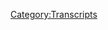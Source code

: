 {{Transcript
    | title         = [[392: January 24, 2020]]
    | caption       = [https://knowledgefight.libsyn.com/knowledge-fight-january-24-2020 Listen to this episode on Libsyn]
    | episodeNumber = [[392: January 24, 2020|392]]
    | length        = 02:07:57
}}

{{MessageBox
    | header     = Warning: Bot Generated Content
    | text       = This transcript was automatically generated by transcription software and likely contains many mistakes and misattributions. Please check the audio for definitive quotes, attribution, and context.
    | image      = N3yvass4myg91.webp
    | imagewidth = 50px
    | id         = warning
}}

{{TranscriptBlock
    | name      = Unknown Speaker
    | timestamp = 00:00:00.000
    | text      = N-N-N-N-N-N-N-Knowledge Fight
}}

{{TranscriptBlock
    | name      = Unknown Speaker
    | timestamp = 00:00:12.880
    | text      = Dan and Jordan, I am sweating
}}

{{TranscriptBlock
    | name      = Unknown Speaker
    | timestamp = 00:00:18.140
    | text      = knowledgefight.com, it's time to pray
}}

{{TranscriptBlock
    | name      = Unknown Speaker
    | timestamp = 00:00:21.320
    | text      = I have great respect for knowledgefight
}}

{{TranscriptBlock
    | name      = Unknown Speaker
    | timestamp = 00:00:23.839
    | text      = knowledgefight
}}

{{TranscriptBlock
    | name      = Unknown Speaker
    | timestamp = 00:00:24.839
    | text      = I'm sick of them posing as if they're the good guys
}}

{{TranscriptBlock
    | name      = Unknown Speaker
    | timestamp = 00:00:27.359
    | text      = saying we are the bad guys
}}

{{TranscriptBlock
    | name      = Unknown Speaker
    | timestamp = 00:00:28.839
    | text      = knowledgefight
}}

{{TranscriptBlock
    | name      = Unknown Speaker
    | timestamp = 00:00:29.960
    | text      = Dan and Jordan, knowledgefight
}}

{{TranscriptBlock
    | name      = Unknown Speaker
    | timestamp = 00:00:32.119
    | text      = Rattle her, rattle her, rattle her
}}

{{TranscriptBlock
    | name      = Unknown Speaker
    | timestamp = 00:00:34.200
    | text      = I need, I need money
}}

{{TranscriptBlock
    | name      = Unknown Speaker
    | timestamp = 00:00:36.399
    | text      = Rattle her, rattle her, rattle her
}}

{{TranscriptBlock
    | name      = Unknown Speaker
    | timestamp = 00:00:39.240
    | text      = Andy and Kansas, Andy and, Andy and
}}

{{TranscriptBlock
    | name      = Unknown Speaker
    | timestamp = 00:00:42.079
    | text      = Stop it, Andy and Kan, Andy and Kansas
}}

{{TranscriptBlock
    | name      = Unknown Speaker
    | timestamp = 00:00:44.600
    | text      = Andy and, Andy, it's time to pray
}}

{{TranscriptBlock
    | name      = Unknown Speaker
    | timestamp = 00:00:47.000
    | text      = Andy and Kansas, you're on the air, thanks for holding
}}

{{TranscriptBlock
    | name      = Unknown Speaker
    | timestamp = 00:00:49.200
    | text      = Hello Alex, I'm a system caller, I'm a huge fan
}}

{{TranscriptBlock
    | name      = Unknown Speaker
    | timestamp = 00:00:51.719
    | text      = I love your room
}}

{{TranscriptBlock
    | name      = Unknown Speaker
    | timestamp = 00:00:52.759
    | text      = knowledgefight
}}

{{TranscriptBlock
    | name      = Unknown Speaker
    | timestamp = 00:00:53.960
    | text      = N-N-N-N-N-Knowledgefight.com
}}

{{TranscriptBlock
    | name      = Unknown Speaker
    | timestamp = 00:00:56.960
    | text      = I love you
}}

{{TranscriptBlock
    | name      = Unknown Speaker
    | timestamp = 00:00:59.200
    | text      = Hey everybody, welcome back to Knowledgefight, I'm Dan
}}

{{TranscriptBlock
    | name      = Unknown Speaker
    | timestamp = 00:01:01.399
    | text      = I'm Jordan
}}

{{TranscriptBlock
    | name      = Unknown Speaker
    | timestamp = 00:01:02.200
    | text      = We're a couple dudes, like to sit around, drink novelty beverages
}}

{{TranscriptBlock
    | name      = Unknown Speaker
    | timestamp = 00:01:04.200
    | text      = and talk a little bit about Alex Jones
}}

{{TranscriptBlock
    | name      = Unknown Speaker
    | timestamp = 00:01:06.200
    | text      = Indeed we are, Dan
}}

{{TranscriptBlock
    | name      = Unknown Speaker
    | timestamp = 00:01:07.640
    | text      = Jordan
}}

{{TranscriptBlock
    | name      = Unknown Speaker
    | timestamp = 00:01:08.159
    | text      = Dan?
}}

{{TranscriptBlock
    | name      = Unknown Speaker
    | timestamp = 00:01:08.640
    | text      = Jordan
}}

{{TranscriptBlock
    | name      = Unknown Speaker
    | timestamp = 00:01:09.120
    | text      = Have you ever gone on a fad diet?
}}

{{TranscriptBlock
    | name      = Unknown Speaker
    | timestamp = 00:01:11.599
    | text      = Did you ever do one of those like all meat things?
}}

{{TranscriptBlock
    | name      = Unknown Speaker
    | timestamp = 00:01:14.200
    | text      = Or only protein guys?
}}

{{TranscriptBlock
    | name      = Unknown Speaker
    | timestamp = 00:01:16.920
    | text      = I can tell you
}}

{{TranscriptBlock
    | name      = Unknown Speaker
    | timestamp = 00:01:17.799
    | text      = Eat like a caveman?
}}

{{TranscriptBlock
    | name      = Unknown Speaker
    | timestamp = 00:01:19.040
    | text      = Not so much, I had some inclinations towards the keto diet
}}

{{TranscriptBlock
    | name      = Unknown Speaker
    | timestamp = 00:01:23.959
    | text      = a while back
}}

{{TranscriptBlock
    | name      = Unknown Speaker
    | timestamp = 00:01:25.439
    | text      = Yeah
}}

{{TranscriptBlock
    | name      = Unknown Speaker
    | timestamp = 00:01:25.840
    | text      = Just because I read some stuff about it and I thought it seemed interesting
}}

{{TranscriptBlock
    | name      = Unknown Speaker
    | timestamp = 00:01:29.719
    | text      = What's the keto diet?
}}

{{TranscriptBlock
    | name      = Unknown Speaker
    | timestamp = 00:01:30.760
    | text      = It's where you like have carbs way down
}}

{{TranscriptBlock
    | name      = Unknown Speaker
    | timestamp = 00:01:32.959
    | text      = so your body goes into ketosis
}}

{{TranscriptBlock
    | name      = Unknown Speaker
    | timestamp = 00:01:34.799
    | text      = Okay
}}

{{TranscriptBlock
    | name      = Unknown Speaker
    | timestamp = 00:01:35.319
    | text      = Is the theory behind it, I don't know
}}

{{TranscriptBlock
    | name      = Unknown Speaker
    | timestamp = 00:01:37.200
    | text      = I honestly don't know enough about it
}}

{{TranscriptBlock
    | name      = Unknown Speaker
    | timestamp = 00:01:39.560
    | text      = Okay
}}

{{TranscriptBlock
    | name      = Unknown Speaker
    | timestamp = 00:01:39.959
    | text      = Because I didn't really go full on with it
}}

{{TranscriptBlock
    | name      = Unknown Speaker
    | timestamp = 00:01:42.359
    | text      = but I thought about it and I sort of dabbled towards it by way of like restricting carbs a bit
}}

{{TranscriptBlock
    | name      = Unknown Speaker
    | timestamp = 00:01:49.280
    | text      = and I had a buddy who lives in LA but used to do comedy here in Chicago
}}

{{TranscriptBlock
    | name      = Unknown Speaker
    | timestamp = 00:01:53.719
    | text      = who lost a ton of weight and got really healthy and he swore by that time
}}

{{TranscriptBlock
    | name      = Unknown Speaker
    | timestamp = 00:01:57.719
    | text      = The ketosis diet
}}

{{TranscriptBlock
    | name      = Unknown Speaker
    | timestamp = 00:01:58.439
    | text      = It sort of made me feel like maybe there's something more to this
}}

{{TranscriptBlock
    | name      = Unknown Speaker
    | timestamp = 00:02:02.480
    | text      = but I never went full on with it
}}

{{TranscriptBlock
    | name      = Unknown Speaker
    | timestamp = 00:02:05.079
    | text      = but that did, there was a really effective strategy
}}

{{TranscriptBlock
    | name      = Unknown Speaker
    | timestamp = 00:02:10.479
    | text      = not so much going full on restrictive keto
}}

{{TranscriptBlock
    | name      = Unknown Speaker
    | timestamp = 00:02:14.080
    | text      = but like really limiting carb intake was something that I found some success with
}}

{{TranscriptBlock
    | name      = Unknown Speaker
    | timestamp = 00:02:19.400
    | text      = I don't know, I mean I guess that's what Atkins diet is, right?
}}

{{TranscriptBlock
    | name      = Unknown Speaker
    | timestamp = 00:02:22.199
    | text      = Yeah, probably
}}

{{TranscriptBlock
    | name      = Unknown Speaker
    | timestamp = 00:02:23.199
    | text      = but I never read anything about it
}}

{{TranscriptBlock
    | name      = Unknown Speaker
    | timestamp = 00:02:25.360
    | text      = I don't know it to be a fad
}}

{{TranscriptBlock
    | name      = Unknown Speaker
    | timestamp = 00:02:28.319
    | text      = but I do know that I had pretty decent success
}}

{{TranscriptBlock
    | name      = Unknown Speaker
    | timestamp = 00:02:31.360
    | text      = with not cutting out all carbs but limiting it
}}

{{TranscriptBlock
    | name      = Unknown Speaker
    | timestamp = 00:02:34.240
    | text      = exercising a bit, more water
}}

{{TranscriptBlock
    | name      = Unknown Speaker
    | timestamp = 00:02:37.039
    | text      = that sort of thing
}}

{{TranscriptBlock
    | name      = Unknown Speaker
    | timestamp = 00:02:38.159
    | text      = Yeah, good diet
}}

{{TranscriptBlock
    | name      = Unknown Speaker
    | timestamp = 00:02:38.960
    | text      = Yeah
}}

{{TranscriptBlock
    | name      = Unknown Speaker
    | timestamp = 00:02:39.439
    | text      = But that's not really a fad diet
}}

{{TranscriptBlock
    | name      = Unknown Speaker
    | timestamp = 00:02:40.879
    | text      = that's just like a good diet
}}

{{TranscriptBlock
    | name      = Unknown Speaker
    | timestamp = 00:02:42.240
    | text      = It wasn't a great diet
}}

{{TranscriptBlock
    | name      = Unknown Speaker
    | timestamp = 00:02:43.919
    | text      = There's so many of those fad diets
}}

{{TranscriptBlock
    | name      = Unknown Speaker
    | timestamp = 00:02:45.360
    | text      = I still had a lot of problems
}}

{{TranscriptBlock
    | name      = Unknown Speaker
    | timestamp = 00:02:46.439
    | text      = Just do a little bit of it and you're fine
}}

{{TranscriptBlock
    | name      = Unknown Speaker
    | timestamp = 00:02:47.960
    | text      = I still had a lot of problems though
}}

{{TranscriptBlock
    | name      = Unknown Speaker
    | timestamp = 00:02:49.759
    | text      = because I am really not a dietitian or know anything about that stuff
}}

{{TranscriptBlock
    | name      = Unknown Speaker
    | timestamp = 00:02:54.759
    | text      = and so my obsession with like, all right, well we'll go as low calories as possible
}}

{{TranscriptBlock
    | name      = Unknown Speaker
    | timestamp = 00:03:00.960
    | text      = I didn't know where the like nutrient lines were
}}

{{TranscriptBlock
    | name      = Unknown Speaker
    | timestamp = 00:03:05.120
    | text      = or how much of X, Y or Z I should be getting
}}

{{TranscriptBlock
    | name      = Unknown Speaker
    | timestamp = 00:03:07.759
    | text      = so it didn't ultimately end up being a good diet
}}

{{TranscriptBlock
    | name      = Unknown Speaker
    | timestamp = 00:03:10.919
    | text      = Right, right, right
}}

{{TranscriptBlock
    | name      = Unknown Speaker
    | timestamp = 00:03:11.840
    | text      = But I did have, it was effective in losing some weight
}}

{{TranscriptBlock
    | name      = Unknown Speaker
    | timestamp = 00:03:15.439
    | text      = but it also might be very unhealthy
}}

{{TranscriptBlock
    | name      = Unknown Speaker
    | timestamp = 00:03:17.960
    | text      = the way I operate it
}}

{{TranscriptBlock
    | name      = Unknown Speaker
    | timestamp = 00:03:19.400
    | text      = I lost a good chunk of weight whenever I went on the
}}

{{TranscriptBlock
    | name      = Unknown Speaker
    | timestamp = 00:03:21.759
    | text      = I'm only going to eat one frozen pizza a day diet
}}

{{TranscriptBlock
    | name      = Unknown Speaker
    | timestamp = 00:03:24.479
    | text      = which yeah, that cut down my calorie
}}

{{TranscriptBlock
    | name      = Unknown Speaker
    | timestamp = 00:03:26.479
    | text      = That's the Jordan Peterson diet
}}

{{TranscriptBlock
    | name      = Unknown Speaker
    | timestamp = 00:03:27.719
    | text      = Yeah
}}

{{TranscriptBlock
    | name      = Unknown Speaker
    | timestamp = 00:03:28.439
    | text      = That's the all meat baby
}}

{{TranscriptBlock
    | name      = Unknown Speaker
    | timestamp = 00:03:29.439
    | text      = All right, all right
}}

{{TranscriptBlock
    | name      = Unknown Speaker
    | timestamp = 00:03:30.759
    | text      = No, I don't know
}}

{{TranscriptBlock
    | name      = Unknown Speaker
    | timestamp = 00:03:31.639
    | text      = and I've actually been giving some consideration to like
}}

{{TranscriptBlock
    | name      = Unknown Speaker
    | timestamp = 00:03:34.120
    | text      = needing to make some tweaks to my eating currently
}}

{{TranscriptBlock
    | name      = Unknown Speaker
    | timestamp = 00:03:39.000
    | text      = but based on my experience with the last time
}}

{{TranscriptBlock
    | name      = Unknown Speaker
    | timestamp = 00:03:41.919
    | text      = I realized that I'm very stupid
}}

{{TranscriptBlock
    | name      = Unknown Speaker
    | timestamp = 00:03:44.080
    | text      = I don't know what to do
}}

{{TranscriptBlock
    | name      = Unknown Speaker
    | timestamp = 00:03:46.120
    | text      = so I'm considering it
}}

{{TranscriptBlock
    | name      = Unknown Speaker
    | timestamp = 00:03:48.240
    | text      = but we'll see what happens
}}

{{TranscriptBlock
    | name      = Unknown Speaker
    | timestamp = 00:03:49.240
    | text      = Yeah, that sounds good
}}

{{TranscriptBlock
    | name      = Unknown Speaker
    | timestamp = 00:03:50.080
    | text      = For now, no fad diets
}}

{{TranscriptBlock
    | name      = Unknown Speaker
    | timestamp = 00:03:50.800
    | text      = No fad diets
}}

{{TranscriptBlock
    | name      = Unknown Speaker
    | timestamp = 00:03:51.680
    | text      = This podcast, I don't know much about diets
}}

{{TranscriptBlock
    | name      = Unknown Speaker
    | timestamp = 00:03:53.919
    | text      = or food or how to be healthy
}}

{{TranscriptBlock
    | name      = Unknown Speaker
    | timestamp = 00:03:56.240
    | text      = but I do know a bit about Alex Jones
}}

{{TranscriptBlock
    | name      = Unknown Speaker
    | timestamp = 00:03:58.000
    | text      = and I don't know much about either
}}

{{TranscriptBlock
    | name      = Unknown Speaker
    | timestamp = 00:03:59.319
    | text      = Correct
}}

{{TranscriptBlock
    | name      = Unknown Speaker
    | timestamp = 00:04:00.000
    | text      = Jordan
}}

{{TranscriptBlock
    | name      = Unknown Speaker
    | timestamp = 00:04:00.439
    | text      = Yes
}}

{{TranscriptBlock
    | name      = Unknown Speaker
    | timestamp = 00:04:00.800
    | text      = Today we are still in the present
}}

{{TranscriptBlock
    | name      = Unknown Speaker
    | timestamp = 00:04:02.439
    | text      = because of course we are
}}

{{TranscriptBlock
    | name      = Unknown Speaker
    | timestamp = 00:04:03.560
    | text      = because nothing's going on
}}

{{TranscriptBlock
    | name      = Unknown Speaker
    | timestamp = 00:04:05.800
    | text      = Today we are going over January 24th, 2020
}}

{{TranscriptBlock
    | name      = Unknown Speaker
    | timestamp = 00:04:08.879
    | text      = I'm Dan and this is 2020
}}

{{TranscriptBlock
    | name      = Unknown Speaker
    | timestamp = 00:04:10.199
    | text      = All right, calm it down
}}

{{TranscriptBlock
    | name      = Unknown Speaker
    | timestamp = 00:04:11.159
    | text      = To give you some sense of where this episode is going to go
}}

{{TranscriptBlock
    | name      = Unknown Speaker
    | timestamp = 00:04:15.199
    | text      = Oh no
}}

{{TranscriptBlock
    | name      = Unknown Speaker
    | timestamp = 00:04:16.000
    | text      = I have to play this out of context drop
}}

{{TranscriptBlock
    | name      = Unknown Speaker
    | timestamp = 00:04:18.160
    | text      = before we even thank people who signed up
}}

{{TranscriptBlock
    | name      = Unknown Speaker
    | timestamp = 00:04:20.360
    | text      = because you need to know where things are going
}}

{{TranscriptBlock
    | name      = Unknown Speaker
    | timestamp = 00:04:23.360
    | text      = It's over for humanity
}}

{{TranscriptBlock
    | name      = Unknown Speaker
    | timestamp = 00:04:25.000
    | text      = There will only be lone survivors
}}

{{TranscriptBlock
    | name      = Unknown Speaker
    | timestamp = 00:04:27.560
    | text      = Mike Adams is declaring it over for humanity
}}

{{TranscriptBlock
    | name      = Unknown Speaker
    | timestamp = 00:04:30.920
    | text      = Okay
}}

{{TranscriptBlock
    | name      = Unknown Speaker
    | timestamp = 00:04:31.519
    | text      = Humanity is done
}}

{{TranscriptBlock
    | name      = Unknown Speaker
    | timestamp = 00:04:33.240
    | text      = All right, that is a strong proclamation
}}

{{TranscriptBlock
    | name      = Unknown Speaker
    | timestamp = 00:04:37.800
    | text      = And trust me, I know that clip is out of context
}}

{{TranscriptBlock
    | name      = Unknown Speaker
    | timestamp = 00:04:40.639
    | text      = but I didn't cut out him saying
}}

{{TranscriptBlock
    | name      = Unknown Speaker
    | timestamp = 00:04:42.759
    | text      = it would be stupid for me to say
}}

{{TranscriptBlock
    | name      = Unknown Speaker
    | timestamp = 00:04:45.439
    | text      = before he declares humanity done
}}

{{TranscriptBlock
    | name      = Unknown Speaker
    | timestamp = 00:04:48.199
    | text      = An example of something that somebody shouldn't say
}}

{{TranscriptBlock
    | name      = Unknown Speaker
    | timestamp = 00:04:51.240
    | text      = is humanity is done
}}

{{TranscriptBlock
    | name      = Unknown Speaker
    | timestamp = 00:04:52.600
    | text      = A wildly irresponsible proclamation
}}

{{TranscriptBlock
    | name      = Unknown Speaker
    | timestamp = 00:04:56.160
    | text      = for a pretend health expert slash ranger
}}

{{TranscriptBlock
    | name      = Unknown Speaker
    | timestamp = 00:05:00.560
    | text      = would be to say this
}}

{{TranscriptBlock
    | name      = Unknown Speaker
    | timestamp = 00:05:01.639
    | text      = No, he is declaring it done
}}

{{TranscriptBlock
    | name      = Unknown Speaker
    | timestamp = 00:05:04.000
    | text      = Yeah
}}

{{TranscriptBlock
    | name      = Unknown Speaker
    | timestamp = 00:05:04.439
    | text      = Humanity, great time we had over
}}

{{TranscriptBlock
    | name      = Unknown Speaker
    | timestamp = 00:05:07.399
    | text      = We had a good run
}}

{{TranscriptBlock
    | name      = Unknown Speaker
    | timestamp = 00:05:08.240
    | text      = I really think we did
}}

{{TranscriptBlock
    | name      = Unknown Speaker
    | timestamp = 00:05:10.160
    | text      = So anyway, we'll get there
}}

{{TranscriptBlock
    | name      = Unknown Speaker
    | timestamp = 00:05:11.439
    | text      = but before we do, we got to take a moment to say thank you
}}

{{TranscriptBlock
    | name      = Unknown Speaker
    | timestamp = 00:05:13.519
    | text      = to some folks who signed up and are supporting the show
}}

{{TranscriptBlock
    | name      = Unknown Speaker
    | timestamp = 00:05:15.639
    | text      = And I mean, we appreciate it even though humanity is done
}}

{{TranscriptBlock
    | name      = Unknown Speaker
    | timestamp = 00:05:17.879
    | text      = I believe we're saying thank you and goodbye
}}

{{TranscriptBlock
    | name      = Unknown Speaker
    | timestamp = 00:05:21.319
    | text      = So anyway, Matthew, thank you so much
}}

{{TranscriptBlock
    | name      = Unknown Speaker
    | timestamp = 00:05:22.920
    | text      = You are now a policy wonk
}}

{{TranscriptBlock
    | name      = Unknown Speaker
    | timestamp = 00:05:24.120
    | text      = I'm a policy wonk
}}

{{TranscriptBlock
    | name      = Unknown Speaker
    | timestamp = 00:05:25.160
    | text      = Thank you, Matthew, sorry about the bad news
}}

{{TranscriptBlock
    | name      = Unknown Speaker
    | timestamp = 00:05:26.879
    | text      = Next, Christian, thank you so much
}}

{{TranscriptBlock
    | name      = Unknown Speaker
    | timestamp = 00:05:28.480
    | text      = You are now a policy wonk
}}

{{TranscriptBlock
    | name      = Unknown Speaker
    | timestamp = 00:05:30.439
    | text      = I'm a policy wonk
}}

{{TranscriptBlock
    | name      = Unknown Speaker
    | timestamp = 00:05:31.639
    | text      = Thanks, Christian, we're going to miss you
}}

{{TranscriptBlock
    | name      = Unknown Speaker
    | timestamp = 00:05:33.480
    | text      = Next, Sol, S-O-L, thank you so much
}}

{{TranscriptBlock
    | name      = Unknown Speaker
    | timestamp = 00:05:36.040
    | text      = You are now a policy wonk
}}

{{TranscriptBlock
    | name      = Unknown Speaker
    | timestamp = 00:05:37.079
    | text      = I'm a policy wonk
}}

{{TranscriptBlock
    | name      = Unknown Speaker
    | timestamp = 00:05:38.240
    | text      = Thank you, Sol
}}

{{TranscriptBlock
    | name      = Unknown Speaker
    | timestamp = 00:05:39.319
    | text      = Like the sun, you're going to explode
}}

{{TranscriptBlock
    | name      = Unknown Speaker
    | timestamp = 00:05:42.079
    | text      = Next, Nick, thank you so much
}}

{{TranscriptBlock
    | name      = Unknown Speaker
    | timestamp = 00:05:43.519
    | text      = You are now a policy wonk
}}

{{TranscriptBlock
    | name      = Unknown Speaker
    | timestamp = 00:05:44.560
    | text      = I'm a policy wonk
}}

{{TranscriptBlock
    | name      = Unknown Speaker
    | timestamp = 00:05:46.839
    | text      = Thanks, Nick
}}

{{TranscriptBlock
    | name      = Unknown Speaker
    | timestamp = 00:05:49.399
    | text      = I'm sorry to all of your loved ones
}}

{{TranscriptBlock
    | name      = Unknown Speaker
    | timestamp = 00:05:52.079
    | text      = who are also going to explode
}}

{{TranscriptBlock
    | name      = Unknown Speaker
    | timestamp = 00:05:53.800
    | text      = Next, Steven, thank you so much
}}

{{TranscriptBlock
    | name      = Unknown Speaker
    | timestamp = 00:05:55.240
    | text      = You are now a policy wonk
}}

{{TranscriptBlock
    | name      = Unknown Speaker
    | timestamp = 00:05:56.279
    | text      = I'm a policy wonk
}}

{{TranscriptBlock
    | name      = Unknown Speaker
    | timestamp = 00:05:57.360
    | text      = Thank you, Steven
}}

{{TranscriptBlock
    | name      = Unknown Speaker
    | timestamp = 00:05:59.839
    | text      = The bit?
}}

{{TranscriptBlock
    | name      = Unknown Speaker
    | timestamp = 00:06:00.399
    | text      = Nope
}}

{{TranscriptBlock
    | name      = Unknown Speaker
    | timestamp = 00:06:00.879
    | text      = Just giving up on it?
}}

{{TranscriptBlock
    | name      = Unknown Speaker
    | timestamp = 00:06:01.600
    | text      = Just giving up on the bit
}}

{{TranscriptBlock
    | name      = Unknown Speaker
    | timestamp = 00:06:02.560
    | text      = I'm running low
}}

{{TranscriptBlock
    | name      = Unknown Speaker
    | timestamp = 00:06:03.920
    | text      = All right, next, Jimothy, Timothy with a J
}}

{{TranscriptBlock
    | name      = Unknown Speaker
    | timestamp = 00:06:07.079
    | text      = Jimothy, thank you so much
}}

{{TranscriptBlock
    | name      = Unknown Speaker
    | timestamp = 00:06:08.160
    | text      = You are now a policy wonk
}}

{{TranscriptBlock
    | name      = Unknown Speaker
    | timestamp = 00:06:09.199
    | text      = I'm a policy wonk
}}

{{TranscriptBlock
    | name      = Unknown Speaker
    | timestamp = 00:06:10.319
    | text      = Thank you, Jimothy
}}

{{TranscriptBlock
    | name      = Unknown Speaker
    | timestamp = 00:06:10.959
    | text      = Thank you, Jimothy
}}

{{TranscriptBlock
    | name      = Unknown Speaker
    | timestamp = 00:06:11.839
    | text      = And finally, I'd like to say thank you
}}

{{TranscriptBlock
    | name      = Unknown Speaker
    | timestamp = 00:06:13.000
    | text      = to a couple of people who donated on an elevated level
}}

{{TranscriptBlock
    | name      = Unknown Speaker
    | timestamp = 00:06:15.000
    | text      = We appreciate that very much
}}

{{TranscriptBlock
    | name      = Unknown Speaker
    | timestamp = 00:06:16.199
    | text      = So, Timothy with a T, not a J
}}

{{TranscriptBlock
    | name      = Unknown Speaker
    | timestamp = 00:06:18.639
    | text      = It's like Jimothy, but with a T
}}

{{TranscriptBlock
    | name      = Unknown Speaker
    | timestamp = 00:06:20.040
    | text      = Right, right, right, gotcha
}}

{{TranscriptBlock
    | name      = Unknown Speaker
    | timestamp = 00:06:21.079
    | text      = Thank you so much
}}

{{TranscriptBlock
    | name      = Unknown Speaker
    | timestamp = 00:06:21.639
    | text      = You are now a technocrat
}}

{{TranscriptBlock
    | name      = Unknown Speaker
    | timestamp = 00:06:22.600
    | text      = And Christopher with a K
}}

{{TranscriptBlock
    | name      = Unknown Speaker
    | timestamp = 00:06:24.240
    | text      = Thank you so much
}}

{{TranscriptBlock
    | name      = Unknown Speaker
    | timestamp = 00:06:25.040
    | text      = You are now a technocrat
}}

{{TranscriptBlock
    | name      = Unknown Speaker
    | timestamp = 00:06:26.399
    | text      = I'm a policy wonk
}}

{{TranscriptBlock
    | name      = Unknown Speaker
    | timestamp = 00:06:27.600
    | text      = Crikey, mate, that's fantastic
}}

{{TranscriptBlock
    | name      = Unknown Speaker
    | timestamp = 00:06:29.360
    | text      = Have yourself a brew
}}

{{TranscriptBlock
    | name      = Unknown Speaker
    | timestamp = 00:06:30.680
    | text      = How's your 401k doing, bro?
}}

{{TranscriptBlock
    | name      = Unknown Speaker
    | timestamp = 00:06:32.160
    | text      = All right, we got to go full tilt boogie on this Watson, all right?
}}

{{TranscriptBlock
    | name      = Unknown Speaker
    | timestamp = 00:06:35.000
    | text      = Let's just get down to business
}}

{{TranscriptBlock
    | name      = Unknown Speaker
    | timestamp = 00:06:36.160
    | text      = We ain't making that money off that heroin
}}

{{TranscriptBlock
    | name      = Unknown Speaker
    | timestamp = 00:06:38.240
    | text      = Why are you pimps so good?
}}

{{TranscriptBlock
    | name      = Unknown Speaker
    | timestamp = 00:06:39.959
    | text      = My neck is freakishly large
}}

{{TranscriptBlock
    | name      = Unknown Speaker
    | timestamp = 00:06:41.920
    | text      = I declare info war on you
}}

{{TranscriptBlock
    | name      = Unknown Speaker
    | timestamp = 00:06:44.720
    | text      = Thank you so much, Timothy and Christopher
}}

{{TranscriptBlock
    | name      = Unknown Speaker
    | timestamp = 00:06:46.600
    | text      = Yes, thank you very much to the both of you
}}

{{TranscriptBlock
    | name      = Unknown Speaker
    | timestamp = 00:06:48.480
    | text      = If you're out there listening and you're thinking,
}}

{{TranscriptBlock
    | name      = Unknown Speaker
    | timestamp = 00:06:49.959
    | text      = hey, humanity's done, but I like this show
}}

{{TranscriptBlock
    | name      = Unknown Speaker
    | timestamp = 00:06:52.360
    | text      = and I'd like to support what these gents do
}}

{{TranscriptBlock
    | name      = Unknown Speaker
    | timestamp = 00:06:54.000
    | text      = You can do that by going to our website, knowledgefight.com
}}

{{TranscriptBlock
    | name      = Unknown Speaker
    | timestamp = 00:06:56.160
    | text      = and clicking the button that says support the show
}}

{{TranscriptBlock
    | name      = Unknown Speaker
    | timestamp = 00:06:57.480
    | text      = We would appreciate it
}}

{{TranscriptBlock
    | name      = Unknown Speaker
    | timestamp = 00:06:58.279
    | text      = Hey, guys, I'm going to be honest
}}

{{TranscriptBlock
    | name      = Unknown Speaker
    | timestamp = 00:06:59.480
    | text      = You can't take it with you
}}

{{TranscriptBlock
    | name      = Unknown Speaker
    | timestamp = 00:07:00.680
    | text      = So you might as well just donate
}}

{{TranscriptBlock
    | name      = Unknown Speaker
    | timestamp = 00:07:02.240
    | text      = A little glimpse
}}

{{TranscriptBlock
    | name      = Unknown Speaker
    | timestamp = 00:07:02.800
    | text      = I'm just saying
}}

{{TranscriptBlock
    | name      = Unknown Speaker
    | timestamp = 00:07:03.399
    | text      = A little glimpse behind the curtain
}}

{{TranscriptBlock
    | name      = Unknown Speaker
    | timestamp = 00:07:04.519
    | text      = I just realized that every single time I say
}}

{{TranscriptBlock
    | name      = Unknown Speaker
    | timestamp = 00:07:07.120
    | text      = you can click that button that says support the show
}}

{{TranscriptBlock
    | name      = Unknown Speaker
    | timestamp = 00:07:09.480
    | text      = I pantomime pressing a button
}}

{{TranscriptBlock
    | name      = Unknown Speaker
    | timestamp = 00:07:11.279
    | text      = You do, you do
}}

{{TranscriptBlock
    | name      = Unknown Speaker
    | timestamp = 00:07:11.680
    | text      = I've never said anything about it at all
}}

{{TranscriptBlock
    | name      = Unknown Speaker
    | timestamp = 00:07:14.079
    | text      = Completely subconscious
}}

{{TranscriptBlock
    | name      = Unknown Speaker
    | timestamp = 00:07:15.959
    | text      = I did not even realize I was doing that
}}

{{TranscriptBlock
    | name      = Unknown Speaker
    | timestamp = 00:07:18.480
    | text      = Anyway, today's show is very weird
}}

{{TranscriptBlock
    | name      = Unknown Speaker
    | timestamp = 00:07:21.759
    | text      = if you didn't get that from the club
}}

{{TranscriptBlock
    | name      = Unknown Speaker
    | timestamp = 00:07:23.439
    | text      = Okay, they're in a good head space, I assume
}}

{{TranscriptBlock
    | name      = Unknown Speaker
    | timestamp = 00:07:25.879
    | text      = Man, no one's doing good today
}}

{{TranscriptBlock
    | name      = Unknown Speaker
    | timestamp = 00:07:28.040
    | text      = This is such a weird show
}}

{{TranscriptBlock
    | name      = Unknown Speaker
    | timestamp = 00:07:29.879
    | text      = Okay
}}

{{TranscriptBlock
    | name      = Unknown Speaker
    | timestamp = 00:07:30.240
    | text      = It's so fucked up
}}

{{TranscriptBlock
    | name      = Unknown Speaker
    | timestamp = 00:07:31.480
    | text      = Mike Adams is way out of line
}}

{{TranscriptBlock
    | name      = Unknown Speaker
    | timestamp = 00:07:34.319
    | text      = How so?
}}

{{TranscriptBlock
    | name      = Unknown Speaker
    | timestamp = 00:07:34.959
    | text      = Well, you already got a taste of it
}}

{{TranscriptBlock
    | name      = Unknown Speaker
    | timestamp = 00:07:37.199
    | text      = Alex is a mess
}}

{{TranscriptBlock
    | name      = Unknown Speaker
    | timestamp = 00:07:38.240
    | text      = And then we get the return of someone
}}

{{TranscriptBlock
    | name      = Unknown Speaker
    | timestamp = 00:07:40.199
    | text      = who is missing and presumed dead
}}

{{TranscriptBlock
    | name      = Unknown Speaker
    | timestamp = 00:07:43.240
    | text      = I don't know
}}

{{TranscriptBlock
    | name      = Unknown Speaker
    | timestamp = 00:07:43.920
    | text      = Someone who we have not heard from in a very long time
}}

{{TranscriptBlock
    | name      = Unknown Speaker
    | timestamp = 00:07:47.439
    | text      = Old man house phone?
}}

{{TranscriptBlock
    | name      = Unknown Speaker
    | timestamp = 00:07:48.319
    | text      = Nope
}}

{{TranscriptBlock
    | name      = Unknown Speaker
    | timestamp = 00:07:48.639
    | text      = Oh, okay
}}

{{TranscriptBlock
    | name      = Unknown Speaker
    | timestamp = 00:07:49.360
    | text      = I don't want to ruin the surprise
}}

{{TranscriptBlock
    | name      = Unknown Speaker
    | timestamp = 00:07:51.120
    | text      = Is Dr. Grand Prix alive again?
}}

{{TranscriptBlock
    | name      = Unknown Speaker
    | timestamp = 00:07:53.079
    | text      = Bad news
}}

{{TranscriptBlock
    | name      = Unknown Speaker
    | timestamp = 00:07:54.000
    | text      = Oh, shit
}}

{{TranscriptBlock
    | name      = Unknown Speaker
    | timestamp = 00:07:54.639
    | text      = She is still dead
}}

{{TranscriptBlock
    | name      = Unknown Speaker
    | timestamp = 00:07:56.000
    | text      = No, but Alex starts the show off with a special report
}}

{{TranscriptBlock
    | name      = Unknown Speaker
    | timestamp = 00:08:00.959
    | text      = And it's like, what the fuck's going on here?
}}

{{TranscriptBlock
    | name      = Unknown Speaker
    | timestamp = 00:08:03.079
    | text      = Gets to like 10 minutes into the show
}}

{{TranscriptBlock
    | name      = Unknown Speaker
    | timestamp = 00:08:04.879
    | text      = Still just special reports
}}

{{TranscriptBlock
    | name      = Unknown Speaker
    | timestamp = 00:08:06.560
    | text      = The first 20 minutes of the show
}}

{{TranscriptBlock
    | name      = Unknown Speaker
    | timestamp = 00:08:08.920
    | text      = All special reports
}}

{{TranscriptBlock
    | name      = Unknown Speaker
    | timestamp = 00:08:10.439
    | text      = And then when Alex finally gets into studio
}}

{{TranscriptBlock
    | name      = Unknown Speaker
    | timestamp = 00:08:12.720
    | text      = He explains, I just couldn't do the show
}}

{{TranscriptBlock
    | name      = Unknown Speaker
    | timestamp = 00:08:15.000
    | text      = Reading all the news and all the information
}}

{{TranscriptBlock
    | name      = Unknown Speaker
    | timestamp = 00:08:18.519
    | text      = This is probably one of the first times that
}}

{{TranscriptBlock
    | name      = Unknown Speaker
    | timestamp = 00:08:21.360
    | text      = I just physically could not go on air
}}

{{TranscriptBlock
    | name      = Unknown Speaker
    | timestamp = 00:08:23.360
    | text      = at the start of the broadcast
}}

{{TranscriptBlock
    | name      = Unknown Speaker
    | timestamp = 00:08:27.040
    | text      = And, you know, there really just comes a time when
}}

{{TranscriptBlock
    | name      = Unknown Speaker
    | timestamp = 00:08:31.959
    | text      = the world's just going to have to be judged
}}

{{TranscriptBlock
    | name      = Unknown Speaker
    | timestamp = 00:08:35.759
    | text      = And if I tell you what I really think about things
}}

{{TranscriptBlock
    | name      = Unknown Speaker
    | timestamp = 00:08:39.480
    | text      = it's because I respect you
}}

{{TranscriptBlock
    | name      = Unknown Speaker
    | timestamp = 00:08:42.559
    | text      = But we're not going to get away with aborting billions of babies
}}

{{TranscriptBlock
    | name      = Unknown Speaker
    | timestamp = 00:08:49.120
    | text      = and not valuing human life
}}

{{TranscriptBlock
    | name      = Unknown Speaker
    | timestamp = 00:08:52.240
    | text      = And watching China, the model of where people don't value human life
}}

{{TranscriptBlock
    | name      = Unknown Speaker
    | timestamp = 00:08:56.720
    | text      = And watch that become the global standard
}}

{{TranscriptBlock
    | name      = Unknown Speaker
    | timestamp = 00:08:59.600
    | text      = for multinational corporations who are beyond soulless
}}

{{TranscriptBlock
    | name      = Unknown Speaker
    | timestamp = 00:09:04.320
    | text      = and not have a total collapse of civilization
}}

{{TranscriptBlock
    | name      = Unknown Speaker
    | timestamp = 00:09:11.039
    | text      = And so that's where all this is going
}}

{{TranscriptBlock
    | name      = Unknown Speaker
    | timestamp = 00:09:13.279
    | text      = So we got some long pauses in there
}}

{{TranscriptBlock
    | name      = Unknown Speaker
    | timestamp = 00:09:15.039
    | text      = We got Alex in a real fucked up mood
}}

{{TranscriptBlock
    | name      = Unknown Speaker
    | timestamp = 00:09:16.679
    | text      = He couldn't even do his show because he was reading articles about dumb bullshit
}}

{{TranscriptBlock
    | name      = Unknown Speaker
    | timestamp = 00:09:20.519
    | text      = And apparently, like, this is not doomsday preaching
}}

{{TranscriptBlock
    | name      = Unknown Speaker
    | timestamp = 00:09:24.799
    | text      = This is the doomsday is here
}}

{{TranscriptBlock
    | name      = Unknown Speaker
    | timestamp = 00:09:26.440
    | text      = Yeah, yeah
}}

{{TranscriptBlock
    | name      = Unknown Speaker
    | timestamp = 00:09:26.960
    | text      = This is it
}}

{{TranscriptBlock
    | name      = Unknown Speaker
    | timestamp = 00:09:27.720
    | text      = Yeah
}}

{{TranscriptBlock
    | name      = Unknown Speaker
    | timestamp = 00:09:28.519
    | text      = You know, I mean, I went to a psychiatrist when I was depressed
}}

{{TranscriptBlock
    | name      = Unknown Speaker
    | timestamp = 00:09:33.840
    | text      = I did feel like the world is ending, Dan
}}

{{TranscriptBlock
    | name      = Unknown Speaker
    | timestamp = 00:09:35.840
    | text      = But I didn't broadcast those feelings to hundreds of thousands of people
}}

{{TranscriptBlock
    | name      = Unknown Speaker
    | timestamp = 00:09:40.320
    | text      = I should tell you, Alex does get a form of therapy on this episode
}}

{{TranscriptBlock
    | name      = Unknown Speaker
    | timestamp = 00:09:43.519
    | text      = Okay, alright
}}

{{TranscriptBlock
    | name      = Unknown Speaker
    | timestamp = 00:09:44.320
    | text      = So you do have that to look forward to
}}

{{TranscriptBlock
    | name      = Unknown Speaker
    | timestamp = 00:09:45.320
    | text      = Alright, good, good, good
}}

{{TranscriptBlock
    | name      = Unknown Speaker
    | timestamp = 00:09:46.399
    | text      = But yeah, this is not like prediction doomsday stuff
}}

{{TranscriptBlock
    | name      = Unknown Speaker
    | timestamp = 00:09:49.720
    | text      = This is like, we're in it
}}

{{TranscriptBlock
    | name      = Unknown Speaker
    | timestamp = 00:09:51.120
    | text      = We're in it
}}

{{TranscriptBlock
    | name      = Unknown Speaker
    | timestamp = 00:09:52.000
    | text      = And of course, this has to do with the Wuhan coronavirus
}}

{{TranscriptBlock
    | name      = Unknown Speaker
    | timestamp = 00:09:55.120
    | text      = Yeah, yeah, yeah
}}

{{TranscriptBlock
    | name      = Unknown Speaker
    | timestamp = 00:09:55.919
    | text      = You should just be able to assume
}}

{{TranscriptBlock
    | name      = Unknown Speaker
    | timestamp = 00:09:58.279
    | text      = We're already, like, we've got a bunch of confirmed cases
}}

{{TranscriptBlock
    | name      = Unknown Speaker
    | timestamp = 00:10:03.200
    | text      = Up to this point, I believe we're over a couple of thousand at this point
}}

{{TranscriptBlock
    | name      = Unknown Speaker
    | timestamp = 00:10:07.360
    | text      = You know, we're getting there, right?
}}

{{TranscriptBlock
    | name      = Unknown Speaker
    | timestamp = 00:10:08.559
    | text      = Sure
}}

{{TranscriptBlock
    | name      = Unknown Speaker
    | timestamp = 00:10:09.120
    | text      = Now, that means that the world is, that humanity's done
}}

{{TranscriptBlock
    | name      = Unknown Speaker
    | timestamp = 00:10:13.279
    | text      = Absolutely
}}

{{TranscriptBlock
    | name      = Unknown Speaker
    | timestamp = 00:10:13.919
    | text      = It's got a long way to go before it gets all of us
}}

{{TranscriptBlock
    | name      = Unknown Speaker
    | timestamp = 00:10:16.960
    | text      = That's all I'm saying
}}

{{TranscriptBlock
    | name      = Unknown Speaker
    | timestamp = 00:10:18.279
    | text      = Right
}}

{{TranscriptBlock
    | name      = Unknown Speaker
    | timestamp = 00:10:19.480
    | text      = And, you know, it's fun to joke around and make fun of Alex
}}

{{TranscriptBlock
    | name      = Unknown Speaker
    | timestamp = 00:10:24.759
    | text      = But at the same time, I do think that, you know, the outbreak is not a laughing matter
}}

{{TranscriptBlock
    | name      = Unknown Speaker
    | timestamp = 00:10:29.799
    | text      = And it's something that should be taken pretty seriously
}}

{{TranscriptBlock
    | name      = Unknown Speaker
    | timestamp = 00:10:31.639
    | text      = Absolutely
}}

{{TranscriptBlock
    | name      = Unknown Speaker
    | timestamp = 00:10:32.240
    | text      = Especially for the people who are experiencing it
}}

{{TranscriptBlock
    | name      = Unknown Speaker
    | timestamp = 00:10:34.960
    | text      = You know, the people in China are going through something
}}

{{TranscriptBlock
    | name      = Unknown Speaker
    | timestamp = 00:10:38.919
    | text      = Absolutely, agreed
}}

{{TranscriptBlock
    | name      = Unknown Speaker
    | timestamp = 00:10:40.279
    | text      = I'm not chastising you for laughing
}}

{{TranscriptBlock
    | name      = Unknown Speaker
    | timestamp = 00:10:43.080
    | text      = What I'm saying is, like, it's a delicate balance to walk
}}

{{TranscriptBlock
    | name      = Unknown Speaker
    | timestamp = 00:10:46.519
    | text      = Of, like, making fun of Alex while respecting the situation
}}

{{TranscriptBlock
    | name      = Unknown Speaker
    | timestamp = 00:10:50.000
    | text      = And basically I'm saying I apologize in advance if we walk afoul of that line
}}

{{TranscriptBlock
    | name      = Unknown Speaker
    | timestamp = 00:10:54.600
    | text      = Yeah, yeah, yeah
}}

{{TranscriptBlock
    | name      = Unknown Speaker
    | timestamp = 00:10:55.879
    | text      = But Alex has read some shit
}}

{{TranscriptBlock
    | name      = Unknown Speaker
    | timestamp = 00:10:59.000
    | text      = Not about the impeachment, apparently
}}

{{TranscriptBlock
    | name      = Unknown Speaker
    | timestamp = 00:11:00.600
    | text      = Not about any of that stuff
}}

{{TranscriptBlock
    | name      = Unknown Speaker
    | timestamp = 00:11:02.240
    | text      = Yeah, I don't know his thoughts on that because it doesn't really come up
}}

{{TranscriptBlock
    | name      = Unknown Speaker
    | timestamp = 00:11:05.279
    | text      = What is there to read about it?
}}

{{TranscriptBlock
    | name      = Unknown Speaker
    | timestamp = 00:11:06.840
    | text      = Dems are talking
}}

{{TranscriptBlock
    | name      = Unknown Speaker
    | timestamp = 00:11:07.840
    | text      = Yeah, they keep on going with their proof
}}

{{TranscriptBlock
    | name      = Unknown Speaker
    | timestamp = 00:11:10.360
    | text      = So Alex has seen some videos on Twitter, I believe
}}

{{TranscriptBlock
    | name      = Unknown Speaker
    | timestamp = 00:11:14.559
    | text      = Sure
}}

{{TranscriptBlock
    | name      = Unknown Speaker
    | timestamp = 00:11:14.960
    | text      = And that might be the extent
}}

{{TranscriptBlock
    | name      = Unknown Speaker
    | timestamp = 00:11:16.759
    | text      = How? He's not allowed on Twitter
}}

{{TranscriptBlock
    | name      = Unknown Speaker
    | timestamp = 00:11:18.120
    | text      = He has a fake, he has a burner
}}

{{TranscriptBlock
    | name      = Unknown Speaker
    | timestamp = 00:11:20.120
    | text      = That might be the extent of his research
}}

{{TranscriptBlock
    | name      = Unknown Speaker
    | timestamp = 00:11:23.159
    | text      = And now they're driving around in China with giant fumigators pumping out chemicals
}}

{{TranscriptBlock
    | name      = Unknown Speaker
    | timestamp = 00:11:30.559
    | text      = Hoping to kill the virus
}}

{{TranscriptBlock
    | name      = Unknown Speaker
    | timestamp = 00:11:34.200
    | text      = And the government is using it for a police state authoritarian enforcement drill
}}

{{TranscriptBlock
    | name      = Unknown Speaker
    | timestamp = 00:11:41.000
    | text      = And, you know, really the big takeaway from this is
}}

{{TranscriptBlock
    | name      = Unknown Speaker
    | timestamp = 00:11:46.120
    | text      = Infowars analyzing the globalist program
}}

{{TranscriptBlock
    | name      = Unknown Speaker
    | timestamp = 00:11:50.720
    | text      = Not the takeaway
}}

{{TranscriptBlock
    | name      = Unknown Speaker
    | timestamp = 00:11:51.879
    | text      = Has absolutely, with films and articles and guests and PowerPoint presentations
}}

{{TranscriptBlock
    | name      = Unknown Speaker
    | timestamp = 00:11:57.919
    | text      = Thousands of times detailed exactly what you see beginning to unfold in China
}}

{{TranscriptBlock
    | name      = Unknown Speaker
    | timestamp = 00:12:05.159
    | text      = With the coronavirus
}}

{{TranscriptBlock
    | name      = Unknown Speaker
    | timestamp = 00:12:07.159
    | text      = And the fact that Bill and Melinda Gates a few months ago had a big drill
}}

{{TranscriptBlock
    | name      = Unknown Speaker
    | timestamp = 00:12:12.039
    | text      = For something similar to this that would kill 65 million people starting in China
}}

{{TranscriptBlock
    | name      = Unknown Speaker
    | timestamp = 00:12:16.200
    | text      = So first things first, I want to reiterate and stress that nothing I'm going to say is to imply
}}

{{TranscriptBlock
    | name      = Unknown Speaker
    | timestamp = 00:12:22.879
    | text      = That this is not a serious health issue that should be a high priority
}}

{{TranscriptBlock
    | name      = Unknown Speaker
    | timestamp = 00:12:25.919
    | text      = All I can do is go on the word of experts and this does not
}}

{{TranscriptBlock
    | name      = Unknown Speaker
    | timestamp = 00:12:29.559
    | text      = This does seem like a situation where there's a potential for things to go pretty badly
}}

{{TranscriptBlock
    | name      = Unknown Speaker
    | timestamp = 00:12:34.480
    | text      = But even with that said, it's so wrong for Alex to be doing this doomsday preacher shit
}}

{{TranscriptBlock
    | name      = Unknown Speaker
    | timestamp = 00:12:38.840
    | text      = I understand that that's his bread and butter and without panic he doesn't really make money
}}

{{TranscriptBlock
    | name      = Unknown Speaker
    | timestamp = 00:12:43.759
    | text      = But this is the sort of subject where coverage like this could really get people hurt
}}

{{TranscriptBlock
    | name      = Unknown Speaker
    | timestamp = 00:12:47.279
    | text      = Whether it's from discouraging people from taking appropriate health steps
}}

{{TranscriptBlock
    | name      = Unknown Speaker
    | timestamp = 00:12:50.360
    | text      = Or from feeding into a generalized panic
}}

{{TranscriptBlock
    | name      = Unknown Speaker
    | timestamp = 00:12:53.159
    | text      = The director general of the World Health Organization gave a press conference
}}

{{TranscriptBlock
    | name      = Unknown Speaker
    | timestamp = 00:12:57.480
    | text      = And according to them, quote, this is an emergency in China
}}

{{TranscriptBlock
    | name      = Unknown Speaker
    | timestamp = 00:13:00.759
    | text      = But it has not yet become a global health emergency
}}

{{TranscriptBlock
    | name      = Unknown Speaker
    | timestamp = 00:13:03.480
    | text      = It may yet become one
}}

{{TranscriptBlock
    | name      = Unknown Speaker
    | timestamp = 00:13:05.480
    | text      = I feel it's important to keep things in perspective
}}

{{TranscriptBlock
    | name      = Unknown Speaker
    | timestamp = 00:13:07.759
    | text      = And express our concern for the people of China and demand action to protect them as best as possible
}}

{{TranscriptBlock
    | name      = Unknown Speaker
    | timestamp = 00:13:12.639
    | text      = While taking steps to keep the odds low that the virus does become a global health emergency
}}

{{TranscriptBlock
    | name      = Unknown Speaker
    | timestamp = 00:13:17.519
    | text      = Another thing that's important to point out is that at the time of Alex's episode
}}

{{TranscriptBlock
    | name      = Unknown Speaker
    | timestamp = 00:13:21.960
    | text      = The death toll from the coronavirus was at 17
}}

{{TranscriptBlock
    | name      = Unknown Speaker
    | timestamp = 00:13:24.919
    | text      = And the World Health Organization has commented that most of those deaths, quote, occurred in patients with pre-existing health conditions
}}

{{TranscriptBlock
    | name      = Unknown Speaker
    | timestamp = 00:13:31.519
    | text      = This isn't to say that it's no big deal
}}

{{TranscriptBlock
    | name      = Unknown Speaker
    | timestamp = 00:13:33.360
    | text      = But it is to say that there's a lot of uncertainty right now
}}

{{TranscriptBlock
    | name      = Unknown Speaker
    | timestamp = 00:13:36.039
    | text      = And using out of context numbers can be a really irresponsible thing to do
}}

{{TranscriptBlock
    | name      = Unknown Speaker
    | timestamp = 00:13:39.759
    | text      = Especially when you're driving people towards conclusions like what Alex is doing
}}

{{TranscriptBlock
    | name      = Unknown Speaker
    | timestamp = 00:13:43.399
    | text      = Yeah, it's a struggle to listen to him because what he's talking about is fictional
}}

{{TranscriptBlock
    | name      = Unknown Speaker
    | timestamp = 00:13:51.039
    | text      = So when we laugh at that, we're laughing in his fictionalized universe of what's going on
}}

{{TranscriptBlock
    | name      = Unknown Speaker
    | timestamp = 00:13:56.000
    | text      = Yes
}}

{{TranscriptBlock
    | name      = Unknown Speaker
    | timestamp = 00:13:56.440
    | text      = You know, we're not laughing at the reality of the circumstances
}}

{{TranscriptBlock
    | name      = Unknown Speaker
    | timestamp = 00:13:59.879
    | text      = That is correct, that is a good interpretation
}}

{{TranscriptBlock
    | name      = Unknown Speaker
    | timestamp = 00:14:02.240
    | text      = It's hard to, you know, when we're talking about that line, it's not even like a line of respectful or disrespectful
}}

{{TranscriptBlock
    | name      = Unknown Speaker
    | timestamp = 00:14:08.200
    | text      = But of when do we get into making fun of reality versus fantasy, so
}}

{{TranscriptBlock
    | name      = Unknown Speaker
    | timestamp = 00:14:13.159
    | text      = But it's still important to point that out a little bit, I think
}}

{{TranscriptBlock
    | name      = Unknown Speaker
    | timestamp = 00:14:15.720
    | text      = Yeah
}}

{{TranscriptBlock
    | name      = Unknown Speaker
    | timestamp = 00:14:16.240
    | text      = Because I think it could be easily misinterpreted as like sick, dark humor
}}

{{TranscriptBlock
    | name      = Unknown Speaker
    | timestamp = 00:14:20.480
    | text      = Of course, of course
}}

{{TranscriptBlock
    | name      = Unknown Speaker
    | timestamp = 00:14:22.000
    | text      = So in response to the outbreak, China put the city of Wuhan where the virus is believed to have originated on lockdown
}}

{{TranscriptBlock
    | name      = Unknown Speaker
    | timestamp = 00:14:28.159
    | text      = That city alone is home to 11 million people and this lockdown was later extended to surrounding areas
}}

{{TranscriptBlock
    | name      = Unknown Speaker
    | timestamp = 00:14:33.399
    | text      = And at the time of the writing of this episode, the preparation, it was covering an area of about 56 million people
}}

{{TranscriptBlock
    | name      = Unknown Speaker
    | timestamp = 00:14:40.679
    | text      = The World Health Organization and representatives of like Human Rights Watch have made some comments about this not being a great thing to do
}}

{{TranscriptBlock
    | name      = Unknown Speaker
    | timestamp = 00:14:47.320
    | text      = We've discussed in the past how it makes intuitive sense that quarantines would be what you do
}}

{{TranscriptBlock
    | name      = Unknown Speaker
    | timestamp = 00:14:52.000
    | text      = But most experts will tell you that it's an ineffective way to deal with public health
}}

{{TranscriptBlock
    | name      = Unknown Speaker
    | timestamp = 00:14:55.840
    | text      = Particularly when you're dealing with large geographic areas or large groups of people
}}

{{TranscriptBlock
    | name      = Unknown Speaker
    | timestamp = 00:15:00.120
    | text      = It turns out that it's nearly impossible to quarantine on a large scale effectively
}}

{{TranscriptBlock
    | name      = Unknown Speaker
    | timestamp = 00:15:05.799
    | text      = That being said, there isn't a whole lot that the World Health Organization can do if that's the strategy that China has chosen to pursue
}}

{{TranscriptBlock
    | name      = Unknown Speaker
    | timestamp = 00:15:12.279
    | text      = So there's differences of opinions
}}

{{TranscriptBlock
    | name      = Unknown Speaker
    | timestamp = 00:15:14.960
    | text      = Yeah, you can advise them, but remember there's that whole sovereign nation stuff going on
}}

{{TranscriptBlock
    | name      = Unknown Speaker
    | timestamp = 00:15:20.200
    | text      = Another thing to keep in mind is that in recent days, the number of reported cases has jumped considerably
}}

{{TranscriptBlock
    | name      = Unknown Speaker
    | timestamp = 00:15:25.200
    | text      = Which has caused some people to lean towards panic
}}

{{TranscriptBlock
    | name      = Unknown Speaker
    | timestamp = 00:15:27.759
    | text      = However, to quote the Associated Press, quote
}}

{{TranscriptBlock
    | name      = Unknown Speaker
    | timestamp = 00:15:30.200
    | text      = The rapid increase in reported deaths and illnesses does not necessarily mean the crisis is getting worse
}}

{{TranscriptBlock
    | name      = Unknown Speaker
    | timestamp = 00:15:35.240
    | text      = It could instead reflect a better monitoring and reporting of this newly discovered virus
}}

{{TranscriptBlock
    | name      = Unknown Speaker
    | timestamp = 00:15:40.759
    | text      = Also, China is not the most trustworthy player in the game
}}

{{TranscriptBlock
    | name      = Unknown Speaker
    | timestamp = 00:15:43.799
    | text      = So it does make sense to maintain a position of skepticism
}}

{{TranscriptBlock
    | name      = Unknown Speaker
    | timestamp = 00:15:46.960
    | text      = Given their government's cover-up at the beginning of the 2002 SARS outbreak
}}

{{TranscriptBlock
    | name      = Unknown Speaker
    | timestamp = 00:15:51.000
    | text      = But it's important to keep that as a position of skepticism
}}

{{TranscriptBlock
    | name      = Unknown Speaker
    | timestamp = 00:15:54.480
    | text      = Not a blind confirmation of the worst case scenario possible
}}

{{TranscriptBlock
    | name      = Unknown Speaker
    | timestamp = 00:15:58.399
    | text      = So what I'm trying to get at is there's a lot of real complicated elements to this
}}

{{TranscriptBlock
    | name      = Unknown Speaker
    | timestamp = 00:16:05.159
    | text      = In terms of yes, there's a lot more cases of it, but that could not be a bad sign
}}

{{TranscriptBlock
    | name      = Unknown Speaker
    | timestamp = 00:16:10.440
    | text      = Right, right, right
}}

{{TranscriptBlock
    | name      = Unknown Speaker
    | timestamp = 00:16:11.320
    | text      = That could be a neutral sign
}}

{{TranscriptBlock
    | name      = Unknown Speaker
    | timestamp = 00:16:13.519
    | text      = China could be giving false numbers
}}

{{TranscriptBlock
    | name      = Unknown Speaker
    | timestamp = 00:16:17.799
    | text      = They might not be, but they could be
}}

{{TranscriptBlock
    | name      = Unknown Speaker
    | timestamp = 00:16:20.519
    | text      = And if that's the case, what does that mean?
}}

{{TranscriptBlock
    | name      = Unknown Speaker
    | timestamp = 00:16:22.679
    | text      = You don't know what that means
}}

{{TranscriptBlock
    | name      = Unknown Speaker
    | timestamp = 00:16:24.480
    | text      = Alex doesn't know what that means
}}

{{TranscriptBlock
    | name      = Unknown Speaker
    | timestamp = 00:16:26.159
    | text      = Even people commenting on it who have backgrounds in this
}}

{{TranscriptBlock
    | name      = Unknown Speaker
    | timestamp = 00:16:29.080
    | text      = Don't necessarily know exactly the conclusions to draw
}}

{{TranscriptBlock
    | name      = Unknown Speaker
    | timestamp = 00:16:32.440
    | text      = So it's important to keep whatever you want to do
}}

{{TranscriptBlock
    | name      = Unknown Speaker
    | timestamp = 00:16:35.480
    | text      = If you want to approach this with a like
}}

{{TranscriptBlock
    | name      = Unknown Speaker
    | timestamp = 00:16:37.840
    | text      = China, they're a bunch of liars, it's got to be worse than this
}}

{{TranscriptBlock
    | name      = Unknown Speaker
    | timestamp = 00:16:41.159
    | text      = You can have that concern, or you can have that suspicion
}}

{{TranscriptBlock
    | name      = Unknown Speaker
    | timestamp = 00:16:46.679
    | text      = But it doesn't merit leaping to whatever conclusion of like, we're all going to die
}}

{{TranscriptBlock
    | name      = Unknown Speaker
    | timestamp = 00:16:51.559
    | text      = No, and that conclusion is actively harmful
}}

{{TranscriptBlock
    | name      = Unknown Speaker
    | timestamp = 00:16:55.120
    | text      = Because now so many people are going to experience any kind of symptom
}}

{{TranscriptBlock
    | name      = Unknown Speaker
    | timestamp = 00:17:00.200
    | text      = And they're going to go and they're going to fill up as many hospitals as possible
}}

{{TranscriptBlock
    | name      = Unknown Speaker
    | timestamp = 00:17:04.119
    | text      = I mean, that's possible
}}

{{TranscriptBlock
    | name      = Unknown Speaker
    | timestamp = 00:17:04.880
    | text      = With panic
}}

{{TranscriptBlock
    | name      = Unknown Speaker
    | timestamp = 00:17:05.559
    | text      = That's a possible
}}

{{TranscriptBlock
    | name      = Unknown Speaker
    | timestamp = 00:17:06.559
    | text      = No, I mean, that's what happens whenever you stoke this kind of panic
}}

{{TranscriptBlock
    | name      = Unknown Speaker
    | timestamp = 00:17:09.480
    | text      = And there are plenty of hospitals now where it's like they literally have to screen everybody
}}

{{TranscriptBlock
    | name      = Unknown Speaker
    | timestamp = 00:17:15.279
    | text      = Who has been in that area
}}

{{TranscriptBlock
    | name      = Unknown Speaker
    | timestamp = 00:17:17.799
    | text      = So yeah, it's a lot, a lot of work that's going to maybe not even be necessary
}}

{{TranscriptBlock
    | name      = Unknown Speaker
    | timestamp = 00:17:24.839
    | text      = So there was a video that made the rounds on Twitter
}}

{{TranscriptBlock
    | name      = Unknown Speaker
    | timestamp = 00:17:28.319
    | text      = Of a vehicle driving on the street, supposedly in Shanghai, spraying quote disinfector
}}

{{TranscriptBlock
    | name      = Unknown Speaker
    | timestamp = 00:17:33.160
    | text      = I have real difficulty with this because I can find that video on Twitter
}}

{{TranscriptBlock
    | name      = Unknown Speaker
    | timestamp = 00:17:36.960
    | text      = But I have no idea when it was shot, if this was actually Shanghai, who shot the video
}}

{{TranscriptBlock
    | name      = Unknown Speaker
    | timestamp = 00:17:41.799
    | text      = It's very difficult to tell at all what's going on
}}

{{TranscriptBlock
    | name      = Unknown Speaker
    | timestamp = 00:17:44.759
    | text      = The Washington Examiner mentions this video
}}

{{TranscriptBlock
    | name      = Unknown Speaker
    | timestamp = 00:17:47.119
    | text      = And even they have to say that it quote purports to show workers spraying sidewalks and parks
}}

{{TranscriptBlock
    | name      = Unknown Speaker
    | timestamp = 00:17:51.759
    | text      = With an unidentified disinfectant
}}

{{TranscriptBlock
    | name      = Unknown Speaker
    | timestamp = 00:17:54.160
    | text      = I'm really not sure what to do with that video
}}

{{TranscriptBlock
    | name      = Unknown Speaker
    | timestamp = 00:17:56.000
    | text      = But I definitely understand how the optics of it are right in Alex's wheelhouse
}}

{{TranscriptBlock
    | name      = Unknown Speaker
    | timestamp = 00:18:00.079
    | text      = I'm not surprised to see him making a huge deal out of it instead of reporting responsibly
}}

{{TranscriptBlock
    | name      = Unknown Speaker
    | timestamp = 00:18:05.359
    | text      = Initially, I had no idea what Alex was talking about with the Bill and Melinda Gates drill
}}

{{TranscriptBlock
    | name      = Unknown Speaker
    | timestamp = 00:18:10.160
    | text      = I have to assume that it's just kind of made up
}}

{{TranscriptBlock
    | name      = Unknown Speaker
    | timestamp = 00:18:12.839
    | text      = Or at least I did at first because I couldn't find anything about it anywhere
}}

{{TranscriptBlock
    | name      = Unknown Speaker
    | timestamp = 00:18:16.359
    | text      = Like I looked through the InfoWars website, I didn't find
}}

{{TranscriptBlock
    | name      = Unknown Speaker
    | timestamp = 00:18:19.319
    | text      = Like you search for Bill Gates on there, nothing comes up
}}

{{TranscriptBlock
    | name      = Unknown Speaker
    | timestamp = 00:18:22.759
    | text      = What would they even be drilling?
}}

{{TranscriptBlock
    | name      = Unknown Speaker
    | timestamp = 00:18:24.240
    | text      = Well, there is an interesting reality behind this
}}

{{TranscriptBlock
    | name      = Unknown Speaker
    | timestamp = 00:18:26.720
    | text      = Okay
}}

{{TranscriptBlock
    | name      = Unknown Speaker
    | timestamp = 00:18:27.839
    | text      = On my path through this though, I should point out that it's fun to go through some of the headlines
}}

{{TranscriptBlock
    | name      = Unknown Speaker
    | timestamp = 00:18:31.920
    | text      = Alex has posted about Bill Gates over the years
}}

{{TranscriptBlock
    | name      = Unknown Speaker
    | timestamp = 00:18:34.480
    | text      = Here's one from 2016
}}

{{TranscriptBlock
    | name      = Unknown Speaker
    | timestamp = 00:18:35.839
    | text      = Quote, did Bill Gates create the Zika virus?
}}

{{TranscriptBlock
    | name      = Unknown Speaker
    | timestamp = 00:18:38.680
    | text      = Or from 2017
}}

{{TranscriptBlock
    | name      = Unknown Speaker
    | timestamp = 00:18:40.039
    | text      = Quote, Bill Gates threatens world with biological weapon menace
}}

{{TranscriptBlock
    | name      = Unknown Speaker
    | timestamp = 00:18:43.960
    | text      = Seems like Alex kind of just does this
}}

{{TranscriptBlock
    | name      = Unknown Speaker
    | timestamp = 00:18:45.279
    | text      = Was that before or after he created the Zika virus?
}}

{{TranscriptBlock
    | name      = Unknown Speaker
    | timestamp = 00:18:47.440
    | text      = It was after
}}

{{TranscriptBlock
    | name      = Unknown Speaker
    | timestamp = 00:18:47.920
    | text      = Okay
}}

{{TranscriptBlock
    | name      = Unknown Speaker
    | timestamp = 00:18:48.440
    | text      = Alex kind of just does this whenever there's a public health related story
}}

{{TranscriptBlock
    | name      = Unknown Speaker
    | timestamp = 00:18:52.079
    | text      = It's always Bill Gates
}}

{{TranscriptBlock
    | name      = Unknown Speaker
    | timestamp = 00:18:53.359
    | text      = Bill Gates did this
}}

{{TranscriptBlock
    | name      = Unknown Speaker
    | timestamp = 00:18:54.480
    | text      = Weather weapons, he's a supervillain
}}

{{TranscriptBlock
    | name      = Unknown Speaker
    | timestamp = 00:18:56.559
    | text      = Right
}}

{{TranscriptBlock
    | name      = Unknown Speaker
    | timestamp = 00:18:56.920
    | text      = The whole thing
}}

{{TranscriptBlock
    | name      = Unknown Speaker
    | timestamp = 00:18:57.720
    | text      = It took me a while to get to the bottom of this
}}

{{TranscriptBlock
    | name      = Unknown Speaker
    | timestamp = 00:18:59.359
    | text      = But it turns out that this is something that Alex found on a blog written by a guy named Michael Snyder
}}

{{TranscriptBlock
    | name      = Unknown Speaker
    | timestamp = 00:19:04.319
    | text      = There's also an article written by Kellan McBreen on Alex's site about this
}}

{{TranscriptBlock
    | name      = Unknown Speaker
    | timestamp = 00:19:07.599
    | text      = Which was pretty difficult to find because his site is unnavigatable
}}

{{TranscriptBlock
    | name      = Unknown Speaker
    | timestamp = 00:19:11.960
    | text      = Right
}}

{{TranscriptBlock
    | name      = Unknown Speaker
    | timestamp = 00:19:12.799
    | text      = But that article by Kellan McBreen is basically just a copy and paste job from Snyder's article
}}

{{TranscriptBlock
    | name      = Unknown Speaker
    | timestamp = 00:19:18.920
    | text      = And it came out the day after the Snyder blog post about it
}}

{{TranscriptBlock
    | name      = Unknown Speaker
    | timestamp = 00:19:22.960
    | text      = The name of his blog is The Economic Collapse
}}

{{TranscriptBlock
    | name      = Unknown Speaker
    | timestamp = 00:19:25.680
    | text      = And I should tell you that Michael Snyder is a bit of a nut job
}}

{{TranscriptBlock
    | name      = Unknown Speaker
    | timestamp = 00:19:28.799
    | text      = He used to be a frequent guest on Infowars
}}

{{TranscriptBlock
    | name      = Unknown Speaker
    | timestamp = 00:19:30.640
    | text      = But now you can more commonly find him on The Jim Bakker Show
}}

{{TranscriptBlock
    | name      = Unknown Speaker
    | timestamp = 00:19:34.480
    | text      = In fact, he has even hosted his own show on Jim Bakker's network
}}

{{TranscriptBlock
    | name      = Unknown Speaker
    | timestamp = 00:19:38.400
    | text      = This should give you the first clue you need to deduce that Michael Snyder is a dude who's super into ranting about the end times
}}

{{TranscriptBlock
    | name      = Unknown Speaker
    | timestamp = 00:19:43.839
    | text      = Yeah, yeah, yeah, that sounds right
}}

{{TranscriptBlock
    | name      = Unknown Speaker
    | timestamp = 00:19:45.519
    | text      = That sounds right
}}

{{TranscriptBlock
    | name      = Unknown Speaker
    | timestamp = 00:19:46.920
    | text      = His website, The Economic Collapse blog, includes a set of links that tell you everything you need to know about this asshole
}}

{{TranscriptBlock
    | name      = Unknown Speaker
    | timestamp = 00:19:54.039
    | text      = In addition to the standards of rival food sales companies and gold and silver sales
}}

{{TranscriptBlock
    | name      = Unknown Speaker
    | timestamp = 00:19:58.640
    | text      = He also has a link to Jack Chick's website where you can buy all of the Chick tracts
}}

{{TranscriptBlock
    | name      = Unknown Speaker
    | timestamp = 00:20:03.920
    | text      = Which, if you don't know, are little cartoon books, little comic books that are designed to terrorize children into fundamentalist Christianity
}}

{{TranscriptBlock
    | name      = Unknown Speaker
    | timestamp = 00:20:10.319
    | text      = Yeah, yeah, yeah, yeah, if you touch another human being, you're going to hell
}}

{{TranscriptBlock
    | name      = Unknown Speaker
    | timestamp = 00:20:15.079
    | text      = Yeah, yeah, yeah
}}

{{TranscriptBlock
    | name      = Unknown Speaker
    | timestamp = 00:20:15.920
    | text      = Anyone with a link to Jack Chick is a fucking asshole
}}

{{TranscriptBlock
    | name      = Unknown Speaker
    | timestamp = 00:20:19.519
    | text      = Yeah, yeah, yeah
}}

{{TranscriptBlock
    | name      = Unknown Speaker
    | timestamp = 00:20:20.480
    | text      = I can say that with no reservation whatsoever
}}

{{TranscriptBlock
    | name      = Unknown Speaker
    | timestamp = 00:20:23.480
    | text      = No, he's earned that reputation
}}

{{TranscriptBlock
    | name      = Unknown Speaker
    | timestamp = 00:20:25.599
    | text      = Snyder's got a list of failed predictions way too long to get into right now
}}

{{TranscriptBlock
    | name      = Unknown Speaker
    | timestamp = 00:20:29.279
    | text      = But suffice it to say, he's a guy who's really leaned into pretending he hasn't been wrong a million times
}}

{{TranscriptBlock
    | name      = Unknown Speaker
    | timestamp = 00:20:34.839
    | text      = And so is Alex
}}

{{TranscriptBlock
    | name      = Unknown Speaker
    | timestamp = 00:20:36.440
    | text      = Despite this dude's constant doomsday shit failing to come true
}}

{{TranscriptBlock
    | name      = Unknown Speaker
    | timestamp = 00:20:39.880
    | text      = Alex still considers him a worthwhile source
}}

{{TranscriptBlock
    | name      = Unknown Speaker
    | timestamp = 00:20:42.000
    | text      = Which is not surprising at all because Alex has no standards
}}

{{TranscriptBlock
    | name      = Unknown Speaker
    | timestamp = 00:20:46.160
    | text      = So, this story here out of Michael Snyder's website has the headline
}}

{{TranscriptBlock
    | name      = Unknown Speaker
    | timestamp = 00:20:50.440
    | text      = Quote, a high-level exercise conducted three months ago showed that a coronavirus pandemic could kill 65 million people
}}

{{TranscriptBlock
    | name      = Unknown Speaker
    | timestamp = 00:20:57.920
    | text      = Before I get into what's actually discussed in the article, it's important to point out that the article also contains this paragraph
}}

{{TranscriptBlock
    | name      = Unknown Speaker
    | timestamp = 00:21:04.640
    | text      = Quote, I find it quite interesting that the Bill and Melinda Gates Foundation was involved
}}

{{TranscriptBlock
    | name      = Unknown Speaker
    | timestamp = 00:21:09.640
    | text      = Because they're also financial backers of the institute that was granted a U.S. patent for an attenuated coronavirus in November 2018
}}

{{TranscriptBlock
    | name      = Unknown Speaker
    | timestamp = 00:21:16.759
    | text      = Hey, chickens
}}

{{TranscriptBlock
    | name      = Unknown Speaker
    | timestamp = 00:21:18.400
    | text      = This article is using the hoax story about the Peerbright Institute
}}

{{TranscriptBlock
    | name      = Unknown Speaker
    | timestamp = 00:21:22.079
    | text      = In terms of building up their article, which is indicative of a lack of quality in the work here
}}

{{TranscriptBlock
    | name      = Unknown Speaker
    | timestamp = 00:21:27.920
    | text      = It's really just indicative of an operation devoid of standards just trying to push some propaganda and cause panic
}}

{{TranscriptBlock
    | name      = Unknown Speaker
    | timestamp = 00:21:33.839
    | text      = To be clear, that paragraph did contain a hyperlink, so at least there's, you know, providing a citation
}}

{{TranscriptBlock
    | name      = Unknown Speaker
    | timestamp = 00:21:39.160
    | text      = I followed that through and found the exact same patent that QAnon weirdo Jordan Sather was tweeting out
}}

{{TranscriptBlock
    | name      = Unknown Speaker
    | timestamp = 00:21:44.200
    | text      = And Alex was reporting on on our last episode
}}

{{TranscriptBlock
    | name      = Unknown Speaker
    | timestamp = 00:21:46.519
    | text      = It's all just that chicken vaccine shit
}}

{{TranscriptBlock
    | name      = Unknown Speaker
    | timestamp = 00:21:48.960
    | text      = As for the actual meat of the article, it's about an alleged event called Event 201
}}

{{TranscriptBlock
    | name      = Unknown Speaker
    | timestamp = 00:21:55.559
    | text      = Okay, Event 201
}}

{{TranscriptBlock
    | name      = Unknown Speaker
    | timestamp = 00:21:56.920
    | text      = That's not an alleged event, it did happen
}}

{{TranscriptBlock
    | name      = Unknown Speaker
    | timestamp = 00:21:58.160
    | text      = Okay
}}

{{TranscriptBlock
    | name      = Unknown Speaker
    | timestamp = 00:21:58.680
    | text      = It took place on October 18th and simulated a coronavirus outbreak
}}

{{TranscriptBlock
    | name      = Unknown Speaker
    | timestamp = 00:22:03.119
    | text      = And it was meant to explore various responses
}}

{{TranscriptBlock
    | name      = Unknown Speaker
    | timestamp = 00:22:06.599
    | text      = Alex said that their simulation involved the virus starting in China
}}

{{TranscriptBlock
    | name      = Unknown Speaker
    | timestamp = 00:22:10.400
    | text      = But according to Michael Snyder, who is absolutely his source, the virus in the simulation started in Brazil
}}

{{TranscriptBlock
    | name      = Unknown Speaker
    | timestamp = 00:22:17.559
    | text      = This is trademark Alex, he can't stop himself from lying
}}

{{TranscriptBlock
    | name      = Unknown Speaker
    | timestamp = 00:22:21.039
    | text      = He can't stop himself from massaging details to make things fit his narratives more closely
}}

{{TranscriptBlock
    | name      = Unknown Speaker
    | timestamp = 00:22:26.559
    | text      = It's not enough that this drill just happened and simulated a coronavirus outbreak
}}

{{TranscriptBlock
    | name      = Unknown Speaker
    | timestamp = 00:22:31.039
    | text      = It has to have started in the same place as the coronavirus originated in the real world
}}

{{TranscriptBlock
    | name      = Unknown Speaker
    | timestamp = 00:22:36.039
    | text      = If the simulation matches the real world, it strengthens the perception that the simulation was the plan for the real world
}}

{{TranscriptBlock
    | name      = Unknown Speaker
    | timestamp = 00:22:43.160
    | text      = Which is why he lies like this
}}

{{TranscriptBlock
    | name      = Unknown Speaker
    | timestamp = 00:22:44.920
    | text      = Ah, it's so disappointing because it's so...
}}

{{TranscriptBlock
    | name      = Unknown Speaker
    | timestamp = 00:22:47.240
    | text      = It's even better if you tell the truth
}}

{{TranscriptBlock
    | name      = Unknown Speaker
    | timestamp = 00:22:49.119
    | text      = The simulation was tried in Brazil and it didn't go the way they wanted it to
}}

{{TranscriptBlock
    | name      = Unknown Speaker
    | timestamp = 00:22:54.480
    | text      = 65 million is too low
}}

{{TranscriptBlock
    | name      = Unknown Speaker
    | timestamp = 00:22:56.079
    | text      = Yeah, exactly
}}

{{TranscriptBlock
    | name      = Unknown Speaker
    | timestamp = 00:22:57.000
    | text      = You can turn that into even better propaganda
}}

{{TranscriptBlock
    | name      = Unknown Speaker
    | timestamp = 00:23:00.000
    | text      = You should write for Alex
}}

{{TranscriptBlock
    | name      = Unknown Speaker
    | timestamp = 00:23:00.880
    | text      = I want to
}}

{{TranscriptBlock
    | name      = Unknown Speaker
    | timestamp = 00:23:01.720
    | text      = Could have done better than Kellen McBreen
}}

{{TranscriptBlock
    | name      = Unknown Speaker
    | timestamp = 00:23:03.200
    | text      = He's so lazy
}}

{{TranscriptBlock
    | name      = Unknown Speaker
    | timestamp = 00:23:04.279
    | text      = So honestly, beyond that, I don't think there's anything suspicious about this event 201
}}

{{TranscriptBlock
    | name      = Unknown Speaker
    | timestamp = 00:23:08.519
    | text      = It was a get-together of people with different expertises
}}

{{TranscriptBlock
    | name      = Unknown Speaker
    | timestamp = 00:23:11.880
    | text      = Which was hosted by the Johns Hopkins Center for Health Security
}}

{{TranscriptBlock
    | name      = Unknown Speaker
    | timestamp = 00:23:15.240
    | text      = These experts basically had a symposium where they discussed their reactions to hypothetical pandemic event
}}

{{TranscriptBlock
    | name      = Unknown Speaker
    | timestamp = 00:23:20.839
    | text      = Like that they had set up
}}

{{TranscriptBlock
    | name      = Unknown Speaker
    | timestamp = 00:23:22.640
    | text      = They represented people from business fields, governmental organizations, and NGOs
}}

{{TranscriptBlock
    | name      = Unknown Speaker
    | timestamp = 00:23:27.039
    | text      = The latter of which is why there was a representative from the Bill and Melinda Gates organization
}}

{{TranscriptBlock
    | name      = Unknown Speaker
    | timestamp = 00:23:31.039
    | text      = Who was involved
}}

{{TranscriptBlock
    | name      = Unknown Speaker
    | timestamp = 00:23:32.480
    | text      = You can go to the website for the Center for Health Safety and watch the entire thing
}}

{{TranscriptBlock
    | name      = Unknown Speaker
    | timestamp = 00:23:36.599
    | text      = I watched most of it last night
}}

{{TranscriptBlock
    | name      = Unknown Speaker
    | timestamp = 00:23:38.440
    | text      = It's really just people talking about the implications of a developing emergency
}}

{{TranscriptBlock
    | name      = Unknown Speaker
    | timestamp = 00:23:42.200
    | text      = And how they feel to be inclined to respond
}}

{{TranscriptBlock
    | name      = Unknown Speaker
    | timestamp = 00:23:44.799
    | text      = I watched a bunch of it and I gotta say, I like this stuff
}}

{{TranscriptBlock
    | name      = Unknown Speaker
    | timestamp = 00:23:48.960
    | text      = Like, if you take away the fact that there is a real world health crisis going on right now
}}

{{TranscriptBlock
    | name      = Unknown Speaker
    | timestamp = 00:23:53.839
    | text      = This would be fun
}}

{{TranscriptBlock
    | name      = Unknown Speaker
    | timestamp = 00:23:55.440
    | text      = Yeah, it's Model UN
}}

{{TranscriptBlock
    | name      = Unknown Speaker
    | timestamp = 00:23:57.079
    | text      = Basically, there was CASA
}}

{{TranscriptBlock
    | name      = Unknown Speaker
    | timestamp = 00:23:59.359
    | text      = The Columbia Aeronautics and Space Association in Missouri
}}

{{TranscriptBlock
    | name      = Unknown Speaker
    | timestamp = 00:24:03.079
    | text      = I remember, I think it was part of my gifted program or whatever
}}

{{TranscriptBlock
    | name      = Unknown Speaker
    | timestamp = 00:24:06.319
    | text      = We went and did a space shuttle launch simulation
}}

{{TranscriptBlock
    | name      = Unknown Speaker
    | timestamp = 00:24:10.559
    | text      = Oh, that's cool as shit
}}

{{TranscriptBlock
    | name      = Unknown Speaker
    | timestamp = 00:24:12.000
    | text      = That was such a fun day
}}

{{TranscriptBlock
    | name      = Unknown Speaker
    | timestamp = 00:24:13.799
    | text      = I'm 35 and I still remember it
}}

{{TranscriptBlock
    | name      = Unknown Speaker
    | timestamp = 00:24:16.000
    | text      = It was great
}}

{{TranscriptBlock
    | name      = Unknown Speaker
    | timestamp = 00:24:16.960
    | text      = In this thing that they did with the Johns Hopkins
}}

{{TranscriptBlock
    | name      = Unknown Speaker
    | timestamp = 00:24:19.400
    | text      = They even hired actors to film news reports to play throughout
}}

{{TranscriptBlock
    | name      = Unknown Speaker
    | timestamp = 00:24:23.119
    | text      = Fantastic
}}

{{TranscriptBlock
    | name      = Unknown Speaker
    | timestamp = 00:24:23.759
    | text      = For them to respond to
}}

{{TranscriptBlock
    | name      = Unknown Speaker
    | timestamp = 00:24:24.759
    | text      = That's a fucking Parks and Recreation episode
}}

{{TranscriptBlock
    | name      = Unknown Speaker
    | timestamp = 00:24:26.359
    | text      = All of the people, except for the ones who were involved in the actual organization
}}

{{TranscriptBlock
    | name      = Unknown Speaker
    | timestamp = 00:24:31.279
    | text      = They had no idea what the circumstances were going to be
}}

{{TranscriptBlock
    | name      = Unknown Speaker
    | timestamp = 00:24:34.319
    | text      = And they had to roll with it
}}

{{TranscriptBlock
    | name      = Unknown Speaker
    | timestamp = 00:24:35.319
    | text      = God damn it, it'd be fun
}}

{{TranscriptBlock
    | name      = Unknown Speaker
    | timestamp = 00:24:36.200
    | text      = It's so fun
}}

{{TranscriptBlock
    | name      = Unknown Speaker
    | timestamp = 00:24:36.960
    | text      = Yeah
}}

{{TranscriptBlock
    | name      = Unknown Speaker
    | timestamp = 00:24:37.359
    | text      = It's a live action role-playing game
}}

{{TranscriptBlock
    | name      = Unknown Speaker
    | timestamp = 00:24:38.960
    | text      = Basically, and also should point out
}}

{{TranscriptBlock
    | name      = Unknown Speaker
    | timestamp = 00:24:41.359
    | text      = A lot of these people are not really into role-playing or anything
}}

{{TranscriptBlock
    | name      = Unknown Speaker
    | timestamp = 00:24:44.599
    | text      = So you can see the clear discomfort in them trying to pretend the situation is real
}}

{{TranscriptBlock
    | name      = Unknown Speaker
    | timestamp = 00:24:49.000
    | text      = Right, right, right
}}

{{TranscriptBlock
    | name      = Unknown Speaker
    | timestamp = 00:24:49.839
    | text      = There's a real distance and an inability to act
}}

{{TranscriptBlock
    | name      = Unknown Speaker
    | timestamp = 00:24:52.880
    | text      = At all that makes things very...
}}

{{TranscriptBlock
    | name      = Unknown Speaker
    | timestamp = 00:24:55.160
    | text      = All right, there's an outbreak in the Wuhan province of...
}}

{{TranscriptBlock
    | name      = Unknown Speaker
    | timestamp = 00:24:59.759
    | text      = And the expert will still respond in a situation like this
}}

{{TranscriptBlock
    | name      = Unknown Speaker
    | timestamp = 00:25:04.640
    | text      = We would
}}

{{TranscriptBlock
    | name      = Unknown Speaker
    | timestamp = 00:25:05.400
    | text      = And it's like, no, no, you're supposed to be in it
}}

{{TranscriptBlock
    | name      = Unknown Speaker
    | timestamp = 00:25:06.960
    | text      = Yeah, yeah, yeah
}}

{{TranscriptBlock
    | name      = Unknown Speaker
    | timestamp = 00:25:07.960
    | text      = Yeah
}}

{{TranscriptBlock
    | name      = Unknown Speaker
    | timestamp = 00:25:08.720
    | text      = Anyway, if you go to their YouTube page
}}

{{TranscriptBlock
    | name      = Unknown Speaker
    | timestamp = 00:25:11.160
    | text      = You can find videos of their past exercises like this
}}

{{TranscriptBlock
    | name      = Unknown Speaker
    | timestamp = 00:25:13.960
    | text      = Like in May 2018 when they did this exact same exercise
}}

{{TranscriptBlock
    | name      = Unknown Speaker
    | timestamp = 00:25:17.000
    | text      = With a slightly different hypothetical disease
}}

{{TranscriptBlock
    | name      = Unknown Speaker
    | timestamp = 00:25:19.519
    | text      = You can also find plenty of other videos of conferences
}}

{{TranscriptBlock
    | name      = Unknown Speaker
    | timestamp = 00:25:21.720
    | text      = Where these sorts of issues are discussed in a slightly different presentation
}}

{{TranscriptBlock
    | name      = Unknown Speaker
    | timestamp = 00:25:24.880
    | text      = Just like speakers giving lectures
}}

{{TranscriptBlock
    | name      = Unknown Speaker
    | timestamp = 00:25:27.200
    | text      = A lot of it comes down to discussing questions that may not come up in your normal thought process
}}

{{TranscriptBlock
    | name      = Unknown Speaker
    | timestamp = 00:25:31.839
    | text      = But would, if you're role-playing an outbreak with a bunch of experts from different fields
}}

{{TranscriptBlock
    | name      = Unknown Speaker
    | timestamp = 00:25:35.880
    | text      = Like you bounce things off like, oh, I hadn't considered what the business response...
}}

{{TranscriptBlock
    | name      = Unknown Speaker
    | timestamp = 00:25:40.200
    | text      = Like your field has thoughts and concerns that mine doesn't
}}

{{TranscriptBlock
    | name      = Unknown Speaker
    | timestamp = 00:25:45.359
    | text      = We can better help a coordinated approach if we get together and pretend
}}

{{TranscriptBlock
    | name      = Unknown Speaker
    | timestamp = 00:25:50.079
    | text      = Yeah
}}

{{TranscriptBlock
    | name      = Unknown Speaker
    | timestamp = 00:25:50.519
    | text      = It just makes sense
}}

{{TranscriptBlock
    | name      = Unknown Speaker
    | timestamp = 00:25:51.400
    | text      = They should have had a representative from right-wing weirdos who was just like
}}

{{TranscriptBlock
    | name      = Unknown Speaker
    | timestamp = 00:25:56.160
    | text      = We set the southern border on fire
}}

{{TranscriptBlock
    | name      = Unknown Speaker
    | timestamp = 00:25:58.319
    | text      = The whole thing, it's just a 20-foot tall flame from one side of the country to the other
}}

{{TranscriptBlock
    | name      = Unknown Speaker
    | timestamp = 00:26:04.480
    | text      = Well, that is a sad fact
}}

{{TranscriptBlock
    | name      = Unknown Speaker
    | timestamp = 00:26:05.799
    | text      = All right, okay
}}

{{TranscriptBlock
    | name      = Unknown Speaker
    | timestamp = 00:26:07.839
    | text      = So how are we going to get people okay?
}}

{{TranscriptBlock
    | name      = Unknown Speaker
    | timestamp = 00:26:10.119
    | text      = So now we've got an outbreak and arson
}}

{{TranscriptBlock
    | name      = Unknown Speaker
    | timestamp = 00:26:12.680
    | text      = Yeah, yeah
}}

{{TranscriptBlock
    | name      = Unknown Speaker
    | timestamp = 00:26:13.680
    | text      = Is it suspicious, Jordan, that they used a coronavirus as the hypothetical outbreak
}}

{{TranscriptBlock
    | name      = Unknown Speaker
    | timestamp = 00:26:18.519
    | text      = And now there's a coronavirus?
}}

{{TranscriptBlock
    | name      = Unknown Speaker
    | timestamp = 00:26:20.160
    | text      = No, because we've had coronavirus outbreaks in the past
}}

{{TranscriptBlock
    | name      = Unknown Speaker
    | timestamp = 00:26:23.000
    | text      = So it would make sense to model your, yeah, there we go
}}

{{TranscriptBlock
    | name      = Unknown Speaker
    | timestamp = 00:26:26.519
    | text      = In the past 18 years, there have been two major outbreaks of coronaviruses
}}

{{TranscriptBlock
    | name      = Unknown Speaker
    | timestamp = 00:26:30.200
    | text      = With SARS in 2002 and MERS in 2012
}}

{{TranscriptBlock
    | name      = Unknown Speaker
    | timestamp = 00:26:33.799
    | text      = The host of the event, when she's giving a speech setting everything up
}}

{{TranscriptBlock
    | name      = Unknown Speaker
    | timestamp = 00:26:37.279
    | text      = Even points out that they wanted to create a scenario for the experts to discuss that was realistic
}}

{{TranscriptBlock
    | name      = Unknown Speaker
    | timestamp = 00:26:42.359
    | text      = And if that's your goal, a coronavirus is a great candidate to base your hypothetical disease on
}}

{{TranscriptBlock
    | name      = Unknown Speaker
    | timestamp = 00:26:47.200
    | text      = And honestly, from the perspective of the conspiracy theorist, that detail doesn't even really matter
}}

{{TranscriptBlock
    | name      = Unknown Speaker
    | timestamp = 00:26:52.240
    | text      = The fact that it's coronavirus
}}

{{TranscriptBlock
    | name      = Unknown Speaker
    | timestamp = 00:26:53.680
    | text      = If they'd used Ebola as their hypothetical disease
}}

{{TranscriptBlock
    | name      = Unknown Speaker
    | timestamp = 00:26:56.039
    | text      = Alex and his ilk would just be advancing the same narratives about them having a planned meeting for a pandemic
}}

{{TranscriptBlock
    | name      = Unknown Speaker
    | timestamp = 00:27:00.759
    | text      = It's code, whatever
}}

{{TranscriptBlock
    | name      = Unknown Speaker
    | timestamp = 00:27:02.519
    | text      = If it was a fucking James Cameron, it would be unobtain a virus and they'd just do it the same fucking way, yeah
}}

{{TranscriptBlock
    | name      = Unknown Speaker
    | timestamp = 00:27:07.960
    | text      = It probably sounds like I'm doing a bit of hand-waving here like, ah, who cares
}}

{{TranscriptBlock
    | name      = Unknown Speaker
    | timestamp = 00:27:11.799
    | text      = But honestly, this doesn't rise anywhere close to being above the level of coincidence for me
}}

{{TranscriptBlock
    | name      = Unknown Speaker
    | timestamp = 00:27:17.160
    | text      = This is a public health organization that was holding a panel discussion that centered around a hypothetical pandemic
}}

{{TranscriptBlock
    | name      = Unknown Speaker
    | timestamp = 00:27:22.839
    | text      = That's what they do
}}

{{TranscriptBlock
    | name      = Unknown Speaker
    | timestamp = 00:27:24.400
    | text      = The hypothetical pandemic they chose is a coronavirus, which makes sense as a candidate for them to use
}}

{{TranscriptBlock
    | name      = Unknown Speaker
    | timestamp = 00:27:29.680
    | text      = According to discussion in their exercise, the World Health Organization deals with approximately 200 outbreaks every year
}}

{{TranscriptBlock
    | name      = Unknown Speaker
    | timestamp = 00:27:36.240
    | text      = Many of them small and localized to the point where we never even hear about them
}}

{{TranscriptBlock
    | name      = Unknown Speaker
    | timestamp = 00:27:40.160
    | text      = They're able to do that work effectively and save people's lives because they train
}}

{{TranscriptBlock
    | name      = Unknown Speaker
    | timestamp = 00:27:44.319
    | text      = Because they do things like this exercise to test their preparedness for larger, more dangerous situations
}}

{{TranscriptBlock
    | name      = Unknown Speaker
    | timestamp = 00:27:50.240
    | text      = All that is, is just, I mean, I know this sounds like, I don't know, a cop-out, but this is just timing
}}

{{TranscriptBlock
    | name      = Unknown Speaker
    | timestamp = 00:27:57.559
    | text      = This is just a coincidence of timing
}}

{{TranscriptBlock
    | name      = Unknown Speaker
    | timestamp = 00:27:59.559
    | text      = Well, I mean, the training was in October?
}}

{{TranscriptBlock
    | name      = Unknown Speaker
    | timestamp = 00:28:04.319
    | text      = Uh, yeah
}}

{{TranscriptBlock
    | name      = Unknown Speaker
    | timestamp = 00:28:05.680
    | text      = Okay, that makes perfect sense
}}

{{TranscriptBlock
    | name      = Unknown Speaker
    | timestamp = 00:28:07.440
    | text      = I mean, I imagine that they would do something like this at least twice a year, so
}}

{{TranscriptBlock
    | name      = Unknown Speaker
    | timestamp = 00:28:12.119
    | text      = You would never be more than six months away from a training exercise
}}

{{TranscriptBlock
    | name      = Unknown Speaker
    | timestamp = 00:28:17.079
    | text      = I do not think that they do this twice a year
}}

{{TranscriptBlock
    | name      = Unknown Speaker
    | timestamp = 00:28:17.960
    | text      = I'm just saying that, well, maybe they should do it twice a year
}}

{{TranscriptBlock
    | name      = Unknown Speaker
    | timestamp = 00:28:20.960
    | text      = Maybe, maybe, I don't think it's that frequent, but from what I understand, it's not a wholly uncommon thing for them to do
}}

{{TranscriptBlock
    | name      = Unknown Speaker
    | timestamp = 00:28:30.079
    | text      = You'll never be far enough away from a training event for it to matter, though
}}

{{TranscriptBlock
    | name      = Unknown Speaker
    | timestamp = 00:28:33.920
    | text      = No, and you've got to consider that this is one in a line of training events
}}

{{TranscriptBlock
    | name      = Unknown Speaker
    | timestamp = 00:28:38.440
    | text      = Like, there's probably many that we don't know about that are much more localized, smaller, like coordinating state and city responses
}}

{{TranscriptBlock
    | name      = Unknown Speaker
    | timestamp = 00:28:47.200
    | text      = As opposed to government and international business type things
}}

{{TranscriptBlock
    | name      = Unknown Speaker
    | timestamp = 00:28:52.759
    | text      = So, like, yeah, you could make this argument, oh, they had a meeting about this, you know, they did a planned exercise
}}

{{TranscriptBlock
    | name      = Unknown Speaker
    | timestamp = 00:29:00.880
    | text      = You could probably make that any time you wanted to
}}

{{TranscriptBlock
    | name      = Unknown Speaker
    | timestamp = 00:29:04.119
    | text      = It would just be a matter of digging to find the example
}}

{{TranscriptBlock
    | name      = Unknown Speaker
    | timestamp = 00:29:08.359
    | text      = I find nothing suspicious about this, but for Alex, it's proof
}}

{{TranscriptBlock
    | name      = Unknown Speaker
    | timestamp = 00:29:13.039
    | text      = That's so fucking annoying that there are so many outbreaks that are handled because these people are incredibly competent
}}

{{TranscriptBlock
    | name      = Unknown Speaker
    | timestamp = 00:29:20.759
    | text      = And then you do hear about one and these lunatics go out and they're like, these people have no idea what they're doing
}}

{{TranscriptBlock
    | name      = Unknown Speaker
    | timestamp = 00:29:28.519
    | text      = Or they're actively trying to kill us all, even though it's like we have mountains upon mountains of evidence that it's good
}}

{{TranscriptBlock
    | name      = Unknown Speaker
    | timestamp = 00:29:36.079
    | text      = They're doing a good job
}}

{{TranscriptBlock
    | name      = Unknown Speaker
    | timestamp = 00:29:37.839
    | text      = It's a sincere bummer
}}

{{TranscriptBlock
    | name      = Unknown Speaker
    | timestamp = 00:29:39.480
    | text      = So Alex talks a little more about this exercise and he's lying
}}

{{TranscriptBlock
    | name      = Unknown Speaker
    | timestamp = 00:29:43.640
    | text      = And that this would be used in Bill and Melinda Gates Foundation's own words
}}

{{TranscriptBlock
    | name      = Unknown Speaker
    | timestamp = 00:29:49.880
    | text      = Here's the article right here by Kellan McBreen
}}

{{TranscriptBlock
    | name      = Unknown Speaker
    | timestamp = 00:29:55.720
    | text      = To bring in world government
}}

{{TranscriptBlock
    | name      = Unknown Speaker
    | timestamp = 00:29:58.200
    | text      = So the Bill and Melinda Gates Foundation didn't say that their planning was to bring in world government
}}

{{TranscriptBlock
    | name      = Unknown Speaker
    | timestamp = 00:30:02.000
    | text      = The conclusion of the exercise wasn't even that there should be world government
}}

{{TranscriptBlock
    | name      = Unknown Speaker
    | timestamp = 00:30:05.319
    | text      = Fuck, that Kellan McBreen article Alex is reading doesn't even say that
}}

{{TranscriptBlock
    | name      = Unknown Speaker
    | timestamp = 00:30:09.279
    | text      = The conclusions reached by the exercise were largely around government and international business
}}

{{TranscriptBlock
    | name      = Unknown Speaker
    | timestamp = 00:30:13.279
    | text      = Recognizing the need to work together to avert crises
}}

{{TranscriptBlock
    | name      = Unknown Speaker
    | timestamp = 00:30:16.240
    | text      = I know Alex thinks that any kind of international collaboration that doesn't involve Trump doing something weird counts as world government
}}

{{TranscriptBlock
    | name      = Unknown Speaker
    | timestamp = 00:30:22.720
    | text      = But this is just weak shit
}}

{{TranscriptBlock
    | name      = Unknown Speaker
    | timestamp = 00:30:24.440
    | text      = Oh, also, one of the goals they recognize as being important in the exercise is
}}

{{TranscriptBlock
    | name      = Unknown Speaker
    | timestamp = 00:30:29.440
    | text      = Governments and private sectors should assign a greater priority to developing methods to combat mis and disinformation prior to the next pandemic response
}}

{{TranscriptBlock
    | name      = Unknown Speaker
    | timestamp = 00:30:37.640
    | text      = I was going to say that would probably be a smart idea
}}

{{TranscriptBlock
    | name      = Unknown Speaker
    | timestamp = 00:30:39.880
    | text      = I think Alex is basically making their case for it
}}

{{TranscriptBlock
    | name      = Unknown Speaker
    | timestamp = 00:30:42.160
    | text      = Yeah, yeah, yeah
}}

{{TranscriptBlock
    | name      = Unknown Speaker
    | timestamp = 00:30:43.279
    | text      = They might as well put a big red X around Alex Jones
}}

{{TranscriptBlock
    | name      = Unknown Speaker
    | timestamp = 00:30:46.119
    | text      = Right, right
}}

{{TranscriptBlock
    | name      = Unknown Speaker
    | timestamp = 00:30:47.480
    | text      = So now Alex starts like getting into like
}}

{{TranscriptBlock
    | name      = Unknown Speaker
    | timestamp = 00:30:49.799
    | text      = Like you can tell he didn't do the first half hour of his show
}}

{{TranscriptBlock
    | name      = Unknown Speaker
    | timestamp = 00:30:53.119
    | text      = He's coming in weird
}}

{{TranscriptBlock
    | name      = Unknown Speaker
    | timestamp = 00:30:54.720
    | text      = He's talking doomsday is here type shit
}}

{{TranscriptBlock
    | name      = Unknown Speaker
    | timestamp = 00:30:57.200
    | text      = We already know that Mike Adams is going to be on later and say that humanity is done
}}

{{TranscriptBlock
    | name      = Unknown Speaker
    | timestamp = 00:31:01.039
    | text      = Like we're in a fucked up place
}}

{{TranscriptBlock
    | name      = Unknown Speaker
    | timestamp = 00:31:04.279
    | text      = Yeah, I can only assume that the lawsuit is going well
}}

{{TranscriptBlock
    | name      = Unknown Speaker
    | timestamp = 00:31:08.039
    | text      = I think that's what I'm going to go with there
}}

{{TranscriptBlock
    | name      = Unknown Speaker
    | timestamp = 00:31:10.240
    | text      = Certainly, that may be
}}

{{TranscriptBlock
    | name      = Unknown Speaker
    | timestamp = 00:31:11.279
    | text      = I think he's winning too much, Dan
}}

{{TranscriptBlock
    | name      = Unknown Speaker
    | timestamp = 00:31:13.319
    | text      = That might be coloring some of his perceptions
}}

{{TranscriptBlock
    | name      = Unknown Speaker
    | timestamp = 00:31:15.759
    | text      = But because he's in this state and he's like, well, pandemic here
}}

{{TranscriptBlock
    | name      = Unknown Speaker
    | timestamp = 00:31:19.480
    | text      = Humanity is going to die
}}

{{TranscriptBlock
    | name      = Unknown Speaker
    | timestamp = 00:31:21.279
    | text      = Humanity is going to die
}}

{{TranscriptBlock
    | name      = Unknown Speaker
    | timestamp = 00:31:22.079
    | text      = You know
}}

{{TranscriptBlock
    | name      = Unknown Speaker
    | timestamp = 00:31:22.720
    | text      = Because of abortion
}}

{{TranscriptBlock
    | name      = Unknown Speaker
    | timestamp = 00:31:24.559
    | text      = Well, I mean, it's divine retribution
}}

{{TranscriptBlock
    | name      = Unknown Speaker
    | timestamp = 00:31:26.640
    | text      = Naturally
}}

{{TranscriptBlock
    | name      = Unknown Speaker
    | timestamp = 00:31:27.160
    | text      = Instead of being like, everyone go to the hills or whatever
}}

{{TranscriptBlock
    | name      = Unknown Speaker
    | timestamp = 00:31:31.480
    | text      = I'm not sure exactly what your normal person's response to this would be
}}

{{TranscriptBlock
    | name      = Unknown Speaker
    | timestamp = 00:31:35.440
    | text      = Just wait to die
}}

{{TranscriptBlock
    | name      = Unknown Speaker
    | timestamp = 00:31:36.279
    | text      = Alex's response is, I called it
}}

{{TranscriptBlock
    | name      = Unknown Speaker
    | timestamp = 00:31:40.359
    | text      = And you know, I made a film
}}

{{TranscriptBlock
    | name      = Unknown Speaker
    | timestamp = 00:31:46.559
    | text      = A long time ago
}}

{{TranscriptBlock
    | name      = Unknown Speaker
    | timestamp = 00:31:50.759
    | text      = Time sure flies
}}

{{TranscriptBlock
    | name      = Unknown Speaker
    | timestamp = 00:31:53.720
    | text      = I guess 13 years ago
}}

{{TranscriptBlock
    | name      = Unknown Speaker
    | timestamp = 00:31:57.839
    | text      = I mean, this is a time to reminisce
}}

{{TranscriptBlock
    | name      = Unknown Speaker
    | timestamp = 00:31:59.960
    | text      = The world's ending it all
}}

{{TranscriptBlock
    | name      = Unknown Speaker
    | timestamp = 00:32:04.799
    | text      = Called Endgame, blueprint for global enslavement
}}

{{TranscriptBlock
    | name      = Unknown Speaker
    | timestamp = 00:32:11.680
    | text      = And
}}

{{TranscriptBlock
    | name      = Unknown Speaker
    | timestamp = 00:32:13.279
    | text      = What's it say on the back? They want you dead
}}

{{TranscriptBlock
    | name      = Unknown Speaker
    | timestamp = 00:32:18.000
    | text      = Who wrote that?
}}

{{TranscriptBlock
    | name      = Unknown Speaker
    | timestamp = 00:32:19.279
    | text      = And I explain everything in the film
}}

{{TranscriptBlock
    | name      = Unknown Speaker
    | timestamp = 00:32:21.079
    | text      = It's a three hour film
}}

{{TranscriptBlock
    | name      = Unknown Speaker
    | timestamp = 00:32:22.720
    | text      = Too long
}}

{{TranscriptBlock
    | name      = Unknown Speaker
    | timestamp = 00:32:23.960
    | text      = And we sold a couple hundred thousand copies of it
}}

{{TranscriptBlock
    | name      = Unknown Speaker
    | timestamp = 00:32:28.440
    | text      = And I put it out for free
}}

{{TranscriptBlock
    | name      = Unknown Speaker
    | timestamp = 00:32:31.559
    | text      = On Google Video
}}

{{TranscriptBlock
    | name      = Unknown Speaker
    | timestamp = 00:32:33.559
    | text      = And it got over 50 million views on there before Google
}}

{{TranscriptBlock
    | name      = Unknown Speaker
    | timestamp = 00:32:36.799
    | text      = Got rid of Google Video
}}

{{TranscriptBlock
    | name      = Unknown Speaker
    | timestamp = 00:32:38.279
    | text      = Cool
}}

{{TranscriptBlock
    | name      = Unknown Speaker
    | timestamp = 00:32:39.359
    | text      = And it's got about 10 million views on different platforms on YouTube
}}

{{TranscriptBlock
    | name      = Unknown Speaker
    | timestamp = 00:32:42.000
    | text      = But the point is
}}

{{TranscriptBlock
    | name      = Unknown Speaker
    | timestamp = 00:32:43.000
    | text      = Proud of you
}}

{{TranscriptBlock
    | name      = Unknown Speaker
    | timestamp = 00:32:43.880
    | text      = Is that if you watch this 13 year old film
}}

{{TranscriptBlock
    | name      = Unknown Speaker
    | timestamp = 00:32:49.400
    | text      = It lays out how they would use contrived biocracies
}}

{{TranscriptBlock
    | name      = Unknown Speaker
    | timestamp = 00:32:54.240
    | text      = Epidemics
}}

{{TranscriptBlock
    | name      = Unknown Speaker
    | timestamp = 00:32:55.680
    | text      = To bring in world government
}}

{{TranscriptBlock
    | name      = Unknown Speaker
    | timestamp = 00:32:57.279
    | text      = Does it, Dan?
}}

{{TranscriptBlock
    | name      = Unknown Speaker
    | timestamp = 00:32:58.119
    | text      = For anyone who's interested
}}

{{TranscriptBlock
    | name      = Unknown Speaker
    | timestamp = 00:32:59.440
    | text      = We have a five episode series
}}

{{TranscriptBlock
    | name      = Unknown Speaker
    | timestamp = 00:33:01.240
    | text      = Breaking down Alex's film Endgame
}}

{{TranscriptBlock
    | name      = Unknown Speaker
    | timestamp = 00:33:02.880
    | text      = That you can find very easily by looking for it
}}

{{TranscriptBlock
    | name      = Unknown Speaker
    | timestamp = 00:33:05.160
    | text      = Don't listen to the last episode
}}

{{TranscriptBlock
    | name      = Unknown Speaker
    | timestamp = 00:33:06.440
    | text      = I lost my mind
}}

{{TranscriptBlock
    | name      = Unknown Speaker
    | timestamp = 00:33:07.319
    | text      = I spent a lot of time with that pile of shit film
}}

{{TranscriptBlock
    | name      = Unknown Speaker
    | timestamp = 00:33:10.160
    | text      = And I can tell you conclusively
}}

{{TranscriptBlock
    | name      = Unknown Speaker
    | timestamp = 00:33:11.480
    | text      = That not only did Alex not prove a damn thing in that movie
}}

{{TranscriptBlock
    | name      = Unknown Speaker
    | timestamp = 00:33:14.880
    | text      = But also the bioweapons were almost not mentioned at all
}}

{{TranscriptBlock
    | name      = Unknown Speaker
    | timestamp = 00:33:18.319
    | text      = There is a lot of talk about depopulation
}}

{{TranscriptBlock
    | name      = Unknown Speaker
    | timestamp = 00:33:21.079
    | text      = That was mostly in the context of him misusing quotes
}}

{{TranscriptBlock
    | name      = Unknown Speaker
    | timestamp = 00:33:23.559
    | text      = From people like Bertrand Russell and Margaret Sanger
}}

{{TranscriptBlock
    | name      = Unknown Speaker
    | timestamp = 00:33:26.279
    | text      = To attack vaccines and abortion rights
}}

{{TranscriptBlock
    | name      = Unknown Speaker
    | timestamp = 00:33:28.880
    | text      = He did talk about race specific bioweapons very briefly
}}

{{TranscriptBlock
    | name      = Unknown Speaker
    | timestamp = 00:33:31.680
    | text      = Citing the Project for a New American Century document
}}

{{TranscriptBlock
    | name      = Unknown Speaker
    | timestamp = 00:33:34.640
    | text      = As proof that Cheney wanted to use them
}}

{{TranscriptBlock
    | name      = Unknown Speaker
    | timestamp = 00:33:37.119
    | text      = Far be it from me to defend Dick Cheney
}}

{{TranscriptBlock
    | name      = Unknown Speaker
    | timestamp = 00:33:39.000
    | text      = But that PNAC document mentions the use of bioweapons
}}

{{TranscriptBlock
    | name      = Unknown Speaker
    | timestamp = 00:33:42.799
    | text      = Of that variety
}}

{{TranscriptBlock
    | name      = Unknown Speaker
    | timestamp = 00:33:44.119
    | text      = As one in a list of hypothetical threats
}}

{{TranscriptBlock
    | name      = Unknown Speaker
    | timestamp = 00:33:46.079
    | text      = The country could face as a justification
}}

{{TranscriptBlock
    | name      = Unknown Speaker
    | timestamp = 00:33:48.440
    | text      = For rebuilding America's defenses
}}

{{TranscriptBlock
    | name      = Unknown Speaker
    | timestamp = 00:33:50.519
    | text      = Which coincidentally is the actual name of that document
}}

{{TranscriptBlock
    | name      = Unknown Speaker
    | timestamp = 00:33:52.680
    | text      = It's not called the PNAC document
}}

{{TranscriptBlock
    | name      = Unknown Speaker
    | timestamp = 00:33:54.519
    | text      = Alex just calls it that so it's harder to find
}}

{{TranscriptBlock
    | name      = Unknown Speaker
    | timestamp = 00:33:56.319
    | text      = Yeah, that sounds right
}}

{{TranscriptBlock
    | name      = Unknown Speaker
    | timestamp = 00:33:57.319
    | text      = Beyond that, the documentary in heavy quotes
}}

{{TranscriptBlock
    | name      = Unknown Speaker
    | timestamp = 00:33:59.839
    | text      = Is a bunch of bullshit
}}

{{TranscriptBlock
    | name      = Unknown Speaker
    | timestamp = 00:34:01.240
    | text      = It's just fake quotes
}}

{{TranscriptBlock
    | name      = Unknown Speaker
    | timestamp = 00:34:02.519
    | text      = And a lot of people yelling about a road
}}

{{TranscriptBlock
    | name      = Unknown Speaker
    | timestamp = 00:34:04.680
    | text      = It's a horribly shitty documentary
}}

{{TranscriptBlock
    | name      = Unknown Speaker
    | timestamp = 00:34:06.519
    | text      = And it honestly is embarrassing to look back at
}}

{{TranscriptBlock
    | name      = Unknown Speaker
    | timestamp = 00:34:09.159
    | text      = The idea that Alex is sitting here and pretending
}}

{{TranscriptBlock
    | name      = Unknown Speaker
    | timestamp = 00:34:11.079
    | text      = That it's somehow demonstrated or proved
}}

{{TranscriptBlock
    | name      = Unknown Speaker
    | timestamp = 00:34:13.119
    | text      = That the globalists are gonna use a bioweapon
}}

{{TranscriptBlock
    | name      = Unknown Speaker
    | timestamp = 00:34:15.039
    | text      = To bring in a one world government
}}

{{TranscriptBlock
    | name      = Unknown Speaker
    | timestamp = 00:34:16.519
    | text      = It's just sad, it's just sad
}}

{{TranscriptBlock
    | name      = Unknown Speaker
    | timestamp = 00:34:19.199
    | text      = And I was wondering why is he getting reminiscent about this
}}

{{TranscriptBlock
    | name      = Unknown Speaker
    | timestamp = 00:34:22.079
    | text      = Because it doesn't really make sense
}}

{{TranscriptBlock
    | name      = Unknown Speaker
    | timestamp = 00:34:23.280
    | text      = That movie isn't really about bioweapons
}}

{{TranscriptBlock
    | name      = Unknown Speaker
    | timestamp = 00:34:25.119
    | text      = No, not even a little bit
}}

{{TranscriptBlock
    | name      = Unknown Speaker
    | timestamp = 00:34:26.679
    | text      = No, I mean I would say The Road is far
}}

{{TranscriptBlock
    | name      = Unknown Speaker
    | timestamp = 00:34:30.000
    | text      = It was about a road
}}

{{TranscriptBlock
    | name      = Unknown Speaker
    | timestamp = 00:34:31.079
    | text      = That was a far larger part of the documentary
}}

{{TranscriptBlock
    | name      = Unknown Speaker
    | timestamp = 00:34:33.239
    | text      = It was mainly about a road
}}

{{TranscriptBlock
    | name      = Unknown Speaker
    | timestamp = 00:34:34.960
    | text      = Yeah, yeah
}}

{{TranscriptBlock
    | name      = Unknown Speaker
    | timestamp = 00:34:36.199
    | text      = It was a road
}}

{{TranscriptBlock
    | name      = Unknown Speaker
    | timestamp = 00:34:37.639
    | text      = It was fake quotes
}}

{{TranscriptBlock
    | name      = Unknown Speaker
    | timestamp = 00:34:39.559
    | text      = Thomas Jefferson got beat to death in that movie
}}

{{TranscriptBlock
    | name      = Unknown Speaker
    | timestamp = 00:34:42.119
    | text      = No, no
}}

{{TranscriptBlock
    | name      = Unknown Speaker
    | timestamp = 00:34:43.000
    | text      = Thomas Jefferson was more in the Obama deception
}}

{{TranscriptBlock
    | name      = Unknown Speaker
    | timestamp = 00:34:45.119
    | text      = Oh, that's right
}}

{{TranscriptBlock
    | name      = Unknown Speaker
    | timestamp = 00:34:46.119
    | text      = There was like fake Hitler quotes
}}

{{TranscriptBlock
    | name      = Unknown Speaker
    | timestamp = 00:34:47.559
    | text      = Fake Rockefeller quotes
}}

{{TranscriptBlock
    | name      = Unknown Speaker
    | timestamp = 00:34:49.480
    | text      = It was all just a load of horseshit
}}

{{TranscriptBlock
    | name      = Unknown Speaker
    | timestamp = 00:34:52.000
    | text      = And then just citation needed
}}

{{TranscriptBlock
    | name      = Unknown Speaker
    | timestamp = 00:34:54.039
    | text      = All over the place
}}

{{TranscriptBlock
    | name      = Unknown Speaker
    | timestamp = 00:34:54.880
    | text      = I remember
}}

{{TranscriptBlock
    | name      = Unknown Speaker
    | timestamp = 00:34:55.639
    | text      = His bibliography looked like Swiss cheese
}}

{{TranscriptBlock
    | name      = Unknown Speaker
    | timestamp = 00:34:57.559
    | text      = So many holes
}}

{{TranscriptBlock
    | name      = Unknown Speaker
    | timestamp = 00:34:58.280
    | text      = There was quite a few references to just
}}

{{TranscriptBlock
    | name      = Unknown Speaker
    | timestamp = 00:35:00.440
    | text      = Microsoft and Carta
}}

{{TranscriptBlock
    | name      = Unknown Speaker
    | timestamp = 00:35:01.920
    | text      = Right
}}

{{TranscriptBlock
    | name      = Unknown Speaker
    | timestamp = 00:35:02.440
    | text      = Period
}}

{{TranscriptBlock
    | name      = Unknown Speaker
    | timestamp = 00:35:03.079
    | text      = Not even like a chapter or a topic
}}

{{TranscriptBlock
    | name      = Unknown Speaker
    | timestamp = 00:35:05.760
    | text      = Just like, just screw around with it on Carta for a while
}}

{{TranscriptBlock
    | name      = Unknown Speaker
    | timestamp = 00:35:08.760
    | text      = And you'll find it
}}

{{TranscriptBlock
    | name      = Unknown Speaker
    | timestamp = 00:35:09.320
    | text      = My favorite part of his bibliography was
}}

{{TranscriptBlock
    | name      = Unknown Speaker
    | timestamp = 00:35:12.000
    | text      = in the section where he was providing a citation for
}}

{{TranscriptBlock
    | name      = Unknown Speaker
    | timestamp = 00:35:15.679
    | text      = his claim that the Rothschilds funded both sides of all major wars
}}

{{TranscriptBlock
    | name      = Unknown Speaker
    | timestamp = 00:35:20.599
    | text      = It just said, insert Rothschilds funding both sides of the wars
}}

{{TranscriptBlock
    | name      = Unknown Speaker
    | timestamp = 00:35:27.119
    | text      = Send it to print
}}

{{TranscriptBlock
    | name      = Unknown Speaker
    | timestamp = 00:35:28.119
    | text      = That's a, yeah
}}

{{TranscriptBlock
    | name      = Unknown Speaker
    | timestamp = 00:35:29.119
    | text      = Who cares
}}

{{TranscriptBlock
    | name      = Unknown Speaker
    | timestamp = 00:35:29.760
    | text      = That's a good citation, yeah
}}

{{TranscriptBlock
    | name      = Unknown Speaker
    | timestamp = 00:35:31.280
    | text      = But like the movie really wasn't about bioweapons
}}

{{TranscriptBlock
    | name      = Unknown Speaker
    | timestamp = 00:35:33.880
    | text      = Alex is in a situation where you have this coronavirus outbreak
}}

{{TranscriptBlock
    | name      = Unknown Speaker
    | timestamp = 00:35:37.280
    | text      = He's been building up the narrative of
}}

{{TranscriptBlock
    | name      = Unknown Speaker
    | timestamp = 00:35:39.440
    | text      = you know, using this chicken vaccine patent
}}

{{TranscriptBlock
    | name      = Unknown Speaker
    | timestamp = 00:35:42.039
    | text      = And then now this
}}

{{TranscriptBlock
    | name      = Unknown Speaker
    | timestamp = 00:35:43.880
    | text      = Center for Health Safety Exercise
}}

{{TranscriptBlock
    | name      = Unknown Speaker
    | timestamp = 00:35:47.719
    | text      = as being all evidence that this is a globalist thing
}}

{{TranscriptBlock
    | name      = Unknown Speaker
    | timestamp = 00:35:51.559
    | text      = Like, great, you're good to go
}}

{{TranscriptBlock
    | name      = Unknown Speaker
    | timestamp = 00:35:52.920
    | text      = Why are you bringing Endgame into this?
}}

{{TranscriptBlock
    | name      = Unknown Speaker
    | timestamp = 00:35:54.760
    | text      = Because he's the greatest
}}

{{TranscriptBlock
    | name      = Unknown Speaker
    | timestamp = 00:35:57.000
    | text      = And it's the greatest documentary that anybody has ever seen or made
}}

{{TranscriptBlock
    | name      = Unknown Speaker
    | timestamp = 00:36:00.960
    | text      = Nope
}}

{{TranscriptBlock
    | name      = Unknown Speaker
    | timestamp = 00:36:01.559
    | text      = And what's interesting is there's a big article out today
}}

{{TranscriptBlock
    | name      = Unknown Speaker
    | timestamp = 00:36:04.840
    | text      = I got a lot of calls on it because it's in the physical paper
}}

{{TranscriptBlock
    | name      = Unknown Speaker
    | timestamp = 00:36:08.000
    | text      = I guess on the front page of the business section
}}

{{TranscriptBlock
    | name      = Unknown Speaker
    | timestamp = 00:36:12.360
    | text      = And it says
}}

{{TranscriptBlock
    | name      = Unknown Speaker
    | timestamp = 00:36:13.840
    | text      = Amazon Prime Video
}}

{{TranscriptBlock
    | name      = Unknown Speaker
    | timestamp = 00:36:18.039
    | text      = Gives amateur
}}

{{TranscriptBlock
    | name      = Unknown Speaker
    | timestamp = 00:36:20.800
    | text      = how-to conspiracy theories a stage
}}

{{TranscriptBlock
    | name      = Unknown Speaker
    | timestamp = 00:36:25.960
    | text      = Then it goes on to say
}}

{{TranscriptBlock
    | name      = Unknown Speaker
    | timestamp = 00:36:27.800
    | text      = Oh, questionable films
}}

{{TranscriptBlock
    | name      = Unknown Speaker
    | timestamp = 00:36:29.559
    | text      = You can't have a book or a film that's questionable in the marketplace
}}

{{TranscriptBlock
    | name      = Unknown Speaker
    | timestamp = 00:36:33.119
    | text      = It's just not allowed
}}

{{TranscriptBlock
    | name      = Unknown Speaker
    | timestamp = 00:36:33.920
    | text      = Somebody up there says no
}}

{{TranscriptBlock
    | name      = Unknown Speaker
    | timestamp = 00:36:36.719
    | text      = So it says Amazon took down the Alex Jones film Endgame
}}

{{TranscriptBlock
    | name      = Unknown Speaker
    | timestamp = 00:36:41.239
    | text      = For violating community standards
}}

{{TranscriptBlock
    | name      = Unknown Speaker
    | timestamp = 00:36:45.480
    | text      = Now when you watch Endgame, it's all their words
}}

{{TranscriptBlock
    | name      = Unknown Speaker
    | timestamp = 00:36:48.920
    | text      = Their plan
}}

{{TranscriptBlock
    | name      = Unknown Speaker
    | timestamp = 00:36:50.400
    | text      = Their smart cities, their control grids
}}

{{TranscriptBlock
    | name      = Unknown Speaker
    | timestamp = 00:36:53.440
    | text      = And then the biocracies they'll trigger
}}

{{TranscriptBlock
    | name      = Unknown Speaker
    | timestamp = 00:36:56.119
    | text      = Each one bigger than the last
}}

{{TranscriptBlock
    | name      = Unknown Speaker
    | timestamp = 00:36:59.159
    | text      = As the news tightens around your throat
}}

{{TranscriptBlock
    | name      = Unknown Speaker
    | timestamp = 00:37:01.360
    | text      = For world government
}}

{{TranscriptBlock
    | name      = Unknown Speaker
    | timestamp = 00:37:02.400
    | text      = And how they say they'll use it for world government
}}

{{TranscriptBlock
    | name      = Unknown Speaker
    | timestamp = 00:37:04.559
    | text      = Couple of things, this was not a big article
}}

{{TranscriptBlock
    | name      = Unknown Speaker
    | timestamp = 00:37:07.000
    | text      = It was in the Wall Street Journal though
}}

{{TranscriptBlock
    | name      = Unknown Speaker
    | timestamp = 00:37:08.599
    | text      = So at least it's a real thing
}}

{{TranscriptBlock
    | name      = Unknown Speaker
    | timestamp = 00:37:10.480
    | text      = Alex is a little off on the details though
}}

{{TranscriptBlock
    | name      = Unknown Speaker
    | timestamp = 00:37:12.519
    | text      = He says that the films are taking off Amazon Prime for violating community standards
}}

{{TranscriptBlock
    | name      = Unknown Speaker
    | timestamp = 00:37:16.239
    | text      = But that's not what the article says
}}

{{TranscriptBlock
    | name      = Unknown Speaker
    | timestamp = 00:37:18.159
    | text      = It says he violated
}}

{{TranscriptBlock
    | name      = Unknown Speaker
    | timestamp = 00:37:19.519
    | text      = Company policy
}}

{{TranscriptBlock
    | name      = Unknown Speaker
    | timestamp = 00:37:21.079
    | text      = And it goes on to say
}}

{{TranscriptBlock
    | name      = Unknown Speaker
    | timestamp = 00:37:23.119
    | text      = The company, Amazon
}}

{{TranscriptBlock
    | name      = Unknown Speaker
    | timestamp = 00:37:24.400
    | text      = Their content policy focuses on issues pertaining to sexually explicit content
}}

{{TranscriptBlock
    | name      = Unknown Speaker
    | timestamp = 00:37:29.280
    | text      = Violence and copyright infringement
}}

{{TranscriptBlock
    | name      = Unknown Speaker
    | timestamp = 00:37:31.000
    | text      = But it gives Amazon leeway to disallow anything it deems inappropriate
}}

{{TranscriptBlock
    | name      = Unknown Speaker
    | timestamp = 00:37:36.159
    | text      = Prime is Amazon's streaming service
}}

{{TranscriptBlock
    | name      = Unknown Speaker
    | timestamp = 00:37:38.079
    | text      = And apparently their rules are that you can upload your own stuff if you want to
}}

{{TranscriptBlock
    | name      = Unknown Speaker
    | timestamp = 00:37:41.639
    | text      = But they also can take down anything they want to
}}

{{TranscriptBlock
    | name      = Unknown Speaker
    | timestamp = 00:37:44.639
    | text      = Seems like this went exactly as it should have
}}

{{TranscriptBlock
    | name      = Unknown Speaker
    | timestamp = 00:37:47.239
    | text      = Alex slid under the radar for a while and made some revenue from Amazon
}}

{{TranscriptBlock
    | name      = Unknown Speaker
    | timestamp = 00:37:51.000
    | text      = Then Avengers Endgame came out
}}

{{TranscriptBlock
    | name      = Unknown Speaker
    | timestamp = 00:37:52.719
    | text      = And a bunch of people accidentally watched his documentary, got confused and complained
}}

{{TranscriptBlock
    | name      = Unknown Speaker
    | timestamp = 00:37:56.519
    | text      = At which point Amazon took his shit down
}}

{{TranscriptBlock
    | name      = Unknown Speaker
    | timestamp = 00:37:58.360
    | text      = Probably because they didn't realize it was there to begin with
}}

{{TranscriptBlock
    | name      = Unknown Speaker
    | timestamp = 00:38:01.280
    | text      = Also, Alex seems to forget how bad Endgame was
}}

{{TranscriptBlock
    | name      = Unknown Speaker
    | timestamp = 00:38:04.360
    | text      = Or what it's even about
}}

{{TranscriptBlock
    | name      = Unknown Speaker
    | timestamp = 00:38:06.000
    | text      = When he's saying that the film is just the globalist's own words
}}

{{TranscriptBlock
    | name      = Unknown Speaker
    | timestamp = 00:38:08.960
    | text      = I can think of at least two completely fabricated quotes that he used in that film
}}

{{TranscriptBlock
    | name      = Unknown Speaker
    | timestamp = 00:38:13.239
    | text      = And tons of times he used quotes completely out of context
}}

{{TranscriptBlock
    | name      = Unknown Speaker
    | timestamp = 00:38:16.679
    | text      = Making them mean different things than what they actually meant
}}

{{TranscriptBlock
    | name      = Unknown Speaker
    | timestamp = 00:38:19.719
    | text      = Yeah, even when he specifically said he was using their words
}}

{{TranscriptBlock
    | name      = Unknown Speaker
    | timestamp = 00:38:23.880
    | text      = He was not using their words
}}

{{TranscriptBlock
    | name      = Unknown Speaker
    | timestamp = 00:38:25.440
    | text      = I refuse to do this all again
}}

{{TranscriptBlock
    | name      = Unknown Speaker
    | timestamp = 00:38:27.239
    | text      = So if you want to learn about how full of shit Endgame is
}}

{{TranscriptBlock
    | name      = Unknown Speaker
    | timestamp = 00:38:29.639
    | text      = We have nine hours you can listen to to take care of that
}}

{{TranscriptBlock
    | name      = Unknown Speaker
    | timestamp = 00:38:32.599
    | text      = It was mostly about a road
}}

{{TranscriptBlock
    | name      = Unknown Speaker
    | timestamp = 00:38:34.079
    | text      = It was mostly about a road
}}

{{TranscriptBlock
    | name      = Unknown Speaker
    | timestamp = 00:38:35.639
    | text      = It was a big road
}}

{{TranscriptBlock
    | name      = Unknown Speaker
    | timestamp = 00:38:37.159
    | text      = Oh god, that stuff
}}

{{TranscriptBlock
    | name      = Unknown Speaker
    | timestamp = 00:38:39.239
    | text      = I was just like, because he kept talking about it
}}

{{TranscriptBlock
    | name      = Unknown Speaker
    | timestamp = 00:38:41.039
    | text      = I started remembering little things that I'd forgotten
}}

{{TranscriptBlock
    | name      = Unknown Speaker
    | timestamp = 00:38:43.360
    | text      = I forgot about Daniel Estelen and his book
}}

{{TranscriptBlock
    | name      = Unknown Speaker
    | timestamp = 00:38:46.519
    | text      = That was one of my favorite things in the Endgame
}}

{{TranscriptBlock
    | name      = Unknown Speaker
    | timestamp = 00:38:47.960
    | text      = Which book was that?
}}

{{TranscriptBlock
    | name      = Unknown Speaker
    | timestamp = 00:38:48.880
    | text      = His book about the Bilderberg group that had like one of his inside sources
}}

{{TranscriptBlock
    | name      = Unknown Speaker
    | timestamp = 00:38:52.920
    | text      = Was a guy who believes that he's from like, intergalactic high command
}}

{{TranscriptBlock
    | name      = Unknown Speaker
    | timestamp = 00:38:56.199
    | text      = Yeah, yeah, yeah, yeah, yeah
}}

{{TranscriptBlock
    | name      = Unknown Speaker
    | timestamp = 00:38:57.960
    | text      = Now I remember that one
}}

{{TranscriptBlock
    | name      = Unknown Speaker
    | timestamp = 00:38:59.000
    | text      = God damn
}}

{{TranscriptBlock
    | name      = Unknown Speaker
    | timestamp = 00:38:59.719
    | text      = That's good stuff
}}

{{TranscriptBlock
    | name      = Unknown Speaker
    | timestamp = 00:39:00.440
    | text      = Such stupid shit
}}

{{TranscriptBlock
    | name      = Unknown Speaker
    | timestamp = 00:39:01.599
    | text      = Anyway, this is why Alex is talking about Endgame
}}

{{TranscriptBlock
    | name      = Unknown Speaker
    | timestamp = 00:39:03.639
    | text      = It's because they just took it off Amazon Prime
}}

{{TranscriptBlock
    | name      = Unknown Speaker
    | timestamp = 00:39:05.639
    | text      = And he's really pissed off about it
}}

{{TranscriptBlock
    | name      = Unknown Speaker
    | timestamp = 00:39:07.440
    | text      = And he can use it to weave into like his narrative
}}

{{TranscriptBlock
    | name      = Unknown Speaker
    | timestamp = 00:39:11.119
    | text      = That like, yeah, they're taking it down because they're doing this bioweapon release
}}

{{TranscriptBlock
    | name      = Unknown Speaker
    | timestamp = 00:39:15.400
    | text      = And my shit is too real for that
}}

{{TranscriptBlock
    | name      = Unknown Speaker
    | timestamp = 00:39:17.159
    | text      = Of course it is
}}

{{TranscriptBlock
    | name      = Unknown Speaker
    | timestamp = 00:39:18.039
    | text      = So it all works out
}}

{{TranscriptBlock
    | name      = Unknown Speaker
    | timestamp = 00:39:19.079
    | text      = People are never going to know about this fucking road
}}

{{TranscriptBlock
    | name      = Unknown Speaker
    | timestamp = 00:39:21.519
    | text      = Unless they get to see
}}

{{TranscriptBlock
    | name      = Unknown Speaker
    | timestamp = 00:39:23.159
    | text      = What do you want to watch?
}}

{{TranscriptBlock
    | name      = Unknown Speaker
    | timestamp = 00:39:24.400
    | text      = Did Tony Stark go back in time?
}}

{{TranscriptBlock
    | name      = Unknown Speaker
    | timestamp = 00:39:26.079
    | text      = Bullshit, you gotta hear about this fucking road
}}

{{TranscriptBlock
    | name      = Unknown Speaker
    | timestamp = 00:39:28.880
    | text      = It's terrifying
}}

{{TranscriptBlock
    | name      = Unknown Speaker
    | timestamp = 00:39:29.920
    | text      = I'd like to congratulate Alex on taking these pieces
}}

{{TranscriptBlock
    | name      = Unknown Speaker
    | timestamp = 00:39:32.159
    | text      = And building exactly what he should have out of it
}}

{{TranscriptBlock
    | name      = Unknown Speaker
    | timestamp = 00:39:34.840
    | text      = Now granted, it's all bullshit
}}

{{TranscriptBlock
    | name      = Unknown Speaker
    | timestamp = 00:39:36.320
    | text      = But it's probably exactly what you would do if you were a crass liar
}}

{{TranscriptBlock
    | name      = Unknown Speaker
    | timestamp = 00:39:40.880
    | text      = Yeah, this is a paint by numbers situation
}}

{{TranscriptBlock
    | name      = Unknown Speaker
    | timestamp = 00:39:42.880
    | text      = Pretty simple stuff
}}

{{TranscriptBlock
    | name      = Unknown Speaker
    | timestamp = 00:39:43.880
    | text      = Yeah, yeah, yeah
}}

{{TranscriptBlock
    | name      = Unknown Speaker
    | timestamp = 00:39:44.639
    | text      = So I was just sort of talking shit
}}

{{TranscriptBlock
    | name      = Unknown Speaker
    | timestamp = 00:39:47.360
    | text      = When I was suggesting that Avengers Endgame came out
}}

{{TranscriptBlock
    | name      = Unknown Speaker
    | timestamp = 00:39:51.880
    | text      = And it caused a bit of confusion
}}

{{TranscriptBlock
    | name      = Unknown Speaker
    | timestamp = 00:39:53.920
    | text      = Turns out, Alex has some thoughts about Avengers Endgame
}}

{{TranscriptBlock
    | name      = Unknown Speaker
    | timestamp = 00:39:56.480
    | text      = Of course he does
}}

{{TranscriptBlock
    | name      = Unknown Speaker
    | timestamp = 00:39:58.440
    | text      = But why is this so important?
}}

{{TranscriptBlock
    | name      = Unknown Speaker
    | timestamp = 00:40:01.519
    | text      = Why was it taken down?
}}

{{TranscriptBlock
    | name      = Unknown Speaker
    | timestamp = 00:40:04.239
    | text      = Well, it was taken down for a lot of reasons
}}

{{TranscriptBlock
    | name      = Unknown Speaker
    | timestamp = 00:40:06.000
    | text      = But you see, this film inspired the Avengers Endgame
}}

{{TranscriptBlock
    | name      = Unknown Speaker
    | timestamp = 00:40:12.000
    | text      = I mean, I talked to people in the mall
}}

{{TranscriptBlock
    | name      = Unknown Speaker
    | timestamp = 00:40:14.800
    | text      = They contacted me
}}

{{TranscriptBlock
    | name      = Unknown Speaker
    | timestamp = 00:40:16.719
    | text      = They said, oh, you're going to like this movie
}}

{{TranscriptBlock
    | name      = Unknown Speaker
    | timestamp = 00:40:18.079
    | text      = It's about exterminating everybody
}}

{{TranscriptBlock
    | name      = Unknown Speaker
    | timestamp = 00:40:20.000
    | text      = That's killing everyone, genocide
}}

{{TranscriptBlock
    | name      = Unknown Speaker
    | timestamp = 00:40:22.159
    | text      = So see, you make a film, it inspires a movie by the same name
}}

{{TranscriptBlock
    | name      = Unknown Speaker
    | timestamp = 00:40:25.840
    | text      = And it inspires Dave Mustaine, albums, everything else
}}

{{TranscriptBlock
    | name      = Unknown Speaker
    | timestamp = 00:40:28.880
    | text      = And then it gets taken down for a thought crime
}}

{{TranscriptBlock
    | name      = Unknown Speaker
    | timestamp = 00:40:33.119
    | text      = Who could forget that subplot in Avengers Endgame
}}

{{TranscriptBlock
    | name      = Unknown Speaker
    | timestamp = 00:40:35.920
    | text      = Where Hawkeye is trying to build a road
}}

{{TranscriptBlock
    | name      = Unknown Speaker
    | timestamp = 00:40:38.079
    | text      = He's just running
}}

{{TranscriptBlock
    | name      = Unknown Speaker
    | timestamp = 00:40:39.519
    | text      = He's just running down that fucking road
}}

{{TranscriptBlock
    | name      = Unknown Speaker
    | timestamp = 00:40:43.280
    | text      = Great
}}

{{TranscriptBlock
    | name      = Unknown Speaker
    | timestamp = 00:40:44.320
    | text      = Okay
}}

{{TranscriptBlock
    | name      = Unknown Speaker
    | timestamp = 00:40:45.199
    | text      = Great
}}

{{TranscriptBlock
    | name      = Unknown Speaker
    | timestamp = 00:40:45.760
    | text      = All right
}}

{{TranscriptBlock
    | name      = Unknown Speaker
    | timestamp = 00:40:46.320
    | text      = No comment
}}

{{TranscriptBlock
    | name      = Unknown Speaker
    | timestamp = 00:40:47.119
    | text      = No comment
}}

{{TranscriptBlock
    | name      = Unknown Speaker
    | timestamp = 00:40:47.920
    | text      = I'm trying to think of, was it when the giant spaceship fell onto the, or
}}

{{TranscriptBlock
    | name      = Unknown Speaker
    | timestamp = 00:40:55.519
    | text      = I'm trying to think of a good road situation in the Avengers Endgame
}}

{{TranscriptBlock
    | name      = Unknown Speaker
    | timestamp = 00:41:00.000
    | text      = Everything that's big is based on Alex
}}

{{TranscriptBlock
    | name      = Unknown Speaker
    | timestamp = 00:41:03.119
    | text      = You should know that
}}

{{TranscriptBlock
    | name      = Unknown Speaker
    | timestamp = 00:41:04.000
    | text      = I'm going to say that Alex would not approve of Wakanda
}}

{{TranscriptBlock
    | name      = Unknown Speaker
    | timestamp = 00:41:07.440
    | text      = I'm going to tell you that right now
}}

{{TranscriptBlock
    | name      = Unknown Speaker
    | timestamp = 00:41:08.800
    | text      = He's talked about not liking that
}}

{{TranscriptBlock
    | name      = Unknown Speaker
    | timestamp = 00:41:10.400
    | text      = Yeah
}}

{{TranscriptBlock
    | name      = Unknown Speaker
    | timestamp = 00:41:10.880
    | text      = Does not like Black Panther
}}

{{TranscriptBlock
    | name      = Unknown Speaker
    | timestamp = 00:41:12.000
    | text      = No
}}

{{TranscriptBlock
    | name      = Unknown Speaker
    | timestamp = 00:41:12.400
    | text      = So Alex gets to talking about how he has explained the world
}}

{{TranscriptBlock
    | name      = Unknown Speaker
    | timestamp = 00:41:16.400
    | text      = To talking about how he has experts on
}}

{{TranscriptBlock
    | name      = Unknown Speaker
    | timestamp = 00:41:18.480
    | text      = To talk about these health issues that are facing the world
}}

{{TranscriptBlock
    | name      = Unknown Speaker
    | timestamp = 00:41:22.320
    | text      = His list is not good
}}

{{TranscriptBlock
    | name      = Unknown Speaker
    | timestamp = 00:41:24.320
    | text      = We've been reporting this since last week
}}

{{TranscriptBlock
    | name      = Unknown Speaker
    | timestamp = 00:41:27.519
    | text      = And we've been having experts on like Mike Adams and many others
}}

{{TranscriptBlock
    | name      = Unknown Speaker
    | timestamp = 00:41:31.119
    | text      = And playing the historical clips of the co-inventor of the polio vaccine
}}

{{TranscriptBlock
    | name      = Unknown Speaker
    | timestamp = 00:41:39.440
    | text      = Admitting that they knew it had SV40 in it that causes cancer
}}

{{TranscriptBlock
    | name      = Unknown Speaker
    | timestamp = 00:41:44.400
    | text      = Keep that clip of the co-inventor of the polio vaccine in the back of your head
}}

{{TranscriptBlock
    | name      = Unknown Speaker
    | timestamp = 00:41:50.000
    | text      = Because we'll get to it later
}}

{{TranscriptBlock
    | name      = Unknown Speaker
    | timestamp = 00:41:50.960
    | text      = I was very confused by that
}}

{{TranscriptBlock
    | name      = Unknown Speaker
    | timestamp = 00:41:52.400
    | text      = Yeah
}}

{{TranscriptBlock
    | name      = Unknown Speaker
    | timestamp = 00:41:52.960
    | text      = I didn't know what to do until Alex talked about it again later
}}

{{TranscriptBlock
    | name      = Unknown Speaker
    | timestamp = 00:41:56.639
    | text      = Okay
}}

{{TranscriptBlock
    | name      = Unknown Speaker
    | timestamp = 00:41:56.960
    | text      = So we'll get to it down the road
}}

{{TranscriptBlock
    | name      = Unknown Speaker
    | timestamp = 00:41:58.159
    | text      = But first, I do not think it's fair to call Mike Adams an expert on anything
}}

{{TranscriptBlock
    | name      = Unknown Speaker
    | timestamp = 00:42:02.000
    | text      = That's embarrassing
}}

{{TranscriptBlock
    | name      = Unknown Speaker
    | timestamp = 00:42:03.039
    | text      = We've had experts like Mike Adams on
}}

{{TranscriptBlock
    | name      = Unknown Speaker
    | timestamp = 00:42:05.440
    | text      = Get the fuck out of here
}}

{{TranscriptBlock
    | name      = Unknown Speaker
    | timestamp = 00:42:06.400
    | text      = Look, okay, so one time you say you should put Ebola in your blood and then drink it
}}

{{TranscriptBlock
    | name      = Unknown Speaker
    | timestamp = 00:42:11.599
    | text      = And now all of a sudden you're not an expert?
}}

{{TranscriptBlock
    | name      = Unknown Speaker
    | timestamp = 00:42:13.440
    | text      = That may come back up later
}}

{{TranscriptBlock
    | name      = Unknown Speaker
    | timestamp = 00:42:14.639
    | text      = Okay, all right, of course it will
}}

{{TranscriptBlock
    | name      = Unknown Speaker
    | timestamp = 00:42:16.960
    | text      = Second, when Alex says that they put SV40 in polio vaccines, he's lying
}}

{{TranscriptBlock
    | name      = Unknown Speaker
    | timestamp = 00:42:22.639
    | text      = Between 1955 and 1963, approximately 10 to 30 percent of polio vaccines were contaminated
}}

{{TranscriptBlock
    | name      = Unknown Speaker
    | timestamp = 00:42:28.719
    | text      = With what's known as SV40 or simian virus 40
}}

{{TranscriptBlock
    | name      = Unknown Speaker
    | timestamp = 00:42:32.480
    | text      = The reason for this was that at the time, vaccines were made using monkey kidney cell cultures
}}

{{TranscriptBlock
    | name      = Unknown Speaker
    | timestamp = 00:42:39.199
    | text      = And unbeknownst to the vaccine makers, some of the vaccines were contaminated
}}

{{TranscriptBlock
    | name      = Unknown Speaker
    | timestamp = 00:42:43.679
    | text      = Obviously, that's not good
}}

{{TranscriptBlock
    | name      = Unknown Speaker
    | timestamp = 00:42:45.599
    | text      = However, according to the CDC, quote,
}}

{{TranscriptBlock
    | name      = Unknown Speaker
    | timestamp = 00:42:47.840
    | text      = There has been some concern that the virus could cause cancer in humans
}}

{{TranscriptBlock
    | name      = Unknown Speaker
    | timestamp = 00:42:52.079
    | text      = However, most studies looking at the relationship between SV40 and cancers are reassuring
}}

{{TranscriptBlock
    | name      = Unknown Speaker
    | timestamp = 00:42:56.880
    | text      = Finding no causal association between the receipt of SV40 contaminated polio vaccine
}}

{{TranscriptBlock
    | name      = Unknown Speaker
    | timestamp = 00:43:02.320
    | text      = And the development of cancer
}}

{{TranscriptBlock
    | name      = Unknown Speaker
    | timestamp = 00:43:04.320
    | text      = Animal tests have shown that it can cause tumors and hamsters
}}

{{TranscriptBlock
    | name      = Unknown Speaker
    | timestamp = 00:43:08.239
    | text      = But the tests for people have been inconclusive
}}

{{TranscriptBlock
    | name      = Unknown Speaker
    | timestamp = 00:43:11.039
    | text      = So Alex can't even prove that basic piece of his argument
}}

{{TranscriptBlock
    | name      = Unknown Speaker
    | timestamp = 00:43:13.760
    | text      = Which is what he's getting at
}}

{{TranscriptBlock
    | name      = Unknown Speaker
    | timestamp = 00:43:14.880
    | text      = They gave it to give everyone cancer
}}

{{TranscriptBlock
    | name      = Unknown Speaker
    | timestamp = 00:43:18.079
    | text      = In the history of medicine, it's one where you can find a ton of whoops moments
}}

{{TranscriptBlock
    | name      = Unknown Speaker
    | timestamp = 00:43:22.719
    | text      = And if you don't really want to concern yourself with details
}}

{{TranscriptBlock
    | name      = Unknown Speaker
    | timestamp = 00:43:25.440
    | text      = And you just want to attack the medical field
}}

{{TranscriptBlock
    | name      = Unknown Speaker
    | timestamp = 00:43:27.519
    | text      = Maybe because you make all your money selling dumb supplements
}}

{{TranscriptBlock
    | name      = Unknown Speaker
    | timestamp = 00:43:30.480
    | text      = It's really easy to pretend that all of these moments were actually secret attacks on the public
}}

{{TranscriptBlock
    | name      = Unknown Speaker
    | timestamp = 00:43:35.199
    | text      = But Alex can't prove any of this shit
}}

{{TranscriptBlock
    | name      = Unknown Speaker
    | timestamp = 00:43:37.199
    | text      = This is just his feelings
}}

{{TranscriptBlock
    | name      = Unknown Speaker
    | timestamp = 00:43:38.480
    | text      = Yeah, it's like L. Ron Hubbard trying to prove that all psychiatrists are after him
}}

{{TranscriptBlock
    | name      = Unknown Speaker
    | timestamp = 00:43:43.119
    | text      = Sure
}}

{{TranscriptBlock
    | name      = Unknown Speaker
    | timestamp = 00:43:43.599
    | text      = Yeah, everything is the psychiatry industry searching to destroy us
}}

{{TranscriptBlock
    | name      = Unknown Speaker
    | timestamp = 00:43:49.039
    | text      = Yeah, so Alex is an expert on like Mike Adams
}}

{{TranscriptBlock
    | name      = Unknown Speaker
    | timestamp = 00:43:51.840
    | text      = And played clips, but we'll get to a little bit down the road
}}

{{TranscriptBlock
    | name      = Unknown Speaker
    | timestamp = 00:43:55.280
    | text      = From experts, the co-inventor of the
}}

{{TranscriptBlock
    | name      = Unknown Speaker
    | timestamp = 00:43:57.280
    | text      = I don't like experts telling me that the world is already over
}}

{{TranscriptBlock
    | name      = Unknown Speaker
    | timestamp = 00:44:00.320
    | text      = I don't like experts telling me that humanity has already punched its ticket
}}

{{TranscriptBlock
    | name      = Unknown Speaker
    | timestamp = 00:44:04.079
    | text      = I can reassure you, Mike Adams is no expert
}}

{{TranscriptBlock
    | name      = Unknown Speaker
    | timestamp = 00:44:05.920
    | text      = Okay, good
}}

{{TranscriptBlock
    | name      = Unknown Speaker
    | timestamp = 00:44:06.559
    | text      = He is a douche
}}

{{TranscriptBlock
    | name      = Unknown Speaker
    | timestamp = 00:44:07.280
    | text      = What about the whole Ebola bullet thing? Did that work out?
}}

{{TranscriptBlock
    | name      = Unknown Speaker
    | timestamp = 00:44:09.519
    | text      = Didn't
}}

{{TranscriptBlock
    | name      = Unknown Speaker
    | timestamp = 00:44:10.000
    | text      = Okay
}}

{{TranscriptBlock
    | name      = Unknown Speaker
    | timestamp = 00:44:10.960
    | text      = So, you know, the whole point is that SV40 was put in the vaccine for polio in order to give people cancer
}}

{{TranscriptBlock
    | name      = Unknown Speaker
    | timestamp = 00:44:18.719
    | text      = Sure
}}

{{TranscriptBlock
    | name      = Unknown Speaker
    | timestamp = 00:44:19.199
    | text      = So Alex talks a little bit about this cancer thing here
}}

{{TranscriptBlock
    | name      = Unknown Speaker
    | timestamp = 00:44:22.320
    | text      = Did you know chickens come from eggs?
}}

{{TranscriptBlock
    | name      = Unknown Speaker
    | timestamp = 00:44:24.719
    | text      = Yup
}}

{{TranscriptBlock
    | name      = Unknown Speaker
    | timestamp = 00:44:25.119
    | text      = Fertilized eggs
}}

{{TranscriptBlock
    | name      = Unknown Speaker
    | timestamp = 00:44:26.159
    | text      = Yup
}}

{{TranscriptBlock
    | name      = Unknown Speaker
    | timestamp = 00:44:26.639
    | text      = How do you vaccinate them?
}}

{{TranscriptBlock
    | name      = Unknown Speaker
    | timestamp = 00:44:27.760
    | text      = Raindrops come from clouds
}}

{{TranscriptBlock
    | name      = Unknown Speaker
    | timestamp = 00:44:29.519
    | text      = You betcha
}}

{{TranscriptBlock
    | name      = Unknown Speaker
    | timestamp = 00:44:31.760
    | text      = Sort of
}}

{{TranscriptBlock
    | name      = Unknown Speaker
    | timestamp = 00:44:32.079
    | text      = Did you know that almost all cancer comes from viruses?
}}

{{TranscriptBlock
    | name      = Unknown Speaker
    | timestamp = 00:44:38.239
    | text      = And that's well known in the scientific field of virology for about 80 years
}}

{{TranscriptBlock
    | name      = Unknown Speaker
    | timestamp = 00:44:45.679
    | text      = Well known for 80 years
}}

{{TranscriptBlock
    | name      = Unknown Speaker
    | timestamp = 00:44:47.599
    | text      = Okay, sorry, I just enjoy a child-like sense of wonderment at the universe
}}

{{TranscriptBlock
    | name      = Unknown Speaker
    | timestamp = 00:44:53.840
    | text      = And that's very-
}}

{{TranscriptBlock
    | name      = Unknown Speaker
    | timestamp = 00:44:54.719
    | text      = Did you know that almost all cancers are made from viruses?
}}

{{TranscriptBlock
    | name      = Unknown Speaker
    | timestamp = 00:44:59.199
    | text      = According to a paper in the Yale Journal of Biology and Medicine from December 2006,
}}

{{TranscriptBlock
    | name      = Unknown Speaker
    | timestamp = 00:45:04.079
    | text      = quote, an estimated 15% of all human cancers worldwide may be attributed to viruses.
}}

{{TranscriptBlock
    | name      = Unknown Speaker
    | timestamp = 00:45:09.599
    | text      = A 2016 release from the National Toxicology Program from the National Institutes of Health
}}

{{TranscriptBlock
    | name      = Unknown Speaker
    | timestamp = 00:45:14.480
    | text      = puts the number lower, saying, quote, about 12% of cancers worldwide are linked to viruses.
}}

{{TranscriptBlock
    | name      = Unknown Speaker
    | timestamp = 00:45:19.840
    | text      = A 2013 article from the American Society for Microbiology carried the headline,
}}

{{TranscriptBlock
    | name      = Unknown Speaker
    | timestamp = 00:45:24.320
    | text      = quote, percentage of cancers linked to viruses potentially overestimated.
}}

{{TranscriptBlock
    | name      = Unknown Speaker
    | timestamp = 00:45:28.079
    | text      = This was specifically about some research from 2011
}}

{{TranscriptBlock
    | name      = Unknown Speaker
    | timestamp = 00:45:31.199
    | text      = out of the Karolinska Institute in Sweden that theorized that 40% of cancer is linked to viruses,
}}

{{TranscriptBlock
    | name      = Unknown Speaker
    | timestamp = 00:45:37.920
    | text      = at which point scientists began to test that theory and found it was not good,
}}

{{TranscriptBlock
    | name      = Unknown Speaker
    | timestamp = 00:45:42.320
    | text      = and that the number was much lower, closer to 10%, which is right in line with that 12,
}}

{{TranscriptBlock
    | name      = Unknown Speaker
    | timestamp = 00:45:46.639
    | text      = even the 15, is in the ballpark of what is kind of within the scientific consensus.
}}

{{TranscriptBlock
    | name      = Unknown Speaker
    | timestamp = 00:45:53.280
    | text      = He's saying almost all of them
}}

{{TranscriptBlock
    | name      = Unknown Speaker
    | timestamp = 00:45:55.280
    | text      = even the study that was wildly overestimating the number still didn't make it all the way to most.
}}

{{TranscriptBlock
    | name      = Unknown Speaker
    | timestamp = 00:46:01.920
    | text      = No.
}}

{{TranscriptBlock
    | name      = Unknown Speaker
    | timestamp = 00:46:02.559
    | text      = Let alone almost all.
}}

{{TranscriptBlock
    | name      = Unknown Speaker
    | timestamp = 00:46:04.320
    | text      = No.
}}

{{TranscriptBlock
    | name      = Unknown Speaker
    | timestamp = 00:46:04.719
    | text      = Okay.
}}

{{TranscriptBlock
    | name      = Unknown Speaker
    | timestamp = 00:46:05.039
    | text      = What Alex is saying is the sort of shit that you end up saying when you think Mike Adams
}}

{{TranscriptBlock
    | name      = Unknown Speaker
    | timestamp = 00:46:08.639
    | text      = is an expert in the field of medicine. You end up saying stupid shit like that.
}}

{{TranscriptBlock
    | name      = Unknown Speaker
    | timestamp = 00:46:12.480
    | text      = Anyway, you jump off the medical news for a little bit because there's some legal issues,
}}

{{TranscriptBlock
    | name      = Unknown Speaker
    | timestamp = 00:46:19.280
    | text      = and it's not Alex's legal issues. It's his boy, Owen Schroyer. Owen Schroyer has been arrested.
}}

{{TranscriptBlock
    | name      = Unknown Speaker
    | timestamp = 00:46:26.320
    | text      = Owen's court hearing is in about 20 minutes if it's on time in DC. So I would guess the
}}

{{TranscriptBlock
    | name      = Unknown Speaker
    | timestamp = 00:46:31.760
    | text      = next hour we'll have Norm Pattis, my lawyer that's there with him, and Owen on the broadcast
}}

{{TranscriptBlock
    | name      = Unknown Speaker
    | timestamp = 00:46:36.159
    | text      = arrested for wearing tape across his mouth inside the Senate foyer.
}}

{{TranscriptBlock
    | name      = Unknown Speaker
    | timestamp = 00:46:41.840
    | text      = That's not why?
}}

{{TranscriptBlock
    | name      = Unknown Speaker
    | timestamp = 00:46:42.400
    | text      = Not in any of the Senate buildings. Everybody else was allowed to hold up signs and do stuff and
}}

{{TranscriptBlock
    | name      = Unknown Speaker
    | timestamp = 00:46:46.639
    | text      = yell and scream, but he can't because, well, they ordered the police to arrest him and they
}}

{{TranscriptBlock
    | name      = Unknown Speaker
    | timestamp = 00:46:50.880
    | text      = follow orders.
}}

{{TranscriptBlock
    | name      = Unknown Speaker
    | timestamp = 00:46:51.760
    | text      = Oh, is that what's going on?
}}

{{TranscriptBlock
    | name      = Unknown Speaker
    | timestamp = 00:46:53.360
    | text      = Yeah.
}}

{{TranscriptBlock
    | name      = Unknown Speaker
    | timestamp = 00:46:53.920
    | text      = So Owen got himself in trouble at the Capitol because he was specifically advertising Infowars.
}}

{{TranscriptBlock
    | name      = Unknown Speaker
    | timestamp = 00:46:59.039
    | text      = Advertising is not allowed at the Capitol, even in the foyer. If you watch the video,
}}

{{TranscriptBlock
    | name      = Unknown Speaker
    | timestamp = 00:47:03.199
    | text      = it's actually really funny. Owen is begging the cops to arrest him. They're clearly telling
}}

{{TranscriptBlock
    | name      = Unknown Speaker
    | timestamp = 00:47:08.480
    | text      = him that the problem is his sign, which clearly says, quote, learn more at band.video, which
}}

{{TranscriptBlock
    | name      = Unknown Speaker
    | timestamp = 00:47:13.519
    | text      = is a direct advertisement. It's so sad. He's got this tape on his mouth with the word censored,
}}

{{TranscriptBlock
    | name      = Unknown Speaker
    | timestamp = 00:47:18.719
    | text      = but he's still talking to the cops through the tape.
}}

{{TranscriptBlock
    | name      = Unknown Speaker
    | timestamp = 00:47:21.119
    | text      = Great.
}}

{{TranscriptBlock
    | name      = Unknown Speaker
    | timestamp = 00:47:21.519
    | text      = It's just a mess.
}}

{{TranscriptBlock
    | name      = Unknown Speaker
    | timestamp = 00:47:22.480
    | text      = Oh boy.
}}

{{TranscriptBlock
    | name      = Unknown Speaker
    | timestamp = 00:47:23.119
    | text      = At one point, a cop goes to put him in cuffs and the cop Owen's been talking to says, no,
}}

{{TranscriptBlock
    | name      = Unknown Speaker
    | timestamp = 00:47:27.760
    | text      = he gets a warning to which Owen replies, quote, no, arrest me in front of all these people
}}

{{TranscriptBlock
    | name      = Unknown Speaker
    | timestamp = 00:47:32.480
    | text      = so they can see censorship in this country.
}}

{{TranscriptBlock
    | name      = Unknown Speaker
    | timestamp = 00:47:35.920
    | text      = Yeah, it's ridiculous.
}}

{{TranscriptBlock
    | name      = Unknown Speaker
    | timestamp = 00:47:36.800
    | text      = I'm so tired.
}}

{{TranscriptBlock
    | name      = Unknown Speaker
    | timestamp = 00:47:38.159
    | text      = Yeah. The whole game here is that the pro impeachment protesters didn't get arrested,
}}

{{TranscriptBlock
    | name      = Unknown Speaker
    | timestamp = 00:47:42.719
    | text      = but Owen did. The goal is to reinforce the right wing victimhood narrative that drives
}}

{{TranscriptBlock
    | name      = Unknown Speaker
    | timestamp = 00:47:47.280
    | text      = this entire worldview. Crucial to this game is to never recognize what you were actually
}}

{{TranscriptBlock
    | name      = Unknown Speaker
    | timestamp = 00:47:52.320
    | text      = doing, why it's wrong and what you got arrested for, which was the advertising.
}}

{{TranscriptBlock
    | name      = Unknown Speaker
    | timestamp = 00:47:57.840
    | text      = Back in March of last year, someone who works with the artist, Robin Bell was arrested for
}}

{{TranscriptBlock
    | name      = Unknown Speaker
    | timestamp = 00:48:01.760
    | text      = a similar thing. When they projected the words, discrimination is wrong on the Capitol building.
}}

{{TranscriptBlock
    | name      = Unknown Speaker
    | timestamp = 00:48:06.880
    | text      = The issue there, I think it may have been that the projection also included a hashtag,
}}

{{TranscriptBlock
    | name      = Unknown Speaker
    | timestamp = 00:48:11.119
    | text      = which could be deemed advertising. Speaking to WAMU, Bell even said, quote,
}}

{{TranscriptBlock
    | name      = Unknown Speaker
    | timestamp = 00:48:16.320
    | text      = the main thing is as long as it's not an advertisement, we were pretty much told that
}}

{{TranscriptBlock
    | name      = Unknown Speaker
    | timestamp = 00:48:20.159
    | text      = it looked like we were able to do this. So even they're clear that you can't advertise.
}}

{{TranscriptBlock
    | name      = Unknown Speaker
    | timestamp = 00:48:26.480
    | text      = It's really hard to say whether Owen and Infowars knew that they were advertising in the Capitol
}}

{{TranscriptBlock
    | name      = Unknown Speaker
    | timestamp = 00:48:30.559
    | text      = building and that they would be arrested and that they could make it look like they were
}}

{{TranscriptBlock
    | name      = Unknown Speaker
    | timestamp = 00:48:33.360
    | text      = being oppressed or if they're just too dumb to even check out relevant laws before doing
}}

{{TranscriptBlock
    | name      = Unknown Speaker
    | timestamp = 00:48:37.280
    | text      = their dumb shit.
}}

{{TranscriptBlock
    | name      = Unknown Speaker
    | timestamp = 00:48:38.079
    | text      = I'm going to go with door number two, Dan.
}}

{{TranscriptBlock
    | name      = Unknown Speaker
    | timestamp = 00:48:40.480
    | text      = I'm honestly not sure, but either way, I just do not care about Owen's stupid publicity
}}

{{TranscriptBlock
    | name      = Unknown Speaker
    | timestamp = 00:48:45.119
    | text      = stats.
}}

{{TranscriptBlock
    | name      = Unknown Speaker
    | timestamp = 00:48:45.440
    | text      = No, good for him.
}}

{{TranscriptBlock
    | name      = Unknown Speaker
    | timestamp = 00:48:46.079
    | text      = Anyway, by the end of this episode, Norm Pattis will show up and announce that the charges
}}

{{TranscriptBlock
    | name      = Unknown Speaker
    | timestamp = 00:48:51.440
    | text      = have been dropped and Owen's released, so it's all who cares.
}}

{{TranscriptBlock
    | name      = Unknown Speaker
    | timestamp = 00:48:54.960
    | text      = Because nobody cares.
}}

{{TranscriptBlock
    | name      = Unknown Speaker
    | timestamp = 00:48:55.760
    | text      = No one cares.
}}

{{TranscriptBlock
    | name      = Unknown Speaker
    | timestamp = 00:48:56.400
    | text      = Nobody wants to even gum up the DC law system. If I was a judge and I saw Owen Schroyer walk
}}

{{TranscriptBlock
    | name      = Unknown Speaker
    | timestamp = 00:49:02.960
    | text      = into the courtroom, I'd just be like, Jesus Christ, go away. Whatever you need to go away,
}}

{{TranscriptBlock
    | name      = Unknown Speaker
    | timestamp = 00:49:08.079
    | text      = take it.
}}

{{TranscriptBlock
    | name      = Unknown Speaker
    | timestamp = 00:49:08.559
    | text      = Totes. So Alex gets back to that clip that he played of the co-inventor of the vaccine,
}}

{{TranscriptBlock
    | name      = Unknown Speaker
    | timestamp = 00:49:17.039
    | text      = polio vaccine.
}}

{{TranscriptBlock
    | name      = Unknown Speaker
    | timestamp = 00:49:17.840
    | text      = The co-inventor.
}}

{{TranscriptBlock
    | name      = Unknown Speaker
    | timestamp = 00:49:18.960
    | text      = Right.
}}

{{TranscriptBlock
    | name      = Unknown Speaker
    | timestamp = 00:49:19.360
    | text      = There's a co-inventor.
}}

{{TranscriptBlock
    | name      = Unknown Speaker
    | timestamp = 00:49:20.400
    | text      = Right. We know that Jonas Salk created the...
}}

{{TranscriptBlock
    | name      = Unknown Speaker
    | timestamp = 00:49:23.519
    | text      = I was always given to believe that he was a hero for creating the polio vaccine and
}}

{{TranscriptBlock
    | name      = Unknown Speaker
    | timestamp = 00:49:28.639
    | text      = then refusing to profit off of it.
}}

{{TranscriptBlock
    | name      = Unknown Speaker
    | timestamp = 00:49:31.440
    | text      = There's some complications with a lot of that history. It's very interesting. I ended up
}}

{{TranscriptBlock
    | name      = Unknown Speaker
    | timestamp = 00:49:35.119
    | text      = watching a documentary that Alex misdirected me towards. The history of polio is a very
}}

{{TranscriptBlock
    | name      = Unknown Speaker
    | timestamp = 00:49:43.280
    | text      = fascinating one.
}}

{{TranscriptBlock
    | name      = Unknown Speaker
    | timestamp = 00:49:43.760
    | text      = Okay. I'm all about it.
}}

{{TranscriptBlock
    | name      = Unknown Speaker
    | timestamp = 00:49:45.039
    | text      = I'm not going to get into it too much. Go ahead and look into it yourself. It's just
}}

{{TranscriptBlock
    | name      = Unknown Speaker
    | timestamp = 00:49:49.280
    | text      = not relevant.
}}

{{TranscriptBlock
    | name      = Unknown Speaker
    | timestamp = 00:49:49.840
    | text      = Okay. Fair.
}}

{{TranscriptBlock
    | name      = Unknown Speaker
    | timestamp = 00:49:51.119
    | text      = Anyway, Alex is saying that this guy, who he never names, was working with Jonas Salk.
}}

{{TranscriptBlock
    | name      = Unknown Speaker
    | timestamp = 00:49:58.960
    | text      = If you are the co-inventor of the polio vaccine, I think people should know your name.
}}

{{TranscriptBlock
    | name      = Unknown Speaker
    | timestamp = 00:50:03.840
    | text      = Oh, I do. I know who he's talking about and we'll get into it.
}}

{{TranscriptBlock
    | name      = Unknown Speaker
    | timestamp = 00:50:06.480
    | text      = All right.
}}

{{TranscriptBlock
    | name      = Unknown Speaker
    | timestamp = 00:50:06.800
    | text      = Salk says to the scientists, and then they have the interview to PBS in Boston. That's
}}

{{TranscriptBlock
    | name      = Unknown Speaker
    | timestamp = 00:50:12.159
    | text      = what we heard yesterday. He asked Salk, he said, well, this is terrible. He said, well,
}}

{{TranscriptBlock
    | name      = Unknown Speaker
    | timestamp = 00:50:17.760
    | text      = we're not going to stop the efficacy of vaccines. This is all just obfuscation. Besides, there's
}}

{{TranscriptBlock
    | name      = Unknown Speaker
    | timestamp = 00:50:25.119
    | text      = too many Russians.
}}

{{TranscriptBlock
    | name      = Unknown Speaker
    | timestamp = 00:50:26.079
    | text      = And the scientist goes, but we killed Americans too. And he goes...
}}

{{TranscriptBlock
    | name      = Unknown Speaker
    | timestamp = 00:50:37.039
    | text      = Alex keeps talking about how the people who made the polio vaccine knew that there was
}}

{{TranscriptBlock
    | name      = Unknown Speaker
    | timestamp = 00:50:40.559
    | text      = SV40 in it and they didn't care. They wanted to give people cancer. A number of times,
}}

{{TranscriptBlock
    | name      = Unknown Speaker
    | timestamp = 00:50:44.880
    | text      = he says that this guy who worked with Jonas Salk had said as much, kind of implying that
}}

{{TranscriptBlock
    | name      = Unknown Speaker
    | timestamp = 00:50:48.880
    | text      = he had the guy on the show, which just isn't possible. In that clip, it became clear that
}}

{{TranscriptBlock
    | name      = Unknown Speaker
    | timestamp = 00:50:53.039
    | text      = he's talking about how he played a clip of something out of context where someone talks
}}

{{TranscriptBlock
    | name      = Unknown Speaker
    | timestamp = 00:50:58.480
    | text      = about the SV40 virus being in the polio vaccine. I found the full 10-minute piece that this
}}

{{TranscriptBlock
    | name      = Unknown Speaker
    | timestamp = 00:51:03.679
    | text      = came from, which apparently originated years ago on Mike Adams' website. And you can tell
}}

{{TranscriptBlock
    | name      = Unknown Speaker
    | timestamp = 00:51:07.920
    | text      = from the context that it's a doctor discussing the discovery of SV40, which when presented
}}

{{TranscriptBlock
    | name      = Unknown Speaker
    | timestamp = 00:51:13.280
    | text      = in a certain way, makes it look a little bit more nefarious than it actually is.
}}

{{TranscriptBlock
    | name      = Unknown Speaker
    | timestamp = 00:51:17.760
    | text      = This is a clip of Dr. Maurice Hilleman, who is one of the leading virologists in US history.
}}

{{TranscriptBlock
    | name      = Unknown Speaker
    | timestamp = 00:51:22.800
    | text      = Like, he invented so much shit. The interview that Alex plays out of context is Hilleman
}}

{{TranscriptBlock
    | name      = Unknown Speaker
    | timestamp = 00:51:27.519
    | text      = discussing how he discovered SV40. Not that he discovered it in the vaccine, he literally
}}

{{TranscriptBlock
    | name      = Unknown Speaker
    | timestamp = 00:51:32.400
    | text      = discovered it when he found that some polio vaccine was contaminated with it in 1960.
}}

{{TranscriptBlock
    | name      = Unknown Speaker
    | timestamp = 00:51:38.480
    | text      = It was previously unknown. Jonas Salk developed the first polio vaccine, but he had a bit
}}

{{TranscriptBlock
    | name      = Unknown Speaker
    | timestamp = 00:51:44.559
    | text      = of a rival in the field. This was Albert Sabin. The two kind of had a bit of a disagreement
}}

{{TranscriptBlock
    | name      = Unknown Speaker
    | timestamp = 00:51:49.840
    | text      = about methods. Salk wanted to take a faster approach, using dead polio as the vaccine,
}}

{{TranscriptBlock
    | name      = Unknown Speaker
    | timestamp = 00:51:54.880
    | text      = whereas Sabin believed that the only way to go about it was to use live virus, which takes
}}

{{TranscriptBlock
    | name      = Unknown Speaker
    | timestamp = 00:51:59.440
    | text      = longer. Salk wanted to rush to market because this was a crisis. You had people in iron
}}

{{TranscriptBlock
    | name      = Unknown Speaker
    | timestamp = 00:52:05.440
    | text      = lungs, the public was really not into dealing with this crisis any longer. And ultimately,
}}

{{TranscriptBlock
    | name      = Unknown Speaker
    | timestamp = 00:52:11.840
    | text      = Salk's strategy won the day, and he was successful in making the polio vaccine. Later, Albert
}}

{{TranscriptBlock
    | name      = Unknown Speaker
    | timestamp = 00:52:18.320
    | text      = Sabin would produce his own oral vaccine for polio that proved to be very effective. His
}}

{{TranscriptBlock
    | name      = Unknown Speaker
    | timestamp = 00:52:22.960
    | text      = vaccine was being tested between 1955 and 1961, during which time Hilleman identified
}}

{{TranscriptBlock
    | name      = Unknown Speaker
    | timestamp = 00:52:28.639
    | text      = the SV40 virus and theorized that it could have a negative effect on people, and ultimately
}}

{{TranscriptBlock
    | name      = Unknown Speaker
    | timestamp = 00:52:35.440
    | text      = found it in the vaccines because they were using monkey kidney cells. The clip Alex plays
}}

{{TranscriptBlock
    | name      = Unknown Speaker
    | timestamp = 00:52:41.440
    | text      = of Hilleman includes him talking about how he and Sabin joked about how the Russians
}}

{{TranscriptBlock
    | name      = Unknown Speaker
    | timestamp = 00:52:45.360
    | text      = would have a worse shot at the Olympics due to having a bunch of tumors. But since that
}}

{{TranscriptBlock
    | name      = Unknown Speaker
    | timestamp = 00:52:50.239
    | text      = was where the primary testing of Sabin's vaccine was being done, was in Russia. I kind of would
}}

{{TranscriptBlock
    | name      = Unknown Speaker
    | timestamp = 00:52:55.280
    | text      = chalk this up to dark humor on the part of Hilleman, and I think it's pretty clear from
}}

{{TranscriptBlock
    | name      = Unknown Speaker
    | timestamp = 00:52:58.719
    | text      = the context. More to the point, also because subsequent tests have shown that there isn't
}}

{{TranscriptBlock
    | name      = Unknown Speaker
    | timestamp = 00:53:06.480
    | text      = a strong causal connection that can be drawn between SV40 and human cancer. They're obviously,
}}

{{TranscriptBlock
    | name      = Unknown Speaker
    | timestamp = 00:53:14.000
    | text      = they don't know that it does. If he's talking about stuff that happened in the late 50s,
}}

{{TranscriptBlock
    | name      = Unknown Speaker
    | timestamp = 00:53:19.920
    | text      = these conversations that they were joking around about, they didn't know. So to assume
}}

{{TranscriptBlock
    | name      = Unknown Speaker
    | timestamp = 00:53:25.840
    | text      = that he knew that this was going to cause cancer is absolutely absurd. So the idea is this guy
}}

{{TranscriptBlock
    | name      = Unknown Speaker
    | timestamp = 00:53:33.039
    | text      = discovers a virus that has heretofore been unknown in the vaccine, did not know what
}}

{{TranscriptBlock
    | name      = Unknown Speaker
    | timestamp = 00:53:39.199
    | text      = its results or effects would be, simply cataloged it, and then as a bit of dark humor that I
}}

{{TranscriptBlock
    | name      = Unknown Speaker
    | timestamp = 00:53:46.079
    | text      = imagine a virologist would have to entertain if you're dealing with potential millions
}}

{{TranscriptBlock
    | name      = Unknown Speaker
    | timestamp = 00:53:52.480
    | text      = of lives being in your hands kind of thing, then he just goes, I hope the Russians don't
}}

{{TranscriptBlock
    | name      = Unknown Speaker
    | timestamp = 00:53:58.800
    | text      = get cancer, essentially, in a jokey manner. And more to the point, what Alex is describing
}}

{{TranscriptBlock
    | name      = Unknown Speaker
    | timestamp = 00:54:05.679
    | text      = is not accurate, even to that edited piece he played on his show. The joke is about the
}}

{{TranscriptBlock
    | name      = Unknown Speaker
    | timestamp = 00:54:10.159
    | text      = Russians not doing well in the Olympics, not that there are too many Russians. No one says,
}}

{{TranscriptBlock
    | name      = Unknown Speaker
    | timestamp = 00:54:14.559
    | text      = but we killed Americans too. And Hillerman doesn't do that gross laugh that Alex is
}}

{{TranscriptBlock
    | name      = Unknown Speaker
    | timestamp = 00:54:18.639
    | text      = claiming. Like he's just creating a supervillain out of this that isn't even fair to the fake
}}

{{TranscriptBlock
    | name      = Unknown Speaker
    | timestamp = 00:54:23.519
    | text      = source, not fake source material, but devoid of context source material. Also Jonas Salk
}}

{{TranscriptBlock
    | name      = Unknown Speaker
    | timestamp = 00:54:29.920
    | text      = has nothing to do with Hillerman's comments. This was all about Albert Sabin and Alex doesn't
}}

{{TranscriptBlock
    | name      = Unknown Speaker
    | timestamp = 00:54:35.360
    | text      = even know that. He literally has no idea of the surrounding context of these topics he's
}}

{{TranscriptBlock
    | name      = Unknown Speaker
    | timestamp = 00:54:39.599
    | text      = covering, but he tries to pass himself off as an expert and it's embarrassing. Like he's saying
}}

{{TranscriptBlock
    | name      = Unknown Speaker
    | timestamp = 00:54:43.840
    | text      = that this guy who he can't even remember Hillerman's name, right? He's like this doctor
}}

{{TranscriptBlock
    | name      = Unknown Speaker
    | timestamp = 00:54:49.519
    | text      = guy was talking to Jonas Salk. It wasn't Salk. It was Sabin. Like you don't even know anything.
}}

{{TranscriptBlock
    | name      = Unknown Speaker
    | timestamp = 00:54:55.440
    | text      = Like why should I trust you, Alex, on the grand parts of it if you don't understand the basics?
}}

{{TranscriptBlock
    | name      = Unknown Speaker
    | timestamp = 00:55:03.119
    | text      = Right. Well, I mean, uh, smoke bomb. Right. Interestingly, this video itself does not
}}

{{TranscriptBlock
    | name      = Unknown Speaker
    | timestamp = 00:55:10.000
    | text      = ultimately trace back to Mike Adams. This is clear enough if you actually watch the video because a
}}

{{TranscriptBlock
    | name      = Unknown Speaker
    | timestamp = 00:55:14.800
    | text      = man comes on at the end and shames Dr. Hillerman. He was like, oh, bad medicine. Okay. This man is
}}

{{TranscriptBlock
    | name      = Unknown Speaker
    | timestamp = 00:55:21.280
    | text      = a dude named Leonard Horowitz and he is a real career dumb dumb. Horowitz is a dude I've started
}}

{{TranscriptBlock
    | name      = Unknown Speaker
    | timestamp = 00:55:27.519
    | text      = building episodes about and repeatedly lost interest in the middle a couple of times.
}}

{{TranscriptBlock
    | name      = Unknown Speaker
    | timestamp = 00:55:31.599
    | text      = It's something that I've been meaning to do and then like, I don't give a shit. He's been on
}}

{{TranscriptBlock
    | name      = Unknown Speaker
    | timestamp = 00:55:38.000
    | text      = Project Camelot. He's been on Alex's show and he has like a real lunatic pedigree, but he's also
}}

{{TranscriptBlock
    | name      = Unknown Speaker
    | timestamp = 00:55:43.599
    | text      = pretty boring. His big claim to fame is his theory that the Rockefellers forced musical
}}

{{TranscriptBlock
    | name      = Unknown Speaker
    | timestamp = 00:55:48.239
    | text      = artists to use the 440 Hertz frequency to make music, which makes people depressed and spreads
}}

{{TranscriptBlock
    | name      = Unknown Speaker
    | timestamp = 00:55:53.920
    | text      = evil. Horowitz promotes 528 Hertz music, which is healing and is linked to the divine creation.
}}

{{TranscriptBlock
    | name      = Unknown Speaker
    | timestamp = 00:56:00.079
    | text      = Horowitz claims that John Lennon started to make music using the 528 Hertz model. And so the new
}}

{{TranscriptBlock
    | name      = Unknown Speaker
    | timestamp = 00:56:06.159
    | text      = world order had him murdered since it would be too powerful and it would ruin their plans. I don't
}}

{{TranscriptBlock
    | name      = Unknown Speaker
    | timestamp = 00:56:10.320
    | text      = like you. That shouldn't be a claim to fame that you don't get to. That shouldn't be, that shouldn't
}}

{{TranscriptBlock
    | name      = Unknown Speaker
    | timestamp = 00:56:15.280
    | text      = make you famous, let alone allow you to claim that it makes you famous because horrific because I'm
}}

{{TranscriptBlock
    | name      = Unknown Speaker
    | timestamp = 00:56:19.840
    | text      = not insane because I'm not sure if we're ever going to actually do an episode about him. I
}}

{{TranscriptBlock
    | name      = Unknown Speaker
    | timestamp = 00:56:24.639
    | text      = should tell you that in preparation for doing an episode, I decided to only listen to 528 Hertz
}}

{{TranscriptBlock
    | name      = Unknown Speaker
    | timestamp = 00:56:30.719
    | text      = frequencies for a week. How did it go? Did nothing. Did nothing? No. You didn't get healed? No
}}

{{TranscriptBlock
    | name      = Unknown Speaker
    | timestamp = 00:56:36.079
    | text      = discernible effect. Oh, God damn it. Although I did get tired of hearing, whoa. I will say that
}}

{{TranscriptBlock
    | name      = Unknown Speaker
    | timestamp = 00:56:43.760
    | text      = that was annoying. Okay. So anyway, that's the guy who edited together this sloppy piece about
}}

{{TranscriptBlock
    | name      = Unknown Speaker
    | timestamp = 00:56:49.039
    | text      = Dr. Hilleman, devoid of all this context that was funneled through Natural News and Mike Adams.
}}

{{TranscriptBlock
    | name      = Unknown Speaker
    | timestamp = 00:56:54.000
    | text      = And now Alex is further embellishing and lying about in order to perpetuate the idea that they
}}

{{TranscriptBlock
    | name      = Unknown Speaker
    | timestamp = 00:56:59.840
    | text      = knew there was SV40 or not, not so much even that they knew that they put it in there in order to
}}

{{TranscriptBlock
    | name      = Unknown Speaker
    | timestamp = 00:57:04.960
    | text      = give people cancer. So we're, we're in the back end of the human centipede of bullshit right here.
}}

{{TranscriptBlock
    | name      = Unknown Speaker
    | timestamp = 00:57:10.960
    | text      = Yeah. It's just, uh, just utter garbage. Oh, that's no good. Speaking of garbage. Yes. Now Mike
}}

{{TranscriptBlock
    | name      = Unknown Speaker
    | timestamp = 00:57:16.320
    | text      = Adams shows up. Right. That pile of fucking human garbage. And man, does shit get really severe
}}

{{TranscriptBlock
    | name      = Unknown Speaker
    | timestamp = 00:57:22.239
    | text      = when he's, he shows up, he is just like, we're dead. Why is he in a bad mood? He's a millionaire
}}

{{TranscriptBlock
    | name      = Unknown Speaker
    | timestamp = 00:57:30.800
    | text      = with nothing to do. Go fucking home. Because the I'll, I'll just lay it out for you. The reason
}}

{{TranscriptBlock
    | name      = Unknown Speaker
    | timestamp = 00:57:36.800
    | text      = he's in a bad mood is that there are like, uh, people on Facebook, people on, uh, like other
}}

{{TranscriptBlock
    | name      = Unknown Speaker
    | timestamp = 00:57:43.840
    | text      = platforms that are taking, um, misinformation surrounding this Corona virus outbreak pretty
}}

{{TranscriptBlock
    | name      = Unknown Speaker
    | timestamp = 00:57:49.440
    | text      = seriously. And so he's getting some pushback and might have people writing letters to the people
}}

{{TranscriptBlock
    | name      = Unknown Speaker
    | timestamp = 00:57:55.760
    | text      = who host his servers. So he might be in a bit of like a pickle about the fact that he's putting
}}

{{TranscriptBlock
    | name      = Unknown Speaker
    | timestamp = 00:58:02.000
    | text      = out and has as a career, put out dangerous misinformation about health issues. These guys
}}

{{TranscriptBlock
    | name      = Unknown Speaker
    | timestamp = 00:58:07.599
    | text      = have no idea what consequences look like. No, no clue. No, but I've never had to deal with them
}}

{{TranscriptBlock
    | name      = Unknown Speaker
    | timestamp = 00:58:12.960
    | text      = before. Well, yeah. And they don't take well. No, no, no. I imagine, I mean, I imagine if you've
}}

{{TranscriptBlock
    | name      = Unknown Speaker
    | timestamp = 00:58:19.039
    | text      = made it through your forties without ever facing a negative consequence for your actions, you come
}}

{{TranscriptBlock
    | name      = Unknown Speaker
    | timestamp = 00:58:24.480
    | text      = as a bit of a shock. Yeah. And of course, because it's finally catching up and people are taking
}}

{{TranscriptBlock
    | name      = Unknown Speaker
    | timestamp = 00:58:29.599
    | text      = what you do seriously, it would tend to feel like, well, this is the big one. Yeah. Yeah.
}}

{{TranscriptBlock
    | name      = Unknown Speaker
    | timestamp = 00:58:34.079
    | text      = So I don't know. Anyway, the globalists are using a bio weapon. Personally, I've been studying the
}}

{{TranscriptBlock
    | name      = Unknown Speaker
    | timestamp = 00:58:39.199
    | text      = situation, so I've got a lot for you here. Let me just get right into it. Number one, realize that
}}

{{TranscriptBlock
    | name      = Unknown Speaker
    | timestamp = 00:58:43.519
    | text      = the globalists, they know that the most likely fatalities in their simulations of 65 million
}}

{{TranscriptBlock
    | name      = Unknown Speaker
    | timestamp = 00:58:49.760
    | text      = people dead will be liberals in cities. So the globalists are willing to massacre their own
}}

{{TranscriptBlock
    | name      = Unknown Speaker
    | timestamp = 00:58:57.440
    | text      = leftists, which by the way, it's consistent with that Project Veritas video documenting that Bernie
}}

{{TranscriptBlock
    | name      = Unknown Speaker
    | timestamp = 00:59:02.400
    | text      = Sanders supporters who said they want to mass execute liberals. So understand that anytime you
}}

{{TranscriptBlock
    | name      = Unknown Speaker
    | timestamp = 00:59:07.360
    | text      = release a bio weapon, an engineered virus like this, it's going to impact the cities. This
}}

{{TranscriptBlock
    | name      = Unknown Speaker
    | timestamp = 00:59:13.679
    | text      = probably doesn't come up enough, but this clip is a nice reminder of how the word globalist doesn't
}}

{{TranscriptBlock
    | name      = Unknown Speaker
    | timestamp = 00:59:17.920
    | text      = mean anything. Or more accurately, it just means people we don't like. Mike Adams is saying that
}}

{{TranscriptBlock
    | name      = Unknown Speaker
    | timestamp = 00:59:23.039
    | text      = the globalists release this coronavirus as a bio weapon, which is not something he can in any way
}}

{{TranscriptBlock
    | name      = Unknown Speaker
    | timestamp = 00:59:27.760
    | text      = prove. And the result is going to be that a ton of liberals in cities are going to die. Thus,
}}

{{TranscriptBlock
    | name      = Unknown Speaker
    | timestamp = 00:59:32.480
    | text      = the globalists are willing to kill their own people. So liberals in cities or the globalists
}}

{{TranscriptBlock
    | name      = Unknown Speaker
    | timestamp = 00:59:37.199
    | text      = own people then. I thought that the globalists were an evil cabal that were like multinational
}}

{{TranscriptBlock
    | name      = Unknown Speaker
    | timestamp = 00:59:42.079
    | text      = business heads bent on world government. I thought they were the CFR and the trilateral commission,
}}

{{TranscriptBlock
    | name      = Unknown Speaker
    | timestamp = 00:59:47.119
    | text      = not a pro-choice activist in Portland. You have to understand how the sleight of hand trick works.
}}

{{TranscriptBlock
    | name      = Unknown Speaker
    | timestamp = 00:59:52.960
    | text      = You start by doing some over the top demonization of your shadowy, vague bad guy. And then once
}}

{{TranscriptBlock
    | name      = Unknown Speaker
    | timestamp = 00:59:57.840
    | text      = that's in place, you can apply that demonization however you want. Whereas Alex used to pretend
}}

{{TranscriptBlock
    | name      = Unknown Speaker
    | timestamp = 01:00:02.880
    | text      = that he was above the left-right paradigm, you can pretty clearly see now that that mask has dropped.
}}

{{TranscriptBlock
    | name      = Unknown Speaker
    | timestamp = 01:00:07.920
    | text      = And it's clear that the Infowars line is that liberal and urban living equals globalist.
}}

{{TranscriptBlock
    | name      = Unknown Speaker
    | timestamp = 01:00:13.760
    | text      = There's not a distinction anymore. It's just a pejorative term that could be applied to anyone
}}

{{TranscriptBlock
    | name      = Unknown Speaker
    | timestamp = 01:00:18.000
    | text      = they disagree with as a way of attaching them to the big bad guy demon that they've built up
}}

{{TranscriptBlock
    | name      = Unknown Speaker
    | timestamp = 01:00:22.880
    | text      = for years. It's childish shit. I, I, fuck you. You don't get to care about me. That's you, you,
}}

{{TranscriptBlock
    | name      = Unknown Speaker
    | timestamp = 01:00:31.199
    | text      = they have, they have literally said that we should just murder leftists in the street.
}}

{{TranscriptBlock
    | name      = Unknown Speaker
    | timestamp = 01:00:34.960
    | text      = You don't get to suddenly care that I'm going to get fucking killed by my own people in the city.
}}

{{TranscriptBlock
    | name      = Unknown Speaker
    | timestamp = 01:00:40.960
    | text      = You don't get to care. So sad. I'll feel bad, but you don't get to judge the globalist for
}}

{{TranscriptBlock
    | name      = Unknown Speaker
    | timestamp = 01:00:45.440
    | text      = something that you want to do anyway. So sad. The globalist will kill you with this bioweapon
}}

{{TranscriptBlock
    | name      = Unknown Speaker
    | timestamp = 01:00:49.519
    | text      = before we can have our civil war. What are you talking about? You don't get to care. Yeah. It's
}}

{{TranscriptBlock
    | name      = Unknown Speaker
    | timestamp = 01:00:54.960
    | text      = pretty look at how evil the globalists are. They want to murder you with disease. I wanted to
}}

{{TranscriptBlock
    | name      = Unknown Speaker
    | timestamp = 01:01:00.239
    | text      = shoot you like a good human being. Right? It's pretty, pretty stupid. Yeah. So Mike Adams has
}}

{{TranscriptBlock
    | name      = Unknown Speaker
    | timestamp = 01:01:05.119
    | text      = some more dumb things to say, but before he gets down to business, cause Alex, what he ends up
}}

{{TranscriptBlock
    | name      = Unknown Speaker
    | timestamp = 01:01:10.320
    | text      = doing is just like, Mike, take over the show. I didn't want to be here for the first half hour.
}}

{{TranscriptBlock
    | name      = Unknown Speaker
    | timestamp = 01:01:16.079
    | text      = I'm going to go get a drink or something. I don't know what he's doing, but, uh,
}}

{{TranscriptBlock
    | name      = Unknown Speaker
    | timestamp = 01:01:20.800
    | text      = before he lets Mike take over, he gets real fucking weird. And I got to say the only thing I hear
}}

{{TranscriptBlock
    | name      = Unknown Speaker
    | timestamp = 01:01:28.480
    | text      = when I hear this clip is I hear Alex saying, I'm pretty sure a bad story is about to come
}}

{{TranscriptBlock
    | name      = Unknown Speaker
    | timestamp = 01:01:35.280
    | text      = out about me. I have been the subject of a deep state attacks that are next level. And
}}

{{TranscriptBlock
    | name      = Unknown Speaker
    | timestamp = 01:01:46.320
    | text      = I was asked by the FBI and folks with the central intelligence agency
}}

{{TranscriptBlock
    | name      = Unknown Speaker
    | timestamp = 01:01:55.599
    | text      = at this point to not get into this on air, there's different factions in both groups. Obviously,
}}

{{TranscriptBlock
    | name      = Unknown Speaker
    | timestamp = 01:02:01.440
    | text      = uh, you're John Harmon earlier talk about years ago, the head of the Kissinger group
}}

{{TranscriptBlock
    | name      = Unknown Speaker
    | timestamp = 01:02:04.719
    | text      = on the phone with me during breaks and join us world. Government's good. You're going to be part
}}

{{TranscriptBlock
    | name      = Unknown Speaker
    | timestamp = 01:02:09.039
    | text      = of the elite. You're already the elite of this. And then, you know, the Pentagon people doing it
}}

{{TranscriptBlock
    | name      = Unknown Speaker
    | timestamp = 01:02:13.119
    | text      = over the phone. I mean, that's just what he's heard on the phone. Okay. On the phone, I guess
}}

{{TranscriptBlock
    | name      = Unknown Speaker
    | timestamp = 01:02:17.679
    | text      = you ought to see it behind the scenes, but they basically told me you stop now or you're dead.
}}

{{TranscriptBlock
    | name      = Unknown Speaker
    | timestamp = 01:02:24.000
    | text      = Sure. And this isn't just like a death threat over the telephone. It's like, listen, you need
}}

{{TranscriptBlock
    | name      = Unknown Speaker
    | timestamp = 01:02:27.920
    | text      = to do this as best thing for your family. This is the way it is now. All the reason I bring that up
}}

{{TranscriptBlock
    | name      = Unknown Speaker
    | timestamp = 01:02:34.000
    | text      = is you're going to see incredible lies in the media about me in the next few days. And you're
}}

{{TranscriptBlock
    | name      = Unknown Speaker
    | timestamp = 01:02:38.719
    | text      = going to sit in and it's going to be horrible, but the good news is nobody buys it. Like when
}}

{{TranscriptBlock
    | name      = Unknown Speaker
    | timestamp = 01:02:43.280
    | text      = they planted the child, I'm not sending child porn to Sandy hook families. Give me a break. Okay.
}}

{{TranscriptBlock
    | name      = Unknown Speaker
    | timestamp = 01:02:48.320
    | text      = Everybody knows that's crap, but it isn't about Alex Jones. I'm just a canary down in this coal
}}

{{TranscriptBlock
    | name      = Unknown Speaker
    | timestamp = 01:02:54.639
    | text      = mine. It is about you. It is entirely about you. I don't know. I don't even know if any story is
}}

{{TranscriptBlock
    | name      = Unknown Speaker
    | timestamp = 01:02:59.280
    | text      = going to come out, but I hear Alex worried that something, yeah, he has some indication that like,
}}

{{TranscriptBlock
    | name      = Unknown Speaker
    | timestamp = 01:03:04.800
    | text      = Oh, this reminds me of, he was reached for comment about something, some story that someone's
}}

{{TranscriptBlock
    | name      = Unknown Speaker
    | timestamp = 01:03:10.000
    | text      = working on. He's like, Oh shit. I don't know. This could be the Megan Kelly situation all over again,
}}

{{TranscriptBlock
    | name      = Unknown Speaker
    | timestamp = 01:03:15.360
    | text      = where up until the Megan Kelly interview, he's like, they might publish all the shit that I
}}

{{TranscriptBlock
    | name      = Unknown Speaker
    | timestamp = 01:03:20.159
    | text      = said, they're going, that could be bad. They are only doing this to prepare for my death. Yeah,
}}

{{TranscriptBlock
    | name      = Unknown Speaker
    | timestamp = 01:03:25.599
    | text      = exactly. Yeah. Yeah. It's a, I just, I, I, I, you can, you can sort of read through the, the,
}}

{{TranscriptBlock
    | name      = Unknown Speaker
    | timestamp = 01:03:33.519
    | text      = the intention there and that that's to like, all right guys, look, there's going to be some bad
}}

{{TranscriptBlock
    | name      = Unknown Speaker
    | timestamp = 01:03:39.039
    | text      = stuff coming about me. That's just the CIA. You're going to hear some really bad shit.
}}

{{TranscriptBlock
    | name      = Unknown Speaker
    | timestamp = 01:03:44.000
    | text      = You are going to hear some shit about me that you'd, Oh boy, is it bad. And I did all of it.
}}

{{TranscriptBlock
    | name      = Unknown Speaker
    | timestamp = 01:03:49.199
    | text      = And the CIA is telling you, so Alex is just a canary in the coal mine though. And this is,
}}

{{TranscriptBlock
    | name      = Unknown Speaker
    | timestamp = 01:03:55.119
    | text      = this is kind of an interesting clip. Cause Alex starts ruminating on canaries and coal mines.
}}

{{TranscriptBlock
    | name      = Unknown Speaker
    | timestamp = 01:04:00.159
    | text      = And didn't need to do that. I don't know. I think he loses track of the metaphor. Yeah,
}}

{{TranscriptBlock
    | name      = Unknown Speaker
    | timestamp = 01:04:05.519
    | text      = that sounds right. It's very complicated, but are we going to water the tree of liberty with
}}

{{TranscriptBlock
    | name      = Unknown Speaker
    | timestamp = 01:04:10.960
    | text      = fucking canaries blood? No, no, but Alex does get around to being like, we're dead already.
}}

{{TranscriptBlock
    | name      = Unknown Speaker
    | timestamp = 01:04:17.039
    | text      = So he's right there with Mike doing great, but they have canaries. So when the methane goes up,
}}

{{TranscriptBlock
    | name      = Unknown Speaker
    | timestamp = 01:04:22.559
    | text      = certain high canaries die before humans do canaries, can't handle any, any, any gash.
}}

{{TranscriptBlock
    | name      = Unknown Speaker
    | timestamp = 01:04:28.320
    | text      = So when a canary falls over miners get out. Okay. Well, the canaries are dead right now.
}}

{{TranscriptBlock
    | name      = Unknown Speaker
    | timestamp = 01:04:35.119
    | text      = The canaries are dead right now. I mean the equivalent we've gone through most people.
}}

{{TranscriptBlock
    | name      = Unknown Speaker
    | timestamp = 01:04:41.039
    | text      = It's like a Star Trek analogy, Spock stronger than a human. So he can handle radiation longer,
}}

{{TranscriptBlock
    | name      = Unknown Speaker
    | timestamp = 01:04:44.239
    | text      = but he's dead already. And captain Kirk's trying to go on. They go, you're not saving him. He's
}}

{{TranscriptBlock
    | name      = Unknown Speaker
    | timestamp = 01:04:47.519
    | text      = dead already. And I don't say this in a victimology. I'm proud of what we've done,
}}

{{TranscriptBlock
    | name      = Unknown Speaker
    | timestamp = 01:04:51.119
    | text      = but most, nobody else can handle this. We knew this was common. We built for it.
}}

{{TranscriptBlock
    | name      = Unknown Speaker
    | timestamp = 01:04:55.039
    | text      = We've handled a bunch, but we're dead already. Okay. You just need to understand something
}}

{{TranscriptBlock
    | name      = Unknown Speaker
    | timestamp = 01:04:59.679
    | text      = that the fact that they're doing all of this right now means they're going for broke against
}}

{{TranscriptBlock
    | name      = Unknown Speaker
    | timestamp = 01:05:03.519
    | text      = the president and everything else. And this is for real. So, and the coronavirus obviously is
}}

{{TranscriptBlock
    | name      = Unknown Speaker
    | timestamp = 01:05:09.199
    | text      = a prepared simulant for a cover for other stuff. Cause they always have something else that's
}}

{{TranscriptBlock
    | name      = Unknown Speaker
    | timestamp = 01:05:13.920
    | text      = really doing and they got the virus. I mean, you can see all the stuff going on, but I mean,
}}

{{TranscriptBlock
    | name      = Unknown Speaker
    | timestamp = 01:05:17.679
    | text      = it means we're now game time. The ball has been kicked off. This is it. It's 2020 new world order
}}

{{TranscriptBlock
    | name      = Unknown Speaker
    | timestamp = 01:05:23.679
    | text      = toe to toe with humanity. Mike Adams, you take over this segment next. So he hands it off to
}}

{{TranscriptBlock
    | name      = Unknown Speaker
    | timestamp = 01:05:28.400
    | text      = Mike. But like the thing that I hear there is like shades of project Camelot, you know, with the,
}}

{{TranscriptBlock
    | name      = Unknown Speaker
    | timestamp = 01:05:34.800
    | text      = like, uh, they have this virus, but it's just cover for something else. I hear like Carrie
}}

{{TranscriptBlock
    | name      = Unknown Speaker
    | timestamp = 01:05:39.760
    | text      = Cassidy saying, yeah, there's these wildfires, but they're not really happening. It's just because
}}

{{TranscriptBlock
    | name      = Unknown Speaker
    | timestamp = 01:05:44.400
    | text      = aliens are coming through the portal. Of course. Of course. It's a, it's the same sort of thinking.
}}

{{TranscriptBlock
    | name      = Unknown Speaker
    | timestamp = 01:05:50.079
    | text      = Well, I mean, obviously everybody knows that spider leadership only attacks through
}}

{{TranscriptBlock
    | name      = Unknown Speaker
    | timestamp = 01:05:54.000
    | text      = Corona viruses. So they it's clear. They're making their move. Bingo. That makes perfect sense.
}}

{{TranscriptBlock
    | name      = Unknown Speaker
    | timestamp = 01:05:58.480
    | text      = Bingo. All I hear is again, like it takes, it takes zero to dip these people into nihilism.
}}

{{TranscriptBlock
    | name      = Unknown Speaker
    | timestamp = 01:06:05.679
    | text      = Like it takes zero just like, I'm not going to be ultra wealthy and famous anymore. We are,
}}

{{TranscriptBlock
    | name      = Unknown Speaker
    | timestamp = 01:06:12.000
    | text      = but we are dead on the inside. All of us disappear into the nothingness canaries
}}

{{TranscriptBlock
    | name      = Unknown Speaker
    | timestamp = 01:06:17.840
    | text      = dead one. And all I have looked into the abyss and the abyss is all of us. But at the same time,
}}

{{TranscriptBlock
    | name      = Unknown Speaker
    | timestamp = 01:06:24.880
    | text      = you gotta, you gotta reflect like the, some of the language that he's using is really fucked up.
}}

{{TranscriptBlock
    | name      = Unknown Speaker
    | timestamp = 01:06:29.840
    | text      = Is he saying it's kicked off? Yeah. And in his world, we've heard many times callers asking,
}}

{{TranscriptBlock
    | name      = Unknown Speaker
    | timestamp = 01:06:37.360
    | text      = when does this kick off? When is the time, you know, and for him to not be aware that this is
}}

{{TranscriptBlock
    | name      = Unknown Speaker
    | timestamp = 01:06:43.840
    | text      = his language that has a meaning specific to his audience and to his listeners, like it's at best,
}}

{{TranscriptBlock
    | name      = Unknown Speaker
    | timestamp = 01:06:51.440
    | text      = super irresponsible. Oh, we've discovered that the virus is airborne. Everybody should leave their
}}

{{TranscriptBlock
    | name      = Unknown Speaker
    | timestamp = 01:06:56.800
    | text      = homes and fire their weapons wildly into the sky. You'll get it all. Mike does get close to that.
}}

{{TranscriptBlock
    | name      = Unknown Speaker
    | timestamp = 01:07:02.239
    | text      = Jesus Christ. So anyway, he comes back. Mike does after the Alex hands it off to him and just man,
}}

{{TranscriptBlock
    | name      = Unknown Speaker
    | timestamp = 01:07:09.920
    | text      = he is spitting wisdom. What's the opposite of that? All of this coronavirus situation.
}}

{{TranscriptBlock
    | name      = Unknown Speaker
    | timestamp = 01:07:16.559
    | text      = This is just the first wave folks. The second wave of the pandemic begins when the coronavirus
}}

{{TranscriptBlock
    | name      = Unknown Speaker
    | timestamp = 01:07:22.480
    | text      = vaccine begins being administered. And we will come to learn that that vaccine contain contains,
}}

{{TranscriptBlock
    | name      = Unknown Speaker
    | timestamp = 01:07:29.199
    | text      = excuse me, live virus. There will be live virus in the coronavirus vaccine and it will,
}}

{{TranscriptBlock
    | name      = Unknown Speaker
    | timestamp = 01:07:34.800
    | text      = it will set off a firestorm of the second wave. This has already been already engineered. We know
}}

{{TranscriptBlock
    | name      = Unknown Speaker
    | timestamp = 01:07:40.800
    | text      = the playbook. No, you don't. Why, why would they do that? That's a terrible plan. That's an awful
}}

{{TranscriptBlock
    | name      = Unknown Speaker
    | timestamp = 01:07:46.559
    | text      = plan. It's a bad, it's a bad plan. I want to get better globalists. I'm pissed off at these
}}

{{TranscriptBlock
    | name      = Unknown Speaker
    | timestamp = 01:07:50.719
    | text      = globalists. They're supposed to be representing me and they're not even doing a good job of killing
}}

{{TranscriptBlock
    | name      = Unknown Speaker
    | timestamp = 01:07:54.719
    | text      = me in the cities that they're trying to. Mike is just making this shit up. And what the effect of
}}

{{TranscriptBlock
    | name      = Unknown Speaker
    | timestamp = 01:07:59.599
    | text      = this language and this rhetoric is, is to make people less trustworthy and less willing to engage
}}

{{TranscriptBlock
    | name      = Unknown Speaker
    | timestamp = 01:08:07.280
    | text      = with public health people. And that will make it much more difficult for them to help and to
}}

{{TranscriptBlock
    | name      = Unknown Speaker
    | timestamp = 01:08:15.280
    | text      = contain and treat this emerging public health situation. He's like, I understand that there's
}}

{{TranscriptBlock
    | name      = Unknown Speaker
    | timestamp = 01:08:21.920
    | text      = probably very little effect that info wars has anymore, but worst case scenario, this has the,
}}

{{TranscriptBlock
    | name      = Unknown Speaker
    | timestamp = 01:08:30.560
    | text      = the only outcome of this is either neutral or people get hurt. There is no positive outcome
}}

{{TranscriptBlock
    | name      = Unknown Speaker
    | timestamp = 01:08:36.720
    | text      = other than Mike selling more shit, more of his, uh, uh, supplements and stuff. It does make me
}}

{{TranscriptBlock
    | name      = Unknown Speaker
    | timestamp = 01:08:42.079
    | text      = think about how ill, you know, like how we're wired wrong for, for this type of shit. Like
}}

{{TranscriptBlock
    | name      = Unknown Speaker
    | timestamp = 01:08:47.359
    | text      = I, I would find it hard to believe that we would have this same level of distrust of public health.
}}

{{TranscriptBlock
    | name      = Unknown Speaker
    | timestamp = 01:08:53.039
    | text      = If our coverage of public health was more like the world health organization, once again, quashes
}}

{{TranscriptBlock
    | name      = Unknown Speaker
    | timestamp = 01:08:59.520
    | text      = outbreak before it becomes global issue, world health organization, once again, claims up all
}}

{{TranscriptBlock
    | name      = Unknown Speaker
    | timestamp = 01:09:04.640
    | text      = of this stuff. UN once again, brings massive amounts of aid to all of these people, instead of
}}

{{TranscriptBlock
    | name      = Unknown Speaker
    | timestamp = 01:09:10.319
    | text      = only mentioning them when they fuck up. That would be interesting. It's, it's hard to, it's just how
}}

{{TranscriptBlock
    | name      = Unknown Speaker
    | timestamp = 01:09:15.840
    | text      = we're wired. Like we're not going to click bait is never going to be a positive. You just can't win.
}}

{{TranscriptBlock
    | name      = Unknown Speaker
    | timestamp = 01:09:21.760
    | text      = Yeah. And it's unfortunate because that has led us to the point where, I mean, it's over for
}}

{{TranscriptBlock
    | name      = Unknown Speaker
    | timestamp = 01:09:26.399
    | text      = humanity. It is, it is so nightmarish. It's so, excuse me again. It's so horrific. It's such a
}}

{{TranscriptBlock
    | name      = Unknown Speaker
    | timestamp = 01:09:33.439
    | text      = nightmare. What can we do as a human race? I'm here to test in medical technology for humanity.
}}

{{TranscriptBlock
    | name      = Unknown Speaker
    | timestamp = 01:09:42.560
    | text      = For humanity. There will only be lone survivors. The strategy must not shift. You can be a survivor.
}}

{{TranscriptBlock
    | name      = Unknown Speaker
    | timestamp = 01:09:49.600
    | text      = We can help you survive the information here at info wars. And, and what I do can help you
}}

{{TranscriptBlock
    | name      = Unknown Speaker
    | timestamp = 01:09:54.640
    | text      = survive. I'll give you some practical things in the next segment, but maybe, maybe it's an
}}

{{TranscriptBlock
    | name      = Unknown Speaker
    | timestamp = 01:10:00.079
    | text      = astonishing statement to hear from me, the health ranger, but the masses will be slaughtered. Wow.
}}

{{TranscriptBlock
    | name      = Unknown Speaker
    | timestamp = 01:10:08.239
    | text      = That is an astonishing thing to hear from the health ranger.
}}

{{TranscriptBlock
    | name      = Unknown Speaker
    | timestamp = 01:10:12.560
    | text      = Wow. It is over for humanity as a whole. Holy shit.
}}

{{TranscriptBlock
    | name      = Unknown Speaker
    | timestamp = 01:10:19.039
    | text      = Only you can prevent forest fires, but it's too fucking late, man. We're all dead. We're all
}}

{{TranscriptBlock
    | name      = Unknown Speaker
    | timestamp = 01:10:24.319
    | text      = goddamn dead. I'm smoking the bear, bringing you this message, run, get out of your home.
}}

{{TranscriptBlock
    | name      = Unknown Speaker
    | timestamp = 01:10:29.920
    | text      = But you see the trick there too, even in what he's saying, like all the, all the best case scenarios,
}}

{{TranscriptBlock
    | name      = Unknown Speaker
    | timestamp = 01:10:36.159
    | text      = sole survivors. Oh, what do you know? I work for a company that sells survival food. Everybody
}}

{{TranscriptBlock
    | name      = Unknown Speaker
    | timestamp = 01:10:44.159
    | text      = else is lying to you. I'm the only one you can trust. And it just so happens that the problem
}}

{{TranscriptBlock
    | name      = Unknown Speaker
    | timestamp = 01:10:48.720
    | text      = I am warning you about is something that I myself have been preparing for. And Hey, how about you
}}

{{TranscriptBlock
    | name      = Unknown Speaker
    | timestamp = 01:10:53.279
    | text      = share some of this preparedness and it will be 149 99 every month until you die. Coincidence.
}}

{{TranscriptBlock
    | name      = Unknown Speaker
    | timestamp = 01:10:58.880
    | text      = It is very strange, but man, I gotta say it's helpful. I gotta say he keeps repeating that
}}

{{TranscriptBlock
    | name      = Unknown Speaker
    | timestamp = 01:11:04.239
    | text      = most of humanity is dead. And I gotta say he started to swing me. I believe it's over for
}}

{{TranscriptBlock
    | name      = Unknown Speaker
    | timestamp = 01:11:09.439
    | text      = humanity. I think that humanity is being targeted with so many vectors of destruction that
}}

{{TranscriptBlock
    | name      = Unknown Speaker
    | timestamp = 01:11:16.239
    | text      = in my assessment, the bulk of the human race will not survive this. Now there can be lone
}}

{{TranscriptBlock
    | name      = Unknown Speaker
    | timestamp = 01:11:21.359
    | text      = survivors or small groups of survivors. And I think that that's the strategy we have to get to
}}

{{TranscriptBlock
    | name      = Unknown Speaker
    | timestamp = 01:11:26.560
    | text      = now. And just the fact that you are tuning into this broadcast means that you are a survivor.
}}

{{TranscriptBlock
    | name      = Unknown Speaker
    | timestamp = 01:11:30.720
    | text      = You have a survivor mindset. Really? You're not part of the sheeple class that just walks off a
}}

{{TranscriptBlock
    | name      = Unknown Speaker
    | timestamp = 01:11:34.880
    | text      = cliff because everybody else is doing it in front of you. This is salesman. This is explicit sort
}}

{{TranscriptBlock
    | name      = Unknown Speaker
    | timestamp = 01:11:41.279
    | text      = of thing that you learn when you go and try and get a job like with Cutco, the knife sale people.
}}

{{TranscriptBlock
    | name      = Unknown Speaker
    | timestamp = 01:11:46.239
    | text      = I was, I was a salesman for 10 years. One major sales strategy. I'm sure you will agree with me
}}

{{TranscriptBlock
    | name      = Unknown Speaker
    | timestamp = 01:11:52.079
    | text      = is to make the person seem like they're smart because they're so smart. Hey, you know,
}}

{{TranscriptBlock
    | name      = Unknown Speaker
    | timestamp = 01:11:56.720
    | text      = you're not one of the people who wouldn't listen to this sales pitch. You're already here listening
}}

{{TranscriptBlock
    | name      = Unknown Speaker
    | timestamp = 01:12:00.479
    | text      = and that means that you're smart. You need to survive. Hey, when I was working with, uh,
}}

{{TranscriptBlock
    | name      = Unknown Speaker
    | timestamp = 01:12:04.479
    | text      = hearing aids, uh, selling those to people, it was just like, Hey, you know what? Just by coming in
}}

{{TranscriptBlock
    | name      = Unknown Speaker
    | timestamp = 01:12:10.000
    | text      = and getting your hearing tested, you've already take, you're already way advanced. You don't even
}}

{{TranscriptBlock
    | name      = Unknown Speaker
    | timestamp = 01:12:15.199
    | text      = know what you'll be whenever you get something. It's I think there's degrees because we will
}}

{{TranscriptBlock
    | name      = Unknown Speaker
    | timestamp = 01:12:19.680
    | text      = actually do need hearing aid. I know that is the problem. Like I was, it was weird. I was,
}}

{{TranscriptBlock
    | name      = Unknown Speaker
    | timestamp = 01:12:24.079
    | text      = I was using sales tactics that are normally used to get people to waste their money on something
}}

{{TranscriptBlock
    | name      = Unknown Speaker
    | timestamp = 01:12:29.119
    | text      = that would help them like a set of knives. Yeah. It's very strange. Yeah. Yeah. It's like, uh,
}}

{{TranscriptBlock
    | name      = Unknown Speaker
    | timestamp = 01:12:33.680
    | text      = yeah. What, what, what he's doing is creating this sense of like in group, but the in group
}}

{{TranscriptBlock
    | name      = Unknown Speaker
    | timestamp = 01:12:40.159
    | text      = is based on like, you're going to buy our shit. It's it's, it's so manipulative. It's, it's very
}}

{{TranscriptBlock
    | name      = Unknown Speaker
    | timestamp = 01:12:45.920
    | text      = deceitful. Like it really undercuts the, my ability to believe that he believes what he's
}}

{{TranscriptBlock
    | name      = Unknown Speaker
    | timestamp = 01:12:51.439
    | text      = saying. Yeah, no. And it's so over the top that like the massive humanity is done. We're already
}}

{{TranscriptBlock
    | name      = Unknown Speaker
    | timestamp = 01:12:57.840
    | text      = society civilization. Yeah. Fuck it. You know, you know, we've only got 10 days before everybody's
}}

{{TranscriptBlock
    | name      = Unknown Speaker
    | timestamp = 01:13:03.680
    | text      = cannibals to dad. That's the next step. Can you imagine, uh, God, imagine if Cormac McCarthy
}}

{{TranscriptBlock
    | name      = Unknown Speaker
    | timestamp = 01:13:10.319
    | text      = wrote the road, but the only lone survivors were fucking info warrior. Oh, nevermind. He did write
}}

{{TranscriptBlock
    | name      = Unknown Speaker
    | timestamp = 01:13:18.960
    | text      = that book. It was called blood meridian. So, uh, you know, in the past info wars has been very
}}

{{TranscriptBlock
    | name      = Unknown Speaker
    | timestamp = 01:13:25.199
    | text      = prone to call different health crises, false flags. This one's not this one's real. Okay.
}}

{{TranscriptBlock
    | name      = Unknown Speaker
    | timestamp = 01:13:32.239
    | text      = One way that I believe that, you know, that this is a real pandemic is because the WHO
}}

{{TranscriptBlock
    | name      = Unknown Speaker
    | timestamp = 01:13:37.920
    | text      = is trying to downplay it. Who? So whatever the WHO does organization, it's the opposite of reality.
}}

{{TranscriptBlock
    | name      = Unknown Speaker
    | timestamp = 01:13:44.399
    | text      = When the bird flu virus was a non pandemic, they declared it a stage six pandemic.
}}

{{TranscriptBlock
    | name      = Unknown Speaker
    | timestamp = 01:13:50.560
    | text      = So the flaw here in Mike's thinking is that he seems to believe that outbreaks are predictable
}}

{{TranscriptBlock
    | name      = Unknown Speaker
    | timestamp = 01:13:55.119
    | text      = when they very much are not, you could have a plan in place and execute it quite well. And then some
}}

{{TranscriptBlock
    | name      = Unknown Speaker
    | timestamp = 01:14:00.000
    | text      = random variable could make an outbreak still occur. You can prepare and do your best to
}}

{{TranscriptBlock
    | name      = Unknown Speaker
    | timestamp = 01:14:04.159
    | text      = mitigate the damage done by natural phenomenon. But the idea he seems to have about the level of
}}

{{TranscriptBlock
    | name      = Unknown Speaker
    | timestamp = 01:14:09.680
    | text      = control these groups he hates have is absurd. Mike is also playing fast and loose at the
}}

{{TranscriptBlock
    | name      = Unknown Speaker
    | timestamp = 01:14:14.640
    | text      = classification of outbreaks used by the world health organization. He wants the audience to
}}

{{TranscriptBlock
    | name      = Unknown Speaker
    | timestamp = 01:14:19.199
    | text      = think that the higher the number of the stage, the worse things are, but that's not entirely accurate.
}}

{{TranscriptBlock
    | name      = Unknown Speaker
    | timestamp = 01:14:24.640
    | text      = The WHO uses a six phase scale to describe the stage at which we currently find ourselves with
}}

{{TranscriptBlock
    | name      = Unknown Speaker
    | timestamp = 01:14:29.439
    | text      = a particular disease from a public health standpoint. Phase one is that there's no animal
}}

{{TranscriptBlock
    | name      = Unknown Speaker
    | timestamp = 01:14:34.800
    | text      = to human transmissions. Phase two is when there's a virus that's known to have affected humans
}}

{{TranscriptBlock
    | name      = Unknown Speaker
    | timestamp = 01:14:39.600
    | text      = circulating in animal populations. Phase three is when there's small clusters people who have been
}}

{{TranscriptBlock
    | name      = Unknown Speaker
    | timestamp = 01:14:44.640
    | text      = infected by animals but human to human transmission is uncertain. Things get a bit more serious in
}}

{{TranscriptBlock
    | name      = Unknown Speaker
    | timestamp = 01:14:49.920
    | text      = phase four, where sustained human to human transmission is taking place. Phase five is when
}}

{{TranscriptBlock
    | name      = Unknown Speaker
    | timestamp = 01:14:55.439
    | text      = confirmed human to human transmission has caused the condition to reach at least two countries in
}}

{{TranscriptBlock
    | name      = Unknown Speaker
    | timestamp = 01:15:00.399
    | text      = one region of the globe. Phase six is quote characterized by community level outbreaks in
}}

{{TranscriptBlock
    | name      = Unknown Speaker
    | timestamp = 01:15:05.760
    | text      = at least one other country from where it originated. The avian flu situation met the
}}

{{TranscriptBlock
    | name      = Unknown Speaker
    | timestamp = 01:15:10.960
    | text      = criteria of phase six. The world health organization didn't classify it that way to scare people. It was
}}

{{TranscriptBlock
    | name      = Unknown Speaker
    | timestamp = 01:15:16.239
    | text      = just an accurate classification. After this phase, you enter the post-peak period where activity and
}}

{{TranscriptBlock
    | name      = Unknown Speaker
    | timestamp = 01:15:23.840
    | text      = transmissions decrease. Though health organizations keep an eye out for second waves, once things return
}}

{{TranscriptBlock
    | name      = Unknown Speaker
    | timestamp = 01:15:29.680
    | text      = to normal levels, the post-pandemic period begins. Monitoring continues and the evaluation of the
}}

{{TranscriptBlock
    | name      = Unknown Speaker
    | timestamp = 01:15:35.279
    | text      = response that organizations had commences. Right, so it's more of a cycle. So the phase is more like
}}

{{TranscriptBlock
    | name      = Unknown Speaker
    | timestamp = 01:15:41.520
    | text      = explaining the fucking water cycle in terms of this is how it goes. Not like phase six means 10
}}

{{TranscriptBlock
    | name      = Unknown Speaker
    | timestamp = 01:15:48.640
    | text      = billion people have died in the past week. Yeah and honestly like from all of my understanding
}}

{{TranscriptBlock
    | name      = Unknown Speaker
    | timestamp = 01:15:54.399
    | text      = about this it that where we're at currently with this coronavirus may not reach that level and the
}}

{{TranscriptBlock
    | name      = Unknown Speaker
    | timestamp = 01:16:01.359
    | text      = reason the world health organization would be cautious to give the classifications are from
}}

{{TranscriptBlock
    | name      = Unknown Speaker
    | timestamp = 01:16:06.960
    | text      = lessons learned from past circumstances. So I don't find anything suspicious about that.
}}

{{TranscriptBlock
    | name      = Unknown Speaker
    | timestamp = 01:16:12.079
    | text      = Sure. Also I think Mike is mixing up the bird flu and the swine flu. In June 2009, the world health
}}

{{TranscriptBlock
    | name      = Unknown Speaker
    | timestamp = 01:16:18.880
    | text      = organization declared a public health emergency internationally about the H1N1 epidemic and
}}

{{TranscriptBlock
    | name      = Unknown Speaker
    | timestamp = 01:16:24.479
    | text      = through focused efforts and use of antivirals we reached the post-peak pandemic phase by not
}}

{{TranscriptBlock
    | name      = Unknown Speaker
    | timestamp = 01:16:30.640
    | text      = November. So within a few months. This was something that was right to call a pandemic at its
}}

{{TranscriptBlock
    | name      = Unknown Speaker
    | timestamp = 01:16:35.920
    | text      = peak since it did kill over 14,000 people in 2009 and the transmission of the virus was fading of
}}

{{TranscriptBlock
    | name      = Unknown Speaker
    | timestamp = 01:16:41.600
    | text      = phase six qualifications. Currently the Wuhan coronavirus does not appear to meet all the
}}

{{TranscriptBlock
    | name      = Unknown Speaker
    | timestamp = 01:16:46.960
    | text      = criteria though if the confirmed facts about the outbreak do end up meeting them in the future I'm
}}

{{TranscriptBlock
    | name      = Unknown Speaker
    | timestamp = 01:16:52.319
    | text      = certain that the world health organization will classify it thusly. More importantly this
}}

{{TranscriptBlock
    | name      = Unknown Speaker
    | timestamp = 01:16:56.720
    | text      = oppositional position towards public health organizations is very stupid and very
}}

{{TranscriptBlock
    | name      = Unknown Speaker
    | timestamp = 01:17:01.760
    | text      = dangerous. It's one thing to be skeptical and to recognize that no human organization is infallible
}}

{{TranscriptBlock
    | name      = Unknown Speaker
    | timestamp = 01:17:07.199
    | text      = so it's best to be cautious. It's an entirely different thing to say that whatever said
}}

{{TranscriptBlock
    | name      = Unknown Speaker
    | timestamp = 01:17:11.840
    | text      = organization says the opposite is true particularly when you run a business selling
}}

{{TranscriptBlock
    | name      = Unknown Speaker
    | timestamp = 01:17:16.399
    | text      = dumb supplements and pseudoscience. It's completely dangerous. It goes back to the the like gut
}}

{{TranscriptBlock
    | name      = Unknown Speaker
    | timestamp = 01:17:24.319
    | text      = instinct feel about anti-vaxxers where it's like you know what fucking fine get polio go for it if
}}

{{TranscriptBlock
    | name      = Unknown Speaker
    | timestamp = 01:17:30.960
    | text      = you're not going to boot and it's you just can't operate like that so with these people so often
}}

{{TranscriptBlock
    | name      = Unknown Speaker
    | timestamp = 01:17:35.840
    | text      = it's like you feel like you're dragging them kicking and screaming into continued existence
}}

{{TranscriptBlock
    | name      = Unknown Speaker
    | timestamp = 01:17:40.319
    | text      = yeah but like we all have to be like fucking get just just come with us I know you're stupid but
}}

{{TranscriptBlock
    | name      = Unknown Speaker
    | timestamp = 01:17:45.920
    | text      = just just go you just have to though yeah like exactly and there's a potential for people who
}}

{{TranscriptBlock
    | name      = Unknown Speaker
    | timestamp = 01:17:50.800
    | text      = people who are entranced by these narratives let's say or they they're beholden to them to recognize
}}

{{TranscriptBlock
    | name      = Unknown Speaker
    | timestamp = 01:17:56.880
    | text      = that the people who are disseminating these narratives to them are liars yeah and they're
}}

{{TranscriptBlock
    | name      = Unknown Speaker
    | timestamp = 01:18:01.039
    | text      = frauds and they're trying to sell them things right and hopefully you know people can be shaken
}}

{{TranscriptBlock
    | name      = Unknown Speaker
    | timestamp = 01:18:06.800
    | text      = into an understanding of the world through recognizing like oh why am i listening to the
}}

{{TranscriptBlock
    | name      = Unknown Speaker
    | timestamp = 01:18:12.960
    | text      = health yeah yeah that kind of thing you hope and and that's my hope anyway not only was this uh
}}

{{TranscriptBlock
    | name      = Unknown Speaker
    | timestamp = 01:18:20.159
    | text      = past pandemic fake so was zika okay understand carefully when the zika virus was a made-up
}}

{{TranscriptBlock
    | name      = Unknown Speaker
    | timestamp = 01:18:28.800
    | text      = virus i mean it was a made-up pandemic i mean it didn't exist to vaccine companies we were told
}}

{{TranscriptBlock
    | name      = Unknown Speaker
    | timestamp = 01:18:35.439
    | text      = that that was huge we were told i mean do you remember a couple of years ago we were told that
}}

{{TranscriptBlock
    | name      = Unknown Speaker
    | timestamp = 01:18:39.840
    | text      = babies were going to be born with shrunken heads all across florida and louisiana and mississippi
}}

{{TranscriptBlock
    | name      = Unknown Speaker
    | timestamp = 01:18:46.880
    | text      = of the the hot humid regions of the southeast united states babies were going to be born with
}}

{{TranscriptBlock
    | name      = Unknown Speaker
    | timestamp = 01:18:52.000
    | text      = shrunken heads you remember those news stories that was all over the media because of the zika
}}

{{TranscriptBlock
    | name      = Unknown Speaker
    | timestamp = 01:18:56.720
    | text      = virus and we all better run out and get zika vaccines and we better have emergency zika
}}

{{TranscriptBlock
    | name      = Unknown Speaker
    | timestamp = 01:19:01.760
    | text      = vaccine research and sure enough congress if i remember correctly they approved i think it was
}}

{{TranscriptBlock
    | name      = Unknown Speaker
    | timestamp = 01:19:07.199
    | text      = two billion dollars for zika virus vaccine research yes there were no babies born with
}}

{{TranscriptBlock
    | name      = Unknown Speaker
    | timestamp = 01:19:15.359
    | text      = shrunken heads in florida there's not an epidemic of shrunken-headed babies in florida never
}}

{{TranscriptBlock
    | name      = Unknown Speaker
    | timestamp = 01:19:21.039
    | text      = happened it was all made up the reason there were concerns about babies being born with shrunken
}}

{{TranscriptBlock
    | name      = Unknown Speaker
    | timestamp = 01:19:25.520
    | text      = heads in the south was that uh in areas where there were zika outbreaks particularly in brazil
}}

{{TranscriptBlock
    | name      = Unknown Speaker
    | timestamp = 01:19:30.880
    | text      = they were accompanied by highly increased rates of microcephaly yeah the reason the states he lists
}}

{{TranscriptBlock
    | name      = Unknown Speaker
    | timestamp = 01:19:36.079
    | text      = might have been discussed is because zika is transmitted by mosquitoes and those states have
}}

{{TranscriptBlock
    | name      = Unknown Speaker
    | timestamp = 01:19:40.319
    | text      = climates that are far more hospitable to mosquitoes and therefore it would be a higher uh risk of
}}

{{TranscriptBlock
    | name      = Unknown Speaker
    | timestamp = 01:19:46.720
    | text      = pregnant women being bit by the mosquitoes um anyway the issue for the u.s and zika it was
}}

{{TranscriptBlock
    | name      = Unknown Speaker
    | timestamp = 01:19:52.880
    | text      = that it wasn't as huge of a threat for us but it was for people around the world we have the public
}}

{{TranscriptBlock
    | name      = Unknown Speaker
    | timestamp = 01:19:58.079
    | text      = health infrastructure to deal with it better in so much as we have prevalent air conditioning and
}}

{{TranscriptBlock
    | name      = Unknown Speaker
    | timestamp = 01:20:02.880
    | text      = screened windows which cut down drastically on the ability of mosquito carried diseases to spread
}}

{{TranscriptBlock
    | name      = Unknown Speaker
    | timestamp = 01:20:07.439
    | text      = it was proposed that congress allocate 1.9 billion dollars to zika but they ended up actually just
}}

{{TranscriptBlock
    | name      = Unknown Speaker
    | timestamp = 01:20:12.880
    | text      = funding 1.1 billion and a lot of it was aimed at funding local and state agencies to put mosquito
}}

{{TranscriptBlock
    | name      = Unknown Speaker
    | timestamp = 01:20:18.239
    | text      = control initiatives into place not all directed towards a vaccine right and the big picture here
}}

{{TranscriptBlock
    | name      = Unknown Speaker
    | timestamp = 01:20:24.079
    | text      = is zika was not a made-up virus this is a representation of how mike adams doesn't believe
}}

{{TranscriptBlock
    | name      = Unknown Speaker
    | timestamp = 01:20:30.079
    | text      = that people in developing countries around the world deserve health the concerns that people had
}}

{{TranscriptBlock
    | name      = Unknown Speaker
    | timestamp = 01:20:35.439
    | text      = people had about how zika could possibly affect the united states did not come to pass but other
}}

{{TranscriptBlock
    | name      = Unknown Speaker
    | timestamp = 01:20:40.479
    | text      = countries absolutely suffered dire consequences from the virus and in that sense the world health
}}

{{TranscriptBlock
    | name      = Unknown Speaker
    | timestamp = 01:20:44.720
    | text      = organization was absolutely correct to call it an emergency he does not give a fuck no it's it's a
}}

{{TranscriptBlock
    | name      = Unknown Speaker
    | timestamp = 01:20:50.960
    | text      = weird solipsistic nationalism where it's like if it doesn't happen right and not even that it's like
}}

{{TranscriptBlock
    | name      = Unknown Speaker
    | timestamp = 01:20:56.880
    | text      = if i don't get zika then they just made it up i didn't get zika my kids have a normal-sized head
}}

{{TranscriptBlock
    | name      = Unknown Speaker
    | timestamp = 01:21:03.199
    | text      = they're full of shit also there was one woman in hawaii who had been in brazil at the beginning of
}}

{{TranscriptBlock
    | name      = Unknown Speaker
    | timestamp = 01:21:08.479
    | text      = her pregnancy who did end up giving birth to a child with microcephaly yeah so his claim that
}}

{{TranscriptBlock
    | name      = Unknown Speaker
    | timestamp = 01:21:14.159
    | text      = there aren't any american right uh well he said to florida so technically he gets by on a
}}

{{TranscriptBlock
    | name      = Unknown Speaker
    | timestamp = 01:21:18.720
    | text      = technicality sure but an incident did happen within the united states it's just it's it
}}

{{TranscriptBlock
    | name      = Unknown Speaker
    | timestamp = 01:21:24.560
    | text      = it doesn't matter borders are nonsense right it's all stupid right so um he's just talking a lot of
}}

{{TranscriptBlock
    | name      = Unknown Speaker
    | timestamp = 01:21:32.479
    | text      = shit um trying to like malign past uh disease outbreaks in order to make this one real smallpox
}}

{{TranscriptBlock
    | name      = Unknown Speaker
    | timestamp = 01:21:40.479
    | text      = didn't happen because you've got to move that survival food the co-creator of the polio vaccine
}}

{{TranscriptBlock
    | name      = Unknown Speaker
    | timestamp = 01:21:45.359
    | text      = was the creator of the polio virus right name it so uh he gets to talking more about this and like
}}

{{TranscriptBlock
    | name      = Unknown Speaker
    | timestamp = 01:21:51.039
    | text      = look dude this is all just an infomercial for the food the food supplies and this is a critical issue
}}

{{TranscriptBlock
    | name      = Unknown Speaker
    | timestamp = 01:21:56.720
    | text      = for all of us to get the food supplies are wiped out in those cities because of the quarantine and
}}

{{TranscriptBlock
    | name      = Unknown Speaker
    | timestamp = 01:22:05.119
    | text      = if you are not yet prepared with a backup food supply in the united states and you live in any
}}

{{TranscriptBlock
    | name      = Unknown Speaker
    | timestamp = 01:22:11.520
    | text      = major city or near a major city then you're crazy this is a crass and disgusting sales pitch pure
}}

{{TranscriptBlock
    | name      = Unknown Speaker
    | timestamp = 01:22:17.359
    | text      = and simple yeah mike is claiming that the food is running out in wuhan because he wants the listener
}}

{{TranscriptBlock
    | name      = Unknown Speaker
    | timestamp = 01:22:21.920
    | text      = to uh to buy his and alex's survival food buckets that's the game they're playing here i can find no
}}

{{TranscriptBlock
    | name      = Unknown Speaker
    | timestamp = 01:22:27.840
    | text      = evidence that there's a food crisis in wuhan obviously there's going to be some sentiment
}}

{{TranscriptBlock
    | name      = Unknown Speaker
    | timestamp = 01:22:32.399
    | text      = of concern for people under a quarantine about food but all the articles i can find about this
}}

{{TranscriptBlock
    | name      = Unknown Speaker
    | timestamp = 01:22:37.279
    | text      = are about how the government understands that this is an issue and are stepping up their deliveries
}}

{{TranscriptBlock
    | name      = Unknown Speaker
    | timestamp = 01:22:41.760
    | text      = of food to the city according to the south china morning post shipments of various food items were
}}

{{TranscriptBlock
    | name      = Unknown Speaker
    | timestamp = 01:22:46.800
    | text      = coming in from neighboring provinces regularly and that there is a stockpile of 11 million pounds of
}}

{{TranscriptBlock
    | name      = Unknown Speaker
    | timestamp = 01:22:52.479
    | text      = rice and 10 000 tons of pork and beef at the ready in addition to the regular deliveries of food
}}

{{TranscriptBlock
    | name      = Unknown Speaker
    | timestamp = 01:22:58.880
    | text      = great the same article discusses how some residents are stockpiling food and that does
}}

{{TranscriptBlock
    | name      = Unknown Speaker
    | timestamp = 01:23:03.199
    | text      = make some sense as a human behavior but it also doesn't demonstrate that there's a food crisis
}}

{{TranscriptBlock
    | name      = Unknown Speaker
    | timestamp = 01:23:08.159
    | text      = just that people behave that way sometimes this is sensationalism aimed at mike's domestic audience
}}

{{TranscriptBlock
    | name      = Unknown Speaker
    | timestamp = 01:23:14.319
    | text      = he doesn't care at all what people around the world are going through i mean it's clear from
}}

{{TranscriptBlock
    | name      = Unknown Speaker
    | timestamp = 01:23:17.600
    | text      = his talk about zika he's just doing he knows that this is an opportunity to heighten his doomsday
}}

{{TranscriptBlock
    | name      = Unknown Speaker
    | timestamp = 01:23:22.399
    | text      = narratives to sell these food buckets that is like literally the underlying theme of his
}}

{{TranscriptBlock
    | name      = Unknown Speaker
    | timestamp = 01:23:29.600
    | text      = sensationalism humanity is done all this there's going to be lone survivors get your food buckets
}}

{{TranscriptBlock
    | name      = Unknown Speaker
    | timestamp = 01:23:35.760
    | text      = it's just like it's that kind of person that is so stupid and so incompetent that they assume that
}}

{{TranscriptBlock
    | name      = Unknown Speaker
    | timestamp = 01:23:43.520
    | text      = everybody else is more stupid and more incompetent in order to make themselves feel smarter so that
}}

{{TranscriptBlock
    | name      = Unknown Speaker
    | timestamp = 01:23:48.800
    | text      = idea of like we're all gonna starve to death is like nobody could possibly think ahead right for
}}

{{TranscriptBlock
    | name      = Unknown Speaker
    | timestamp = 01:23:54.560
    | text      = this type of thing nobody but me could ever realize that in this circumstance there might
}}

{{TranscriptBlock
    | name      = Unknown Speaker
    | timestamp = 01:23:59.680
    | text      = be food worries so obviously all of these people have no idea what they're doing and we're all
}}

{{TranscriptBlock
    | name      = Unknown Speaker
    | timestamp = 01:24:04.800
    | text      = gonna die right like it's no i mean people look it sucks but people know now if you want to look
}}

{{TranscriptBlock
    | name      = Unknown Speaker
    | timestamp = 01:24:12.079
    | text      = at it from the perspective of how stupid is mike i mean we could talk about that yeah i think we
}}

{{TranscriptBlock
    | name      = Unknown Speaker
    | timestamp = 01:24:17.359
    | text      = could for a while by the way years ago that bleach killed ebola virus there it is you sprayed
}}

{{TranscriptBlock
    | name      = Unknown Speaker
    | timestamp = 01:24:22.079
    | text      = surfaces with bleach like a like a bleach water mixture and put it in a spray bottle you could
}}

{{TranscriptBlock
    | name      = Unknown Speaker
    | timestamp = 01:24:26.960
    | text      = spray down the surfaces and it killed ebola virus and then what happened back then well the media
}}

{{TranscriptBlock
    | name      = Unknown Speaker
    | timestamp = 01:24:34.319
    | text      = and the government they said that oh don't talk about natural cures for ebola i think mike adams
}}

{{TranscriptBlock
    | name      = Unknown Speaker
    | timestamp = 01:24:40.479
    | text      = is trying to pretend that he didn't post an ebola cure on his website natural news that involved
}}

{{TranscriptBlock
    | name      = Unknown Speaker
    | timestamp = 01:24:45.119
    | text      = putting a sample of live ebola and some booze into a bottle and mixing it up real good yeah well to
}}

{{TranscriptBlock
    | name      = Unknown Speaker
    | timestamp = 01:24:52.000
    | text      = mike's credit he did take that article down from his website that's no no i don't give him credit
}}

{{TranscriptBlock
    | name      = Unknown Speaker
    | timestamp = 01:24:56.880
    | text      = for that but it speaks volumes that he ever published it to begin that it was up you don't
}}

{{TranscriptBlock
    | name      = Unknown Speaker
    | timestamp = 01:25:00.159
    | text      = get credit for taking that down right it's not a secret that disinfecting with bleach can kill ebola
}}

{{TranscriptBlock
    | name      = Unknown Speaker
    | timestamp = 01:25:05.279
    | text      = that's pretty readily available information and literally no one would criticize mike for saying
}}

{{TranscriptBlock
    | name      = Unknown Speaker
    | timestamp = 01:25:09.760
    | text      = that they would however criticize him heavily for promoting a cure that would almost certainly
}}

{{TranscriptBlock
    | name      = Unknown Speaker
    | timestamp = 01:25:15.359
    | text      = infect anyone who attempted to use it with ebola so he's trying to repurpose that criticism that
}}

{{TranscriptBlock
    | name      = Unknown Speaker
    | timestamp = 01:25:21.600
    | text      = people had of him and to be like they said they did stupid to use bleach go fuck yourself it
}}

{{TranscriptBlock
    | name      = Unknown Speaker
    | timestamp = 01:25:26.560
    | text      = reminds me of dylan morn in black books whenever he's losing his mind he's just he just grabbed
}}

{{TranscriptBlock
    | name      = Unknown Speaker
    | timestamp = 01:25:31.359
    | text      = some oven cleaner while he's sick and he's like if you can clean an oven you can clean me and he
}}

{{TranscriptBlock
    | name      = Unknown Speaker
    | timestamp = 01:25:35.199
    | text      = drinks it like yeah you're you're stupid yeah stop it so mike's got this real fucked up view of what's
}}

{{TranscriptBlock
    | name      = Unknown Speaker
    | timestamp = 01:25:41.600
    | text      = going on in the world what's gonna happen uh who you should trust all right i assume it's uh world
}}

{{TranscriptBlock
    | name      = Unknown Speaker
    | timestamp = 01:25:47.359
    | text      = health organization officials who are trying their best to contain the outbreak and uh assist in any
}}

{{TranscriptBlock
    | name      = Unknown Speaker
    | timestamp = 01:25:52.880
    | text      = no he has a different view okay um but i think he does recognize that like the climate that we're
}}

{{TranscriptBlock
    | name      = Unknown Speaker
    | timestamp = 01:25:57.760
    | text      = living in now with people taking propaganda and these bad actors more seriously it's gonna lead
}}

{{TranscriptBlock
    | name      = Unknown Speaker
    | timestamp = 01:26:04.000
    | text      = to some backlash right and so he frames that preemptively as censorship when this pandemic
}}

{{TranscriptBlock
    | name      = Unknown Speaker
    | timestamp = 01:26:11.359
    | text      = gets large in the united states there will be takedown orders and censorship orders to take
}}

{{TranscriptBlock
    | name      = Unknown Speaker
    | timestamp = 01:26:15.920
    | text      = offline and ban any account of anybody who talks about a natural cure for coronavirus why is that
}}

{{TranscriptBlock
    | name      = Unknown Speaker
    | timestamp = 01:26:24.159
    | text      = why will that be happening because they can't have people curing themselves they can't allow people
}}

{{TranscriptBlock
    | name      = Unknown Speaker
    | timestamp = 01:26:29.920
    | text      = to survive the onslaught they the globalists who engineered this who funded it who ran the
}}

{{TranscriptBlock
    | name      = Unknown Speaker
    | timestamp = 01:26:36.000
    | text      = laboratories they want to kill as many people as possible you can't prove any of that shit and you
}}

{{TranscriptBlock
    | name      = Unknown Speaker
    | timestamp = 01:26:41.760
    | text      = posted a fucking ebola cure yeah on your website so get the fuck out of here like it's it's an
}}

{{TranscriptBlock
    | name      = Unknown Speaker
    | timestamp = 01:26:48.560
    | text      = issue of you're gonna get people killed yeah if you behave in the ways that like let's say you
}}

{{TranscriptBlock
    | name      = Unknown Speaker
    | timestamp = 01:26:53.840
    | text      = did surrounding the ebola like let's say there is a possibility that someone could have gotten their
}}

{{TranscriptBlock
    | name      = Unknown Speaker
    | timestamp = 01:26:58.560
    | text      = hands on some live ebola to prepare the cure that mike posted on his website that would almost
}}

{{TranscriptBlock
    | name      = Unknown Speaker
    | timestamp = 01:27:04.479
    | text      = certainly spread yeah ebola yeah quite far yeah um yeah so it's like a i understand there's a
}}

{{TranscriptBlock
    | name      = Unknown Speaker
    | timestamp = 01:27:13.199
    | text      = there's issues with the free speech and what have you but i also recognize that uh people who are
}}

{{TranscriptBlock
    | name      = Unknown Speaker
    | timestamp = 01:27:21.199
    | text      = i don't know acting in ways that are specifically going to further a public health crisis
}}

{{TranscriptBlock
    | name      = Unknown Speaker
    | timestamp = 01:27:27.600
    | text      = i might be fine with uh let's say facebook deciding we don't want this on the platform
}}

{{TranscriptBlock
    | name      = Unknown Speaker
    | timestamp = 01:27:32.399
    | text      = dan it's censorship they don't want people healing themselves naturally like whenever i say that the
}}

{{TranscriptBlock
    | name      = Unknown Speaker
    | timestamp = 01:27:37.680
    | text      = cure for this coronavirus is finding an airborne sample of smallpox and injecting it directly into
}}

{{TranscriptBlock
    | name      = Unknown Speaker
    | timestamp = 01:27:44.560
    | text      = your bloodstream and then spitting and sneezing on everyone around you they're gonna take that down
}}

{{TranscriptBlock
    | name      = Unknown Speaker
    | timestamp = 01:27:50.560
    | text      = dan and it's my right as an american to say that the government doing it i think opens up like
}}

{{TranscriptBlock
    | name      = Unknown Speaker
    | timestamp = 01:27:55.520
    | text      = another box i have no evidence that the government is doing it so i don't even care to have that
}}

{{TranscriptBlock
    | name      = Unknown Speaker
    | timestamp = 01:28:00.000
    | text      = conversation it'll be a little bit different but if these platforms are just like go fuck yourself
}}

{{TranscriptBlock
    | name      = Unknown Speaker
    | timestamp = 01:28:04.479
    | text      = you're putting people at risk yeah then i think they're well within their right to do that and i
}}

{{TranscriptBlock
    | name      = Unknown Speaker
    | timestamp = 01:28:08.640
    | text      = support their decision so anyway this isn't all just about killing people with this coronavirus
}}

{{TranscriptBlock
    | name      = Unknown Speaker
    | timestamp = 01:28:13.920
    | text      = sure it's also about training well we know that part of the agenda here is indoctrination training
}}

{{TranscriptBlock
    | name      = Unknown Speaker
    | timestamp = 01:28:19.920
    | text      = and also quarantine training so whether or not this is the big kill virus or some other future
}}

{{TranscriptBlock
    | name      = Unknown Speaker
    | timestamp = 01:28:27.039
    | text      = virus is is still unknown this the death rate fatality rate from this virus is not yet high
}}

{{TranscriptBlock
    | name      = Unknown Speaker
    | timestamp = 01:28:32.399
    | text      = enough to kill a billion people but it could kill tens of millions as projected in the software but
}}

{{TranscriptBlock
    | name      = Unknown Speaker
    | timestamp = 01:28:37.760
    | text      = it will most certainly provide the precedent for a total police state lockdown of the united states
}}

{{TranscriptBlock
    | name      = Unknown Speaker
    | timestamp = 01:28:43.199
    | text      = and every major city in america like say whatever you want about how china's responded to the
}}

{{TranscriptBlock
    | name      = Unknown Speaker
    | timestamp = 01:28:48.640
    | text      = outbreak it's kind of irrelevant to the point mike is making here you could say that their
}}

{{TranscriptBlock
    | name      = Unknown Speaker
    | timestamp = 01:28:53.039
    | text      = lockdown of wuhan is shocking and a police state and i'm not going to argue with you it's also
}}

{{TranscriptBlock
    | name      = Unknown Speaker
    | timestamp = 01:28:57.920
    | text      = china mike is making the argument that the u.s will use this outbreak to set the stage to enact
}}

{{TranscriptBlock
    | name      = Unknown Speaker
    | timestamp = 01:29:02.960
    | text      = martial law but this raises the question why didn't they do this after other outbreaks in the
}}

{{TranscriptBlock
    | name      = Unknown Speaker
    | timestamp = 01:29:09.520
    | text      = mid-1980s there's a giant measles outbreak that didn't lead to martial law instead it led to
}}

{{TranscriptBlock
    | name      = Unknown Speaker
    | timestamp = 01:29:14.239
    | text      = greater public health practices the polio crisis of the early 1900s didn't lead to martial law
}}

{{TranscriptBlock
    | name      = Unknown Speaker
    | timestamp = 01:29:19.840
    | text      = diptheria killed between like around 15 000 people in the u.s between 1921 and 1925 and that didn't
}}

{{TranscriptBlock
    | name      = Unknown Speaker
    | timestamp = 01:29:26.560
    | text      = lead to martial law some estimates claimed that as many as 57 million americans caught swine flu in
}}

{{TranscriptBlock
    | name      = Unknown Speaker
    | timestamp = 01:29:32.479
    | text      = 2009 and that didn't lead to martial law there were over 5 000 confirmed u.s cases of zika in
}}

{{TranscriptBlock
    | name      = Unknown Speaker
    | timestamp = 01:29:38.239
    | text      = 2016 and that didn't lead to martial law dan they are a decade behind dan they wanted to do it do
}}

{{TranscriptBlock
    | name      = Unknown Speaker
    | timestamp = 01:29:44.880
    | text      = you see some of those are from the swine flu no that's what i'm saying the swine flu that was
}}

{{TranscriptBlock
    | name      = Unknown Speaker
    | timestamp = 01:29:49.039
    | text      = 2009 they were a decade behind they wanted to use it to to do martial law cool but now finally in
}}

{{TranscriptBlock
    | name      = Unknown Speaker
    | timestamp = 01:29:54.800
    | text      = 2020 they're ready oh great it's obvious oh cool yeah god i hate his walking back ass cowardly
}}

{{TranscriptBlock
    | name      = Unknown Speaker
    | timestamp = 01:30:02.079
    | text      = that well i mean i know i said that all of humananity is over but right it might not kill
}}

{{TranscriptBlock
    | name      = Unknown Speaker
    | timestamp = 01:30:07.680
    | text      = billions it could just kill millions but they're gonna do this in practice for the next one it's
}}

{{TranscriptBlock
    | name      = Unknown Speaker
    | timestamp = 01:30:12.000
    | text      = like fuck you the public health systems that we have in place are very competent and do to
}}

{{TranscriptBlock
    | name      = Unknown Speaker
    | timestamp = 01:30:16.880
    | text      = exercise like like the one carried out by the center of health safety at johns hopkins they
}}

{{TranscriptBlock
    | name      = Unknown Speaker
    | timestamp = 01:30:21.199
    | text      = consider complicated response variables to better enable them to react to changing situations
}}

{{TranscriptBlock
    | name      = Unknown Speaker
    | timestamp = 01:30:26.079
    | text      = fluidly the editorial position of infors is that everything is a conspiracy and the ultimate end
}}

{{TranscriptBlock
    | name      = Unknown Speaker
    | timestamp = 01:30:31.279
    | text      = goal of everything is to get to martial law because that has to be the end point of their
}}

{{TranscriptBlock
    | name      = Unknown Speaker
    | timestamp = 01:30:35.840
    | text      = theories they often have to say completely stupid shit like this in order to work in that direction
}}

{{TranscriptBlock
    | name      = Unknown Speaker
    | timestamp = 01:30:40.880
    | text      = honestly the only thing that makes me at all worried that there could be some elements of
}}

{{TranscriptBlock
    | name      = Unknown Speaker
    | timestamp = 01:30:44.479
    | text      = martial law pop up in response to this outbreak is that trump is president yeah and they fully
}}

{{TranscriptBlock
    | name      = Unknown Speaker
    | timestamp = 01:30:49.119
    | text      = support trump oh yeah he's the sort of president who doesn't trust science or experts so it'd be
}}

{{TranscriptBlock
    | name      = Unknown Speaker
    | timestamp = 01:30:54.000
    | text      = easy to imagine him overreacting and quarantining u.s city but to be totally clear i do not even
}}

{{TranscriptBlock
    | name      = Unknown Speaker
    | timestamp = 01:30:59.520
    | text      = think that that is a likely series of events no nope he can he can block travel because of
}}

{{TranscriptBlock
    | name      = Unknown Speaker
    | timestamp = 01:31:05.680
    | text      = a religion and race but not disease that would be crazy also mike did a little weasel trick there
}}

{{TranscriptBlock
    | name      = Unknown Speaker
    | timestamp = 01:31:12.800
    | text      = he said that the software projections say that this could kill tens of millions he's referring
}}

{{TranscriptBlock
    | name      = Unknown Speaker
    | timestamp = 01:31:17.520
    | text      = to the center of health center for health safety exercise which was not simulating the situation
}}

{{TranscriptBlock
    | name      = Unknown Speaker
    | timestamp = 01:31:22.800
    | text      = that's currently unfolding it was just using a hypothetical coronavirus outbreak as the context
}}

{{TranscriptBlock
    | name      = Unknown Speaker
    | timestamp = 01:31:28.000
    | text      = for the discussion the actual variables are very different from the specific characteristics of
}}

{{TranscriptBlock
    | name      = Unknown Speaker
    | timestamp = 01:31:32.960
    | text      = the virus to the context of its origin that it's wildly irresponsible to pretend that the
}}

{{TranscriptBlock
    | name      = Unknown Speaker
    | timestamp = 01:31:37.760
    | text      = simulation has any predictive value in the real world situation mike is pretending that this is
}}

{{TranscriptBlock
    | name      = Unknown Speaker
    | timestamp = 01:31:43.039
    | text      = the case because he wants the audience to believe that the simulation was exactly like this actual
}}

{{TranscriptBlock
    | name      = Unknown Speaker
    | timestamp = 01:31:47.920
    | text      = situation because the globalist planned it all out that is deception he is deceiving what an
}}

{{TranscriptBlock
    | name      = Unknown Speaker
    | timestamp = 01:31:54.640
    | text      = asshole right god he's the worst so he's just the fucking worst yeah he's he's terrible oh so we'll
}}

{{TranscriptBlock
    | name      = Unknown Speaker
    | timestamp = 01:32:01.359
    | text      = get to a refreshing guest uh a little bit later okay after we get through the bog that is mike
}}

{{TranscriptBlock
    | name      = Unknown Speaker
    | timestamp = 01:32:07.039
    | text      = adams i hate him um but he's done sort of hosting on his own now and alex shows back up and he wants
}}

{{TranscriptBlock
    | name      = Unknown Speaker
    | timestamp = 01:32:12.880
    | text      = to stress that uh we don't make things up chicken vaccine did he just have a call with somebody
}}

{{TranscriptBlock
    | name      = Unknown Speaker
    | timestamp = 01:32:20.319
    | text      = who's like you guys gotta stop making shit up maybe we don't just sit here and make up stuff
}}

{{TranscriptBlock
    | name      = Unknown Speaker
    | timestamp = 01:32:25.760
    | text      = then it comes true we know it's all formulaic with them and again it's like they're aliens that want
}}

{{TranscriptBlock
    | name      = Unknown Speaker
    | timestamp = 01:32:32.960
    | text      = to sabotage human development they poison everything they kill the earth while saying
}}

{{TranscriptBlock
    | name      = Unknown Speaker
    | timestamp = 01:32:37.359
    | text      = they support it they sabotage all clean human development like a pack of gremlins and whatever
}}

{{TranscriptBlock
    | name      = Unknown Speaker
    | timestamp = 01:32:43.439
    | text      = they are whatever these globalists are they're just super bad but the thing is they work in
}}

{{TranscriptBlock
    | name      = Unknown Speaker
    | timestamp = 01:32:48.640
    | text      = coordination because they're getting a transmission mike just as a scientist as you are i just
}}

{{TranscriptBlock
    | name      = Unknown Speaker
    | timestamp = 01:32:54.479
    | text      = scientifically look at what's the the equations and it's like this is an anti-human force like
}}

{{TranscriptBlock
    | name      = Unknown Speaker
    | timestamp = 01:33:01.119
    | text      = you said like what do you call them they're the anti-humans whatever you want to call globalists
}}

{{TranscriptBlock
    | name      = Unknown Speaker
    | timestamp = 01:33:05.439
    | text      = they call themselves humanists but they're not they're the opposite what are these equations
}}

{{TranscriptBlock
    | name      = Unknown Speaker
    | timestamp = 01:33:11.760
    | text      = all i heard was science i like the idea that alex is saying like
}}

{{TranscriptBlock
    | name      = Unknown Speaker
    | timestamp = 01:33:18.399
    | text      = i don't make things up and then he goes on to talk about equations that he's made up yeah
}}

{{TranscriptBlock
    | name      = Unknown Speaker
    | timestamp = 01:33:23.359
    | text      = no he's just looked at the equation i'm a scientist looking at made up equations right
}}

{{TranscriptBlock
    | name      = Unknown Speaker
    | timestamp = 01:33:27.279
    | text      = right so hey man they don't even know if the standard model is true dan all equations are
}}

{{TranscriptBlock
    | name      = Unknown Speaker
    | timestamp = 01:33:32.399
    | text      = made up at the quantum level alex is right all the time so alex is like these people are bad
}}

{{TranscriptBlock
    | name      = Unknown Speaker
    | timestamp = 01:33:38.800
    | text      = news man these globalists big news yeah so he's he's talking about how like hey man you know
}}

{{TranscriptBlock
    | name      = Unknown Speaker
    | timestamp = 01:33:45.279
    | text      = they're planning what they're gonna do is they're gonna wait this out in their redoubts their armored
}}

{{TranscriptBlock
    | name      = Unknown Speaker
    | timestamp = 01:33:49.600
    | text      = redoubt sure but he has bad news for him oh no every person i talk to who's talked to everybody
}}

{{TranscriptBlock
    | name      = Unknown Speaker
    | timestamp = 01:33:55.359
    | text      = else says who the globalists already have armored redoubts in new zealand kawaii hawaii and uh
}}

{{TranscriptBlock
    | name      = Unknown Speaker
    | timestamp = 01:34:01.680
    | text      = tasmania uh australia they believe it'll be like a year-long global war they want to stop nukes
}}

{{TranscriptBlock
    | name      = Unknown Speaker
    | timestamp = 01:34:09.119
    | text      = they have special forces go in to take over the nuke bases in pakistan everywhere they've got
}}

{{TranscriptBlock
    | name      = Unknown Speaker
    | timestamp = 01:34:13.760
    | text      = global elites have a deal like a moonraker how they're going to eliminate everybody sure they're
}}

{{TranscriptBlock
    | name      = Unknown Speaker
    | timestamp = 01:34:18.239
    | text      = going to stabilize nuclear power plants during it gotta i've talked to the people the fact is the
}}

{{TranscriptBlock
    | name      = Unknown Speaker
    | timestamp = 01:34:23.439
    | text      = minute all these people are in some redoubt and they'll even be a combat robot there and drones
}}

{{TranscriptBlock
    | name      = Unknown Speaker
    | timestamp = 01:34:29.840
    | text      = watching oh of course you gotta have a combat robot troops aren't dumb they get it the minute
}}

{{TranscriptBlock
    | name      = Unknown Speaker
    | timestamp = 01:34:34.319
    | text      = just like a soldier or an officer gives an order to kill men women and children the soldiers turn
}}

{{TranscriptBlock
    | name      = Unknown Speaker
    | timestamp = 01:34:39.359
    | text      = their guns the default by the human human resistance because the computers didn't get
}}

{{TranscriptBlock
    | name      = Unknown Speaker
    | timestamp = 01:34:45.920
    | text      = didn't get put what i'm saying folks is the biggest secret ever now the military element
}}

{{TranscriptBlock
    | name      = Unknown Speaker
    | timestamp = 01:34:51.840
    | text      = realizes they're being replaced and the default without any orders coming down is they're going
}}

{{TranscriptBlock
    | name      = Unknown Speaker
    | timestamp = 01:34:56.399
    | text      = to kill all the globalists the minute they kick this off and that's not a bluff or a threat that
}}

{{TranscriptBlock
    | name      = Unknown Speaker
    | timestamp = 01:35:01.119
    | text      = i mean we're going to have a 90 decapitation within days of them pulling this off mike
}}

{{TranscriptBlock
    | name      = Unknown Speaker
    | timestamp = 01:35:06.479
    | text      = um so yeah i i mean in this context right should a shadowy group of elites have engineered the end
}}

{{TranscriptBlock
    | name      = Unknown Speaker
    | timestamp = 01:35:19.119
    | text      = of the human race and have built redoubts combat robots i thoroughly support 90 decapitation right
}}

{{TranscriptBlock
    | name      = Unknown Speaker
    | timestamp = 01:35:29.359
    | text      = unfortunately i don't think that's true no but should these exact circumstances arise i'm
}}

{{TranscriptBlock
    | name      = Unknown Speaker
    | timestamp = 01:35:35.359
    | text      = disappointed that we're not at a hundred percent right fair enough so alex uh does a uh a wrestling
}}

{{TranscriptBlock
    | name      = Unknown Speaker
    | timestamp = 01:35:42.880
    | text      = promo sure to stop the the redoubts yeah you talked a lot of the same people the military
}}

{{TranscriptBlock
    | name      = Unknown Speaker
    | timestamp = 01:35:48.720
    | text      = and everybody gets that the skynet takeover is real but it's incremental and that it didn't
}}

{{TranscriptBlock
    | name      = Unknown Speaker
    | timestamp = 01:35:54.079
    | text      = happen like it was supposed to oh you're even name-checking sky now it's happening and the
}}

{{TranscriptBlock
    | name      = Unknown Speaker
    | timestamp = 01:35:58.239
    | text      = humans are guarding the globalist so if the globalist ever try this plan they're all dead i
}}

{{TranscriptBlock
    | name      = Unknown Speaker
    | timestamp = 01:36:05.279
    | text      = mean i just said the biggest checkmate everybody knows i don't say something that's real on my
}}

{{TranscriptBlock
    | name      = Unknown Speaker
    | timestamp = 01:36:11.840
    | text      = soul you're all dead globalist you're dead okay on one level alex is a child living in a bizarre
}}

{{TranscriptBlock
    | name      = Unknown Speaker
    | timestamp = 01:36:22.159
    | text      = fantasy world full of espionage and ins and outs and to that extent this is the sort of rhetoric
}}

{{TranscriptBlock
    | name      = Unknown Speaker
    | timestamp = 01:36:26.960
    | text      = you should just ignore and move along yeah more than anything else it's just another example of
}}

{{TranscriptBlock
    | name      = Unknown Speaker
    | timestamp = 01:36:30.960
    | text      = his big boy violence fantasies however there's a real danger to this kind of thing particularly
}}

{{TranscriptBlock
    | name      = Unknown Speaker
    | timestamp = 01:36:36.000
    | text      = in times of elevated anxieties like you might find at the beginning of uncertain stages of a virus
}}

{{TranscriptBlock
    | name      = Unknown Speaker
    | timestamp = 01:36:41.359
    | text      = outbreak the reality is that this out this outbreaks happen it's inescapable in the modern
}}

{{TranscriptBlock
    | name      = Unknown Speaker
    | timestamp = 01:36:47.199
    | text      = world however alex is inescapable in the non-modern world true yeah but we're not living in the
}}

{{TranscriptBlock
    | name      = Unknown Speaker
    | timestamp = 01:36:52.880
    | text      = ancient world so let's discuss that fair enough however alex has painted this coronavirus as a
}}

{{TranscriptBlock
    | name      = Unknown Speaker
    | timestamp = 01:36:58.159
    | text      = bioweapon attack by the globalists which they're hoping they can wait out in their armored redoubts
}}

{{TranscriptBlock
    | name      = Unknown Speaker
    | timestamp = 01:37:02.880
    | text      = but if they try this the human spirit is activated and the good guys are going to kill them all
}}

{{TranscriptBlock
    | name      = Unknown Speaker
    | timestamp = 01:37:07.840
    | text      = right so then we just all all of us are dead here's why this is dangerous the coronavirus
}}

{{TranscriptBlock
    | name      = Unknown Speaker
    | timestamp = 01:37:13.279
    | text      = is not a bioweapon being deployed by the globalists however there is a possibility
}}

{{TranscriptBlock
    | name      = Unknown Speaker
    | timestamp = 01:37:17.119
    | text      = that things will get worse before they get better as tensions rise and alex and mike whip the
}}

{{TranscriptBlock
    | name      = Unknown Speaker
    | timestamp = 01:37:22.079
    | text      = audience into a frenzy saying shit like it's over for humanity the odds of one of his listeners
}}

{{TranscriptBlock
    | name      = Unknown Speaker
    | timestamp = 01:37:26.960
    | text      = taking him seriously might rise the definition of who is a globalist is completely arbitrary at
}}

{{TranscriptBlock
    | name      = Unknown Speaker
    | timestamp = 01:37:33.039
    | text      = this point but you have the major figures alex yells about all the time ranging from the clintons
}}

{{TranscriptBlock
    | name      = Unknown Speaker
    | timestamp = 01:37:38.000
    | text      = to soros to brian stelter as the natural progression of the coronavirus plays out alex
}}

{{TranscriptBlock
    | name      = Unknown Speaker
    | timestamp = 01:37:43.600
    | text      = runs a very serious risk of his rhetoric being understood by the more unhinged in his audience
}}

{{TranscriptBlock
    | name      = Unknown Speaker
    | timestamp = 01:37:48.000
    | text      = to go ahead and kill people he's labeled as the enemies of humanity alex has set a condition for
}}

{{TranscriptBlock
    | name      = Unknown Speaker
    | timestamp = 01:37:53.520
    | text      = when these people are to be killed which is super vague he says when they try to kick this off but
}}

{{TranscriptBlock
    | name      = Unknown Speaker
    | timestamp = 01:37:58.960
    | text      = what the fuck does that mean there are already tons of cases of coronavirus in a number of
}}

{{TranscriptBlock
    | name      = Unknown Speaker
    | timestamp = 01:38:03.199
    | text      = countries and alex is you know we literally said earlier in this same episode that the ball had
}}

{{TranscriptBlock
    | name      = Unknown Speaker
    | timestamp = 01:38:08.000
    | text      = been kicked off so that seems to imply that the time has already come this game alex is playing
}}

{{TranscriptBlock
    | name      = Unknown Speaker
    | timestamp = 01:38:13.600
    | text      = is profoundly dangerous it very well may be that his audience is too small and disengaged at this
}}

{{TranscriptBlock
    | name      = Unknown Speaker
    | timestamp = 01:38:18.720
    | text      = point where it you know there isn't anyone listening we'll take him up on what he's advocating
}}

{{TranscriptBlock
    | name      = Unknown Speaker
    | timestamp = 01:38:22.640
    | text      = but to me that's a secondary point he's more or less riling up his audience to kill his imagined
}}

{{TranscriptBlock
    | name      = Unknown Speaker
    | timestamp = 01:38:27.520
    | text      = enemies the way i hear this is just alex being like clear that he's on his last legs he isn't
}}

{{TranscriptBlock
    | name      = Unknown Speaker
    | timestamp = 01:38:33.279
    | text      = bringing in any money anyone who like who's getting radicalized into conspiracy theory shit
}}

{{TranscriptBlock
    | name      = Unknown Speaker
    | timestamp = 01:38:38.479
    | text      = there's way too many free options of the same kind of content he's providing yeah so there's
}}

{{TranscriptBlock
    | name      = Unknown Speaker
    | timestamp = 01:38:42.800
    | text      = no real prospect of him growing in the future he's hitched his wagon to a president who's impeached
}}

{{TranscriptBlock
    | name      = Unknown Speaker
    | timestamp = 01:38:48.159
    | text      = and who just loosened restrictions on the chemical alex has been yelling about for a decade so that's
}}

{{TranscriptBlock
    | name      = Unknown Speaker
    | timestamp = 01:38:52.399
    | text      = kind of embarrassing his only like his once remarkable conspiracy kingdom is dust and his
}}

{{TranscriptBlock
    | name      = Unknown Speaker
    | timestamp = 01:38:58.960
    | text      = anger and resentment about it is being expressed by a sharp increase in the violent rhetoric
}}

{{TranscriptBlock
    | name      = Unknown Speaker
    | timestamp = 01:39:03.600
    | text      = towards his imagined enemies and blunt conversations about their murder which is not
}}

{{TranscriptBlock
    | name      = Unknown Speaker
    | timestamp = 01:39:08.560
    | text      = surprising but is really dangerous as a as a trend that i think people should be you know i think you
}}

{{TranscriptBlock
    | name      = Unknown Speaker
    | timestamp = 01:39:15.439
    | text      = i think it's worth taking at least a little seriously yeah you know it is kind of dangerous
}}

{{TranscriptBlock
    | name      = Unknown Speaker
    | timestamp = 01:39:20.960
    | text      = when people who've spent their entire lives propagandizing projections of basically themselves
}}

{{TranscriptBlock
    | name      = Unknown Speaker
    | timestamp = 01:39:26.960
    | text      = onto imaginary figures when they start projecting the end of the world because their own careers
}}

{{TranscriptBlock
    | name      = Unknown Speaker
    | timestamp = 01:39:33.600
    | text      = aren't going so well boy it is interesting it does seem like it is interesting the world ending is
}}

{{TranscriptBlock
    | name      = Unknown Speaker
    | timestamp = 01:39:38.800
    | text      = so closely tied to alex's world being irrevocably changed probably a coincidence destroyed i think
}}

{{TranscriptBlock
    | name      = Unknown Speaker
    | timestamp = 01:39:45.680
    | text      = you're right that is a coincidence anyway mike's got one last thing to say before he uh shuffles on
}}

{{TranscriptBlock
    | name      = Unknown Speaker
    | timestamp = 01:39:51.119
    | text      = down the road to tend to his llamas or whatever the fuck he does i am a cancer no it's actually
}}

{{TranscriptBlock
    | name      = Unknown Speaker
    | timestamp = 01:39:56.159
    | text      = not anything to do with health issues but man like listen to this bullshit last thing to mention you
}}

{{TranscriptBlock
    | name      = Unknown Speaker
    | timestamp = 01:40:01.039
    | text      = know this big explosion in houston uh this this chemical plant exploded entire neighborhoods have
}}

{{TranscriptBlock
    | name      = Unknown Speaker
    | timestamp = 01:40:06.880
    | text      = been destroyed the police are telling people to look for body parts up to a mile away okay so this
}}

{{TranscriptBlock
    | name      = Unknown Speaker
    | timestamp = 01:40:12.560
    | text      = look we talked about sleeper cells being activated i don't know if that well what is
}}

{{TranscriptBlock
    | name      = Unknown Speaker
    | timestamp = 01:40:16.319
    | text      = but this could be payback for the salamani strike this could be uh you know no radical extremists
}}

{{TranscriptBlock
    | name      = Unknown Speaker
    | timestamp = 01:40:23.119
    | text      = sleeper cells activating we need to we need to see if that's the case but houston was one of the key
}}

{{TranscriptBlock
    | name      = Unknown Speaker
    | timestamp = 01:40:26.800
    | text      = targets so it may be happening we need to research further well there's no doubt that that's a target
}}

{{TranscriptBlock
    | name      = Unknown Speaker
    | timestamp = 01:40:33.039
    | text      = and we should cover that all right what the fuck that's dangerously insane that is an insane person
}}

{{TranscriptBlock
    | name      = Unknown Speaker
    | timestamp = 01:40:38.640
    | text      = that is crazy he has no re like that is insane this was friday that explosion happened on friday
}}

{{TranscriptBlock
    | name      = Unknown Speaker
    | timestamp = 01:40:45.119
    | text      = he has no reason to suspect that iran is involved yeah it's payback for salamani or sleeper cells
}}

{{TranscriptBlock
    | name      = Unknown Speaker
    | timestamp = 01:40:51.760
    | text      = there is no reason to suspect that he has nothing to go on this is purely his imagination that's
}}

{{TranscriptBlock
    | name      = Unknown Speaker
    | timestamp = 01:40:57.840
    | text      = insane is making this up as something like hey it's a possibility now granted he's saying we
}}

{{TranscriptBlock
    | name      = Unknown Speaker
    | timestamp = 01:41:02.399
    | text      = go to research this further but like when i hear that all i hear is like hey alex what do you think
}}

{{TranscriptBlock
    | name      = Unknown Speaker
    | timestamp = 01:41:07.199
    | text      = about this narrative yeah he's pitching him but that's it's like shark tank that's totally shit
}}

{{TranscriptBlock
    | name      = Unknown Speaker
    | timestamp = 01:41:11.920
    | text      = it could be because at that point just say anything that's irresponsible sandy hook was
}}

{{TranscriptBlock
    | name      = Unknown Speaker
    | timestamp = 01:41:16.319
    | text      = sleeper cells by iran preemptively fighting us back for salamani irresponsible that's terrible
}}

{{TranscriptBlock
    | name      = Unknown Speaker
    | timestamp = 01:41:23.119
    | text      = now we get a guest what's up now that mike adams is gone we have a guest who we have not heard
}}

{{TranscriptBlock
    | name      = Unknown Speaker
    | timestamp = 01:41:29.600
    | text      = uh hide nor hair of leo zagami no ah damn it he's been on more recently than this guy okay
}}

{{TranscriptBlock
    | name      = Unknown Speaker
    | timestamp = 01:41:36.000
    | text      = i will tell you a couple things about him he likes to hide in bushes oh he's back all right
}}

{{TranscriptBlock
    | name      = Unknown Speaker
    | timestamp = 01:41:42.399
    | text      = well joining us down i appreciate him holding as we get behind here is john rapaport great patriot
}}

{{TranscriptBlock
    | name      = Unknown Speaker
    | timestamp = 01:41:47.600
    | text      = hang up that fucking picture journalists no more fake news.com rabbit still lives still lives i
}}

{{TranscriptBlock
    | name      = Unknown Speaker
    | timestamp = 01:41:53.920
    | text      = will be god damned um i'm not sure if he's still following us on twitter but uh i wish he has a new
}}

{{TranscriptBlock
    | name      = Unknown Speaker
    | timestamp = 01:41:59.920
    | text      = setup uh the picture is no longer sitting there but i don't know if it's hanging up it's a
}}

{{TranscriptBlock
    | name      = Unknown Speaker
    | timestamp = 01:42:05.039
    | text      = different angle might be a different room that all right okay um so it's uh it's unclear i'm
}}

{{TranscriptBlock
    | name      = Unknown Speaker
    | timestamp = 01:42:10.079
    | text      = very unsatisfied just want look i we know that there's some knowledge of us uh-huh but the only
}}

{{TranscriptBlock
    | name      = Unknown Speaker
    | timestamp = 01:42:17.439
    | text      = thing that i want to come up that is just for john rapaport to finally hang up that fucking
}}

{{TranscriptBlock
    | name      = Unknown Speaker
    | timestamp = 01:42:22.000
    | text      = picture he might have if he does and he announces it or so says something on his show god that would
}}

{{TranscriptBlock
    | name      = Unknown Speaker
    | timestamp = 01:42:27.439
    | text      = give me so much joy it's been a very long time since we've seen john rapaport i know i know also
}}

{{TranscriptBlock
    | name      = Unknown Speaker
    | timestamp = 01:42:34.000
    | text      = known as batman um he is a fucking like insane um just uh medical uh denialist oh yeah every
}}

{{TranscriptBlock
    | name      = Unknown Speaker
    | timestamp = 01:42:47.600
    | text      = every single day so when there is a pandemic type mood when there's a yeah there's an outbreak
}}

{{TranscriptBlock
    | name      = Unknown Speaker
    | timestamp = 01:42:53.199
    | text      = situation of course you'd go creepy gandalf john rapaport of no more fake news.com
}}

{{TranscriptBlock
    | name      = Unknown Speaker
    | timestamp = 01:42:59.439
    | text      = um yeah what's interesting is there's two things that are interesting the first thing is the john
}}

{{TranscriptBlock
    | name      = Unknown Speaker
    | timestamp = 01:43:06.399
    | text      = skype i don't know what's going on it doesn't seem to be working but the second thing is that
}}

{{TranscriptBlock
    | name      = Unknown Speaker
    | timestamp = 01:43:10.720
    | text      = does not surprise me this interview is very not much about the virus of course of course
}}

{{TranscriptBlock
    | name      = Unknown Speaker
    | timestamp = 01:43:17.840
    | text      = it takes on it's about school lunches nope it's about alex needing john rapaport to reassure him
}}

{{TranscriptBlock
    | name      = Unknown Speaker
    | timestamp = 01:43:24.800
    | text      = okay i have had a theory for quite a while and i've brought this up on the show that i think
}}

{{TranscriptBlock
    | name      = Unknown Speaker
    | timestamp = 01:43:29.199
    | text      = that john rapaport has hypnotized alex yeah i guess he uses neurolinguistic programming and
}}

{{TranscriptBlock
    | name      = Unknown Speaker
    | timestamp = 01:43:34.720
    | text      = has alex in a like some sort of a weird state where whenever he comes on alex like gets into
}}

{{TranscriptBlock
    | name      = Unknown Speaker
    | timestamp = 01:43:40.880
    | text      = a fucked up mood it's like when you flip a shark over alex starts like getting real emotional
}}

{{TranscriptBlock
    | name      = Unknown Speaker
    | timestamp = 01:43:46.720
    | text      = and starts talking about like let's talk about the spiritual dimension
}}

{{TranscriptBlock
    | name      = Unknown Speaker
    | timestamp = 01:43:52.720
    | text      = this guy is like an age denialist who just writes all this bullshit about
}}

{{TranscriptBlock
    | name      = Unknown Speaker
    | timestamp = 01:43:57.439
    | text      = fake science why are you asking about spiritual shit well anyway it's a very weird look at him
}}

{{TranscriptBlock
    | name      = Unknown Speaker
    | timestamp = 01:44:02.079
    | text      = he's creepy gandalf but from the beginning it does not work out because his like i said
}}

{{TranscriptBlock
    | name      = Unknown Speaker
    | timestamp = 01:44:07.680
    | text      = rapaport skype isn't working and so you'll hear in this clip alex tries to ask him a question
}}

{{TranscriptBlock
    | name      = Unknown Speaker
    | timestamp = 01:44:13.680
    | text      = it doesn't work and then rapaport just starts vamping the gestalt prime computation where are
}}

{{TranscriptBlock
    | name      = Unknown Speaker
    | timestamp = 01:44:20.079
    | text      = we right now where are the globalist alex i can't hear you all right well we're doing some board
}}

{{TranscriptBlock
    | name      = Unknown Speaker
    | timestamp = 01:44:30.720
    | text      = training today i'm not sure why we're doing my show i'm asking you where we are as a culture
}}

{{TranscriptBlock
    | name      = Unknown Speaker
    | timestamp = 01:44:36.239
    | text      = and a species john rapaport on the break i was thinking about what we're talking about
}}

{{TranscriptBlock
    | name      = Unknown Speaker
    | timestamp = 01:44:44.239
    | text      = two things one is they want to try to push you into doing something that you would never do
}}

{{TranscriptBlock
    | name      = Unknown Speaker
    | timestamp = 01:44:49.199
    | text      = that is not an answer to the question that was asked i think it's a great answer i think that
}}

{{TranscriptBlock
    | name      = Unknown Speaker
    | timestamp = 01:44:53.840
    | text      = is clearly john rapaport being like well i better just talk about something i i like it i like john
}}

{{TranscriptBlock
    | name      = Unknown Speaker
    | timestamp = 01:44:58.880
    | text      = rapaport's willingness to just jump in there can you imagine how many other guests would have just
}}

{{TranscriptBlock
    | name      = Unknown Speaker
    | timestamp = 01:45:03.119
    | text      = been like alex i had that exact thought like rapaport i was like well i better just start
}}

{{TranscriptBlock
    | name      = Unknown Speaker
    | timestamp = 01:45:07.680
    | text      = saying something yeah yeah yeah anyway um he starts rambling a bit and this leads into a
}}

{{TranscriptBlock
    | name      = Unknown Speaker
    | timestamp = 01:45:13.840
    | text      = conversation about how the globalists what they do is they trick you into thinking that all good
}}

{{TranscriptBlock
    | name      = Unknown Speaker
    | timestamp = 01:45:18.399
    | text      = is evil and all evil is good god they're so good at that yeah we're going to show you the opposite
}}

{{TranscriptBlock
    | name      = Unknown Speaker
    | timestamp = 01:45:23.520
    | text      = of everything the way it actually is and convince you that this is so so everything you thought was
}}

{{TranscriptBlock
    | name      = Unknown Speaker
    | timestamp = 01:45:29.680
    | text      = good actually turns out to be evil and everything you thought was evil actually turns out to be good
}}

{{TranscriptBlock
    | name      = Unknown Speaker
    | timestamp = 01:45:35.279
    | text      = what do you know about that this is now the brave new world and isn't it wonderful this is college
}}

{{TranscriptBlock
    | name      = Unknown Speaker
    | timestamp = 01:45:41.119
    | text      = dorm level shit like rapaport's out here trying to blow people's minds saying the globalists tell
}}

{{TranscriptBlock
    | name      = Unknown Speaker
    | timestamp = 01:45:46.479
    | text      = you everything good is bad and everything bad is good to invert things everything you've been told
}}

{{TranscriptBlock
    | name      = Unknown Speaker
    | timestamp = 01:45:51.039
    | text      = is true it is true but the reverse wake up right right so it's kind of like if you spent all of
}}

{{TranscriptBlock
    | name      = Unknown Speaker
    | timestamp = 01:45:58.960
    | text      = your time screaming about this chemical and how it's going to destroy you and the government then
}}

{{TranscriptBlock
    | name      = Unknown Speaker
    | timestamp = 01:46:03.760
    | text      = says no actually it's good for more of it is that is that everything evil is bad maybe bad is good
}}

{{TranscriptBlock
    | name      = Unknown Speaker
    | timestamp = 01:46:10.880
    | text      = i kind of just whenever i hear this sort of mentality i always think like isn't that a loser's
}}

{{TranscriptBlock
    | name      = Unknown Speaker
    | timestamp = 01:46:16.319
    | text      = game because if if you're if i'm trying to get you on my team right sure and i'm like hey man
}}

{{TranscriptBlock
    | name      = Unknown Speaker
    | timestamp = 01:46:22.560
    | text      = freak out everything you've been told is not true everything everything literally ever though
}}

{{TranscriptBlock
    | name      = Unknown Speaker
    | timestamp = 01:46:28.399
    | text      = reverse is true holy shit now if i were to try and pitch this to you and you take it and like
}}

{{TranscriptBlock
    | name      = Unknown Speaker
    | timestamp = 01:46:34.720
    | text      = you know what things i have been lied to wouldn't that make you more prone to question me you know
}}

{{TranscriptBlock
    | name      = Unknown Speaker
    | timestamp = 01:46:42.079
    | text      = like wouldn't it wouldn't well because i think my next question would be uh okay so everything is
}}

{{TranscriptBlock
    | name      = Unknown Speaker
    | timestamp = 01:46:49.840
    | text      = inverted everything bad is good okay so how about murder is that good well see now that is a problem
}}

{{TranscriptBlock
    | name      = Unknown Speaker
    | timestamp = 01:46:56.079
    | text      = okay so okay then how about um i how about the taste of oranges are those still sour or those
}}

{{TranscriptBlock
    | name      = Unknown Speaker
    | timestamp = 01:47:03.359
    | text      = sweet no you got to take those the taste bud lsd okay that shows you shows you the truth that's
}}

{{TranscriptBlock
    | name      = Unknown Speaker
    | timestamp = 01:47:09.119
    | text      = oh god damn it yeah i that's that's the other thing too is like yeah obviously it's not a
}}

{{TranscriptBlock
    | name      = Unknown Speaker
    | timestamp = 01:47:14.720
    | text      = blanket everything right what you're doing is you're trying to use this as a rhetorical device
}}

{{TranscriptBlock
    | name      = Unknown Speaker
    | timestamp = 01:47:19.840
    | text      = to to shake people out of their slumber yeah and what you have to do then is really quickly get
}}

{{TranscriptBlock
    | name      = Unknown Speaker
    | timestamp = 01:47:25.279
    | text      = them to uh like take your world view because the longer that they stay in that questioning state
}}

{{TranscriptBlock
    | name      = Unknown Speaker
    | timestamp = 01:47:31.359
    | text      = the more likely it is to like look at what you're doing and be like wait that's bullshit too yeah
}}

{{TranscriptBlock
    | name      = Unknown Speaker
    | timestamp = 01:47:36.159
    | text      = so it's okay so you're telling me there's been a massive conspiracy that has lied to me my entire
}}

{{TranscriptBlock
    | name      = Unknown Speaker
    | timestamp = 01:47:41.119
    | text      = life and everything that i believe is actually the inverse and you are telling me this um why
}}

{{TranscriptBlock
    | name      = Unknown Speaker
    | timestamp = 01:47:46.479
    | text      = would i believe you it's a means by which like you can maybe create an opening that you can get
}}

{{TranscriptBlock
    | name      = Unknown Speaker
    | timestamp = 01:47:52.399
    | text      = people in sure but it's not uh it's not accurate and you gotta but you gotta do it immediately why
}}

{{TranscriptBlock
    | name      = Unknown Speaker
    | timestamp = 01:47:58.640
    | text      = would i believe you because i don't have i have your best interests in her well they say that
}}

{{TranscriptBlock
    | name      = Unknown Speaker
    | timestamp = 01:48:03.359
    | text      = they have my best interests yeah but you can believe me because but you have to cut in there
}}

{{TranscriptBlock
    | name      = Unknown Speaker
    | timestamp = 01:48:08.399
    | text      = yeah so in the middle of this interview with uh rapopar um alex gets uh update from norm paddis
}}

{{TranscriptBlock
    | name      = Unknown Speaker
    | timestamp = 01:48:15.520
    | text      = about owen schroyer's legal situation and i only keep this in because it ends funny so our first
}}

{{TranscriptBlock
    | name      = Unknown Speaker
    | timestamp = 01:48:21.920
    | text      = set of tasks on discovery would uh in in the course of litigation would have been to find
}}

{{TranscriptBlock
    | name      = Unknown Speaker
    | timestamp = 01:48:27.119
    | text      = out who gave the order for his arrest the fact that the case has been dropped means now that
}}

{{TranscriptBlock
    | name      = Unknown Speaker
    | timestamp = 01:48:31.600
    | text      = no one will ever be forced to answer that question unless no one decides to bring civil litigation
}}

{{TranscriptBlock
    | name      = Unknown Speaker
    | timestamp = 01:48:36.319
    | text      = for false arrest yeah and do it and he won't do that do it because let me be clear you know what
}}

{{TranscriptBlock
    | name      = Unknown Speaker
    | timestamp = 01:48:41.039
    | text      = else would have come out in that trial is that he was arrested because he was advertising on
}}

{{TranscriptBlock
    | name      = Unknown Speaker
    | timestamp = 01:48:45.520
    | text      = capitol grounds yeah and you know that's that's that's a topic that he'll have to decide and
}}

{{TranscriptBlock
    | name      = Unknown Speaker
    | timestamp = 01:48:50.319
    | text      = whether that's worth doing this well i was gonna say this it's where the info wars audience was
}}

{{TranscriptBlock
    | name      = Unknown Speaker
    | timestamp = 01:48:56.319
    | text      = more important than alan shones or owen schroyer and folks i'm not kissing your ass everything is
}}

{{TranscriptBlock
    | name      = Unknown Speaker
    | timestamp = 01:49:03.119
    | text      = energy credits you bankrolled us i could send a top lawyer you bankrolled us i could put that
}}

{{TranscriptBlock
    | name      = Unknown Speaker
    | timestamp = 01:49:09.520
    | text      = in there your money did all this you understand that go to info war store.com i want that money
}}

{{TranscriptBlock
    | name      = Unknown Speaker
    | timestamp = 01:49:17.439
    | text      = for war i want that money to fight tyrants and pedophiles give me your money and i swear i'll
}}

{{TranscriptBlock
    | name      = Unknown Speaker
    | timestamp = 01:49:24.000
    | text      = wage a total war stay with us give me your money and i will pull off embarrassing and impotent
}}

{{TranscriptBlock
    | name      = Unknown Speaker
    | timestamp = 01:49:32.560
    | text      = public spectacles yeah i would that are set to advertise my shit to begin with i would like a
}}

{{TranscriptBlock
    | name      = Unknown Speaker
    | timestamp = 01:49:40.000
    | text      = better return on investment yeah it's not great yeah so we get back to rapaport and alex talking
}}

{{TranscriptBlock
    | name      = Unknown Speaker
    | timestamp = 01:49:45.680
    | text      = and there's a you know there's a little bit of talk about medical stuff but it's really just
}}

{{TranscriptBlock
    | name      = Unknown Speaker
    | timestamp = 01:49:49.680
    | text      = like anti-vax nonsense yeah yeah of course and it's not your run-of-the-mill anti-vax stuff
}}

{{TranscriptBlock
    | name      = Unknown Speaker
    | timestamp = 01:49:54.960
    | text      = either because we're not just going with they're going to kill you they're going to turn you into
}}

{{TranscriptBlock
    | name      = Unknown Speaker
    | timestamp = 01:50:01.680
    | text      = a fucking unicorn they're satanic yeah what is the struggle all about i'm talking about vaccines
}}

{{TranscriptBlock
    | name      = Unknown Speaker
    | timestamp = 01:50:08.880
    | text      = of course and vaccinations and destroying the health of the body outside groups saying you
}}

{{TranscriptBlock
    | name      = Unknown Speaker
    | timestamp = 01:50:13.760
    | text      = must let us put something in you when we already have all our ancestors and what we are together
}}

{{TranscriptBlock
    | name      = Unknown Speaker
    | timestamp = 01:50:20.079
    | text      = what exactly you know what do you think the history of the human race is all about it's
}}

{{TranscriptBlock
    | name      = Unknown Speaker
    | timestamp = 01:50:25.680
    | text      = about survival it's about men and women choosing each other injecting each other and creating a
}}

{{TranscriptBlock
    | name      = Unknown Speaker
    | timestamp = 01:50:33.199
    | text      = life form how satanic is some company is that a gross thing into you to change your genetics
}}

{{TranscriptBlock
    | name      = Unknown Speaker
    | timestamp = 01:50:38.800
    | text      = and we're just supposed to trust him that's satanism it's satanism to get shots i guess
}}

{{TranscriptBlock
    | name      = Unknown Speaker
    | timestamp = 01:50:43.840
    | text      = this is a family show yeah but i mean is alex one of these guys who thinks all medicine is evil then
}}

{{TranscriptBlock
    | name      = Unknown Speaker
    | timestamp = 01:50:49.680
    | text      = is that what he said it has to be it because there are just some things that like you you don't have
}}

{{TranscriptBlock
    | name      = Unknown Speaker
    | timestamp = 01:50:54.640
    | text      = the antibodies to fight you don't and if you don't have those they can kill you yeah well then you
}}

{{TranscriptBlock
    | name      = Unknown Speaker
    | timestamp = 01:51:00.800
    | text      = should die is that what he's saying i guess so because that's messed up i mean isn't that kind
}}

{{TranscriptBlock
    | name      = Unknown Speaker
    | timestamp = 01:51:06.159
    | text      = any time somebody's like the the story of the human race our history is survival that's somebody
}}

{{TranscriptBlock
    | name      = Unknown Speaker
    | timestamp = 01:51:11.600
    | text      = who's signaling the people who didn't survive deserved not can i be clear though they don't
}}

{{TranscriptBlock
    | name      = Unknown Speaker
    | timestamp = 01:51:16.640
    | text      = believe in like survival of the fittest evolution no no no absolutely so i don't know what they're
}}

{{TranscriptBlock
    | name      = Unknown Speaker
    | timestamp = 01:51:22.319
    | text      = saying i i think they believe in survival of the fittest so long as it doesn't involve
}}

{{TranscriptBlock
    | name      = Unknown Speaker
    | timestamp = 01:51:26.720
    | text      = evolution they just want the bad ones out i guess i don't know if you're susceptible disease then
}}

{{TranscriptBlock
    | name      = Unknown Speaker
    | timestamp = 01:51:31.279
    | text      = you should have been dead anyway it's very weird only the genetically perfect should survive but
}}

{{TranscriptBlock
    | name      = Unknown Speaker
    | timestamp = 01:51:35.199
    | text      = they're saying that all humans are genetically perfect that's fair it's very weird this perspective
}}

{{TranscriptBlock
    | name      = Unknown Speaker
    | timestamp = 01:51:41.039
    | text      = is is strange it would be hard to defend in a phd kind of setting totally and i started to think
}}

{{TranscriptBlock
    | name      = Unknown Speaker
    | timestamp = 01:51:46.800
    | text      = about like why is this the mentality that they have and then rapaport starts talking and i
}}

{{TranscriptBlock
    | name      = Unknown Speaker
    | timestamp = 01:51:53.039
    | text      = realize like oh that might be why you have been a pioneer in warning about vaccines is that a thing
}}

{{TranscriptBlock
    | name      = Unknown Speaker
    | timestamp = 01:51:59.760
    | text      = you can yeah because it started for me in college actually 1957 58 i was in college and all of a
}}

{{TranscriptBlock
    | name      = Unknown Speaker
    | timestamp = 01:52:07.359
    | text      = sudden this thing came down the pipeline called the asian flu one winter i had no idea what they
}}

{{TranscriptBlock
    | name      = Unknown Speaker
    | timestamp = 01:52:13.520
    | text      = were talking about everybody's got to get a vaccine everybody's got to get a vaccine
}}

{{TranscriptBlock
    | name      = Unknown Speaker
    | timestamp = 01:52:17.920
    | text      = otherwise people are going to get sick and i thought to myself i'm not getting any vaccine
}}

{{TranscriptBlock
    | name      = Unknown Speaker
    | timestamp = 01:52:24.159
    | text      = i'm not going to get sick are they crazy what are they talking about i mean i don't know why
}}

{{TranscriptBlock
    | name      = Unknown Speaker
    | timestamp = 01:52:28.560
    | text      = i reacted that way i didn't get that's not good enough people got sick and i started to develop
}}

{{TranscriptBlock
    | name      = Unknown Speaker
    | timestamp = 01:52:36.479
    | text      = this feeling these these medical people are doing something violent strange perverted
}}

{{TranscriptBlock
    | name      = Unknown Speaker
    | timestamp = 01:52:47.039
    | text      = and they're trying to make it sound as normal as possible and it's covert and it's completely
}}

{{TranscriptBlock
    | name      = Unknown Speaker
    | timestamp = 01:52:53.199
    | text      = covert you are very weird john rapaport you know what i just realized too that if he was in college
}}

{{TranscriptBlock
    | name      = Unknown Speaker
    | timestamp = 01:52:58.880
    | text      = in 1957 he's 80 years old he's very old i didn't realize he was how did you not realize that is
}}

{{TranscriptBlock
    | name      = Unknown Speaker
    | timestamp = 01:53:06.319
    | text      = true he still has some salt and pepper there and that much it's mostly gray right yeah i don't
}}

{{TranscriptBlock
    | name      = Unknown Speaker
    | timestamp = 01:53:11.520
    | text      = know i i i have a very hard time gauging people's ages uh just generally speaking and like i mean
}}

{{TranscriptBlock
    | name      = Unknown Speaker
    | timestamp = 01:53:17.840
    | text      = good good on you yeah maybe that's what's on that picture that's some dorian gray type picture yeah
}}

{{TranscriptBlock
    | name      = Unknown Speaker
    | timestamp = 01:53:24.880
    | text      = exactly incidentally jordan i should tell you that the the flu of 1957 that he's talking about the
}}

{{TranscriptBlock
    | name      = Unknown Speaker
    | timestamp = 01:53:30.720
    | text      = asian flu yeah it killed between one and two million people worldwide it's a very serious
}}

{{TranscriptBlock
    | name      = Unknown Speaker
    | timestamp = 01:53:35.840
    | text      = situation by the summer of 1957 it had reached the united states and in march 1958 an estimated
}}

{{TranscriptBlock
    | name      = Unknown Speaker
    | timestamp = 01:53:42.319
    | text      = 69 800 people had been killed by it in america rapaport decided not to get a vaccine and he got
}}

{{TranscriptBlock
    | name      = Unknown Speaker
    | timestamp = 01:53:48.640
    | text      = lucky that he didn't catch that flu but his experience holds exactly zero importance in
}}

{{TranscriptBlock
    | name      = Unknown Speaker
    | timestamp = 01:53:53.600
    | text      = terms of science this is his backstory that he's presenting when he's called a leader in the field
}}

{{TranscriptBlock
    | name      = Unknown Speaker
    | timestamp = 01:53:58.640
    | text      = of denying vaccines he was a dumb dumb in college who didn't want to get a vaccine he didn't catch
}}

{{TranscriptBlock
    | name      = Unknown Speaker
    | timestamp = 01:54:03.600
    | text      = the flu and other people did that's not how science works that's a really bad style of
}}

{{TranscriptBlock
    | name      = Unknown Speaker
    | timestamp = 01:54:09.039
    | text      = thinking to hear from someone pretending to be involved in the field of science this is how a
}}

{{TranscriptBlock
    | name      = Unknown Speaker
    | timestamp = 01:54:12.880
    | text      = dumb dumb undergraduate who thinks they're already a genius thinks not somebody who studied the actual
}}

{{TranscriptBlock
    | name      = Unknown Speaker
    | timestamp = 01:54:18.159
    | text      = subjects all of these guys alex rapaport mike adams you scratch beneath the surface on them
}}

{{TranscriptBlock
    | name      = Unknown Speaker
    | timestamp = 01:54:24.479
    | text      = just a little bit when you see one time my uncle got sick oh no but even beyond that you see these
}}

{{TranscriptBlock
    | name      = Unknown Speaker
    | timestamp = 01:54:29.600
    | text      = trends of completely unwarranted and unearned oppositional defiance for no reason rapaport
}}

{{TranscriptBlock
    | name      = Unknown Speaker
    | timestamp = 01:54:35.439
    | text      = didn't want to get a vaccine it worked out for him and now everything the man says is opposite
}}

{{TranscriptBlock
    | name      = Unknown Speaker
    | timestamp = 01:54:40.079
    | text      = it's all opposite mike adams is out there telling everyone that the opposite of what the world
}}

{{TranscriptBlock
    | name      = Unknown Speaker
    | timestamp = 01:54:44.479
    | text      = health organization says is the truth is true all the time these aren't experts breaking down
}}

{{TranscriptBlock
    | name      = Unknown Speaker
    | timestamp = 01:54:49.359
    | text      = secret wisdom they're children who haven't yet grown out of throwing tantrums yeah that's this
}}

{{TranscriptBlock
    | name      = Unknown Speaker
    | timestamp = 01:54:54.319
    | text      = is this is very clear you you can't that's that's the fun isn't that the fundamental misunderstanding
}}

{{TranscriptBlock
    | name      = Unknown Speaker
    | timestamp = 01:55:01.920
    | text      = they have of science and they and the the like no science is all about skepticism and all that
}}

{{TranscriptBlock
    | name      = Unknown Speaker
    | timestamp = 01:55:08.720
    | text      = stuff and it's like yeah but it's not about skepticism because you know a guy who one thing
}}

{{TranscriptBlock
    | name      = Unknown Speaker
    | timestamp = 01:55:13.600
    | text      = happened to one time or because you personally didn't get a vaccine one time and you turned out
}}

{{TranscriptBlock
    | name      = Unknown Speaker
    | timestamp = 01:55:19.119
    | text      = fine and that's not and skepticism isn't confirming the opposite yeah it's not just
}}

{{TranscriptBlock
    | name      = Unknown Speaker
    | timestamp = 01:55:24.960
    | text      = automatically assuming that whatever is said to you is a lie yeah that's that's equally
}}

{{TranscriptBlock
    | name      = Unknown Speaker
    | timestamp = 01:55:31.039
    | text      = stupid unreal that you can't that somebody would say that out loud and not bother to lie a better
}}

{{TranscriptBlock
    | name      = Unknown Speaker
    | timestamp = 01:55:37.760
    | text      = lie is bananas to me yeah you gotta have something better than report than one time i didn't get sick
}}

{{TranscriptBlock
    | name      = Unknown Speaker
    | timestamp = 01:55:44.239
    | text      = so obviously all vaccines are lies stay in the damn bushes no kidding so uh now at this point
}}

{{TranscriptBlock
    | name      = Unknown Speaker
    | timestamp = 01:55:51.359
    | text      = things get weird all right john rabbit board no more fake news.com is here with us in defiance of tyranny
}}

{{TranscriptBlock
    | name      = Unknown Speaker
    | timestamp = 01:56:01.119
    | text      = john let's get metaphysical in the next two seconds like that baseline takes over
}}

{{TranscriptBlock
    | name      = Unknown Speaker
    | timestamp = 01:56:05.920
    | text      = what is spiritually happening let's go down the rabbit hole from your deep research you're a
}}

{{TranscriptBlock
    | name      = Unknown Speaker
    | timestamp = 01:56:09.680
    | text      = great investigative journalist for decades you're you're great great investigative
}}

{{TranscriptBlock
    | name      = Unknown Speaker
    | timestamp = 01:56:14.079
    | text      = metaphysical yeah hey hey woodward i know you did some great investigative journalism but i
}}

{{TranscriptBlock
    | name      = Unknown Speaker
    | timestamp = 01:56:20.960
    | text      = want to talk to you about spirituality for a little bit so rabbit board starts complaining
}}

{{TranscriptBlock
    | name      = Unknown Speaker
    | timestamp = 01:56:27.279
    | text      = about hollywood uh of course of course this clip is so funny it's just him complaining about
}}

{{TranscriptBlock
    | name      = Unknown Speaker
    | timestamp = 01:56:34.319
    | text      = hollywood and then you got like what alex's response is so fucking stupid look how many
}}

{{TranscriptBlock
    | name      = Unknown Speaker
    | timestamp = 01:56:39.920
    | text      = cowards there are in hollywood who would appear on the screen to be the greatest superheroes in
}}

{{TranscriptBlock
    | name      = Unknown Speaker
    | timestamp = 01:56:45.119
    | text      = the world and so on it's acting approach them on an issue and you say well what do you think
}}

{{TranscriptBlock
    | name      = Unknown Speaker
    | timestamp = 01:56:49.840
    | text      = about this don't you realize that's evil and yeah but they're all over their actors i can't say
}}

{{TranscriptBlock
    | name      = Unknown Speaker
    | timestamp = 01:56:55.359
    | text      = anything well why can't you say anything about it because then i'm going to lose my position
}}

{{TranscriptBlock
    | name      = Unknown Speaker
    | timestamp = 01:56:59.520
    | text      = i'll never get work in this town again yeah so who is he talking to in hollywood talking to
}}

{{TranscriptBlock
    | name      = Unknown Speaker
    | timestamp = 01:57:06.239
    | text      = no one so what so how do you what is robert downey jr talking to you and of course they have no
}}

{{TranscriptBlock
    | name      = Unknown Speaker
    | timestamp = 01:57:11.600
    | text      = answer for that but the answer is drugs lowering their own consciousness pretending they're somebody
}}

{{TranscriptBlock
    | name      = Unknown Speaker
    | timestamp = 01:57:18.479
    | text      = else their job becoming robots becoming robots hanging out with other people who are robots
}}

{{TranscriptBlock
    | name      = Unknown Speaker
    | timestamp = 01:57:28.319
    | text      = and then when you get that multiplied out enough times you have for example i don't know a million
}}

{{TranscriptBlock
    | name      = Unknown Speaker
    | timestamp = 01:57:34.880
    | text      = people uh in the in the country or its territory and then the territory spans the circle are you
}}

{{TranscriptBlock
    | name      = Unknown Speaker
    | timestamp = 01:57:42.159
    | text      = that old and the circle it just keeps on going we're all together because i'm looking at you
}}

{{TranscriptBlock
    | name      = Unknown Speaker
    | timestamp = 01:57:48.159
    | text      = and you're looking at me and we both know that we're complicit we both know and that's a cult
}}

{{TranscriptBlock
    | name      = Unknown Speaker
    | timestamp = 01:57:54.079
    | text      = that's a cult it could be gigantic it could be a hundred million people and so on so
}}

{{TranscriptBlock
    | name      = Unknown Speaker
    | timestamp = 01:58:00.560
    | text      = you know it could be more or it could be five people but it's the same principle
}}

{{TranscriptBlock
    | name      = Unknown Speaker
    | timestamp = 01:58:07.600
    | text      = we've now reached i'm not just saying this stay there john we've reached the high plateau here
}}

{{TranscriptBlock
    | name      = Unknown Speaker
    | timestamp = 01:58:11.840
    | text      = this is this is what it's all about you're gonna serve somebody like bob dillon said
}}

{{TranscriptBlock
    | name      = Unknown Speaker
    | timestamp = 01:58:15.840
    | text      = hey really who you gonna serve folks who you gonna serve what cult you're gonna join you're
}}

{{TranscriptBlock
    | name      = Unknown Speaker
    | timestamp = 01:58:21.760
    | text      = gonna join a cult be advised that there are cults to join what and just trails off also uh rebuttal
}}

{{TranscriptBlock
    | name      = Unknown Speaker
    | timestamp = 01:58:31.119
    | text      = no you don't you gotta join a cult nope nope pass pass don't yeah you might you gotta join the cults
}}

{{TranscriptBlock
    | name      = Unknown Speaker
    | timestamp = 01:58:38.960
    | text      = you might as well join my dumb americana patriot cult nope you you look at these guys on the screen
}}

{{TranscriptBlock
    | name      = Unknown Speaker
    | timestamp = 01:58:44.960
    | text      = and they're superheroes throwing hammers all over the place and then you talk to chris hemsworth in
}}

{{TranscriptBlock
    | name      = Unknown Speaker
    | timestamp = 01:58:50.800
    | text      = real life and he doesn't want to say shit about fucking a second amendment hammer rights right
}}

{{TranscriptBlock
    | name      = Unknown Speaker
    | timestamp = 01:58:56.880
    | text      = yeah okay all right buddy you're very smart this is the high spiritual plateau this is where we
}}

{{TranscriptBlock
    | name      = Unknown Speaker
    | timestamp = 01:59:03.760
    | text      = you see so many people in hollywood they don't even they say they say somebody else's words
}}

{{TranscriptBlock
    | name      = Unknown Speaker
    | timestamp = 01:59:08.399
    | text      = robots lunatics robots we have reached rarefied oh man we have reached this plateau of wisdom
}}

{{TranscriptBlock
    | name      = Unknown Speaker
    | timestamp = 01:59:19.439
    | text      = this is what it's all about rapoport too open i don't understand alex hypnotized
}}

{{TranscriptBlock
    | name      = Unknown Speaker
    | timestamp = 01:59:26.880
    | text      = this is so weird why would you be having this conversation with your medical expert in the
}}

{{TranscriptBlock
    | name      = Unknown Speaker
    | timestamp = 01:59:32.720
    | text      = middle of a virus outbreak no anyway they start talking about the devil of course this is the
}}

{{TranscriptBlock
    | name      = Unknown Speaker
    | timestamp = 01:59:37.600
    | text      = secret to it all in my view the devil the system tells you you could be powerful you could be
}}

{{TranscriptBlock
    | name      = Unknown Speaker
    | timestamp = 01:59:44.159
    | text      = amazing you could have all these dreams it puts a mirror in front of your face that interdimensionally
}}

{{TranscriptBlock
    | name      = Unknown Speaker
    | timestamp = 01:59:49.119
    | text      = looks back through your entire potential and forward it shows you your soul and says i will
}}

{{TranscriptBlock
    | name      = Unknown Speaker
    | timestamp = 01:59:54.000
    | text      = give you your soul if you follow me when that great vision it's giving you is the potential
}}

{{TranscriptBlock
    | name      = Unknown Speaker
    | timestamp = 02:00:00.159
    | text      = you already have that if you give it to satan you lose you're already made in the image of god
}}

{{TranscriptBlock
    | name      = Unknown Speaker
    | timestamp = 02:00:06.880
    | text      = you're already divine in god's will you already have all this potential and it's tricking you
}}

{{TranscriptBlock
    | name      = Unknown Speaker
    | timestamp = 02:00:13.039
    | text      = to give it power to control you because you believe that it's given you that vision and
}}

{{TranscriptBlock
    | name      = Unknown Speaker
    | timestamp = 02:00:20.399
    | text      = that power when god made you that way didn't give it to you made you that you're free will you're
}}

{{TranscriptBlock
    | name      = Unknown Speaker
    | timestamp = 02:00:26.479
    | text      = made like you're you're there you're a made man you're a made woman and they're trying to steal
}}

{{TranscriptBlock
    | name      = Unknown Speaker
    | timestamp = 02:00:32.640
    | text      = that power and that's the most frustrating thing is watching people shine away their birthright
}}

{{TranscriptBlock
    | name      = Unknown Speaker
    | timestamp = 02:00:37.680
    | text      = and everything they've got to these these midget gremlins that are older than us and they're there
}}

{{TranscriptBlock
    | name      = Unknown Speaker
    | timestamp = 02:00:43.680
    | text      = and placing themselves in front of our vision exactly yeah you gotta be you gotta be trained
}}

{{TranscriptBlock
    | name      = Unknown Speaker
    | timestamp = 02:00:54.960
    | text      = real well to listen to that exactly you gotta have that uh just fucking loaded in your back pocket
}}

{{TranscriptBlock
    | name      = Unknown Speaker
    | timestamp = 02:01:02.239
    | text      = rapoport studied that i don't know what research this medical science expert is doing to come down
}}

{{TranscriptBlock
    | name      = Unknown Speaker
    | timestamp = 02:01:11.520
    | text      = on devil mirror strategies but i'm always amazed at just how the devil and god both to be both seem
}}

{{TranscriptBlock
    | name      = Unknown Speaker
    | timestamp = 02:01:21.920
    | text      = to be exactly as stupid as one alex jones yep they never seem to be beyond his intelligence nope
}}

{{TranscriptBlock
    | name      = Unknown Speaker
    | timestamp = 02:01:28.720
    | text      = it's strange it is i always assumed god would be like ineffable and unknowable on account of
}}

{{TranscriptBlock
    | name      = Unknown Speaker
    | timestamp = 02:01:33.600
    | text      = you know no creating universes god loves texas okay so um there's a trend that i see throughout
}}

{{TranscriptBlock
    | name      = Unknown Speaker
    | timestamp = 02:01:40.159
    | text      = a lot of john rapoport appearances and i've talked about this in the past and that is that alex often
}}

{{TranscriptBlock
    | name      = Unknown Speaker
    | timestamp = 02:01:45.520
    | text      = seems to have breakdowns whenever rapoport's on yeah he needs therapy from rapoport yeah he
}}

{{TranscriptBlock
    | name      = Unknown Speaker
    | timestamp = 02:01:51.119
    | text      = lowers his guard alex can't get himself to go talk to somebody right but he desperately needs help
}}

{{TranscriptBlock
    | name      = Unknown Speaker
    | timestamp = 02:01:57.520
    | text      = and somehow rapoport is like the outlet for it i swear i i think it has to do with i i mean i i'm
}}

{{TranscriptBlock
    | name      = Unknown Speaker
    | timestamp = 02:02:04.319
    | text      = it's it's funny to call him uh creepy but it does that would be the reason that alex would go to him
}}

{{TranscriptBlock
    | name      = Unknown Speaker
    | timestamp = 02:02:10.960
    | text      = is because he looks like a wizard probably like well oh obviously this guy looks like fucking
}}

{{TranscriptBlock
    | name      = Unknown Speaker
    | timestamp = 02:02:15.439
    | text      = gandalf right and he's doing some kind of a mind melt on him exactly it's like making alex feel
}}

{{TranscriptBlock
    | name      = Unknown Speaker
    | timestamp = 02:02:22.079
    | text      = better whenever he talks to rapoport so this clip i just feel like this is like an excerpt from
}}

{{TranscriptBlock
    | name      = Unknown Speaker
    | timestamp = 02:02:27.600
    | text      = therapy god is free will so how do you open yourself up to god but not to bad stuff and just
}}

{{TranscriptBlock
    | name      = Unknown Speaker
    | timestamp = 02:02:34.079
    | text      = say because if people open yourself to god you i can instantly just like connect to it i'm gonna
}}

{{TranscriptBlock
    | name      = Unknown Speaker
    | timestamp = 02:02:39.119
    | text      = be arrogant here on air and do it but the point is i can be in that place the most high that david
}}

{{TranscriptBlock
    | name      = Unknown Speaker
    | timestamp = 02:02:44.640
    | text      = talks about in the psalms how do people begin that journey i guess not going to a fake church
}}

{{TranscriptBlock
    | name      = Unknown Speaker
    | timestamp = 02:02:50.399
    | text      = that knows they're seeking god and sucks him in how do you do that i think you you recognize that
}}

{{TranscriptBlock
    | name      = Unknown Speaker
    | timestamp = 02:02:59.760
    | text      = you're you you're an individual you're not existing by virtue of the fact that you're
}}

{{TranscriptBlock
    | name      = Unknown Speaker
    | timestamp = 02:03:07.520
    | text      = hooked up to other things and people and so forth that's not the the source of your exactly you
}}

{{TranscriptBlock
    | name      = Unknown Speaker
    | timestamp = 02:03:14.159
    | text      = don't need facebook goldman sachs you need you need you you need you if you start there you're
}}

{{TranscriptBlock
    | name      = Unknown Speaker
    | timestamp = 02:03:21.520
    | text      = going to go on the path see what's going on is alex comes in with this weird question about like
}}

{{TranscriptBlock
    | name      = Unknown Speaker
    | timestamp = 02:03:27.119
    | text      = how do you let god in without letting all this other stuff in rapoport takes that question and
}}

{{TranscriptBlock
    | name      = Unknown Speaker
    | timestamp = 02:03:32.479
    | text      = refocuses it towards it being about individualism you need you and alex takes something from it and
}}

{{TranscriptBlock
    | name      = Unknown Speaker
    | timestamp = 02:03:39.760
    | text      = then rapoport reaffirms it this is very similar to how like a conversation with the therapist would
}}

{{TranscriptBlock
    | name      = Unknown Speaker
    | timestamp = 02:03:45.359
    | text      = go yeah this this reminds me ignoring that weird bullshit putting it in terms that are like almost
}}

{{TranscriptBlock
    | name      = Unknown Speaker
    | timestamp = 02:03:52.399
    | text      = usable almost uh and then being like yes alex it's it's like it reminds me more of hearing about
}}

{{TranscriptBlock
    | name      = Unknown Speaker
    | timestamp = 02:04:00.319
    | text      = somebody else's therapy like like rapoport is giving alex advice that his therapist just gave
}}

{{TranscriptBlock
    | name      = Unknown Speaker
    | timestamp = 02:04:06.239
    | text      = him a little bit ago like this reminds me so many of so many conversations with entertainers who've
}}

{{TranscriptBlock
    | name      = Unknown Speaker
    | timestamp = 02:04:11.520
    | text      = been through a fucking crisis and they're like well you know i just i just realized i need to
}}

{{TranscriptBlock
    | name      = Unknown Speaker
    | timestamp = 02:04:16.399
    | text      = refocus on me but alex still needs that exactly no idea it's not annoying but well it's annoying to
}}

{{TranscriptBlock
    | name      = Unknown Speaker
    | timestamp = 02:04:23.439
    | text      = me it is as well and it's certainly not a show and it's not an interview like he's he's supposed
}}

{{TranscriptBlock
    | name      = Unknown Speaker
    | timestamp = 02:04:31.600
    | text      = to be a medical expert they're talking about what god shit and the devil's mirror right like right
}}

{{TranscriptBlock
    | name      = Unknown Speaker
    | timestamp = 02:04:36.800
    | text      = right you're doing this right right i is it humanity over i forgot about that part i've
}}

{{TranscriptBlock
    | name      = Unknown Speaker
    | timestamp = 02:04:44.159
    | text      = already forgotten that we're past we're post human tone is just completely reckless anyway
}}

{{TranscriptBlock
    | name      = Unknown Speaker
    | timestamp = 02:04:50.319
    | text      = we have one last clip and it's just like i just feel like this is indicative of like some sort
}}

{{TranscriptBlock
    | name      = Unknown Speaker
    | timestamp = 02:04:55.279
    | text      = of a brain control rapoport has on alex john rapport you gotta come on more than once every
}}

{{TranscriptBlock
    | name      = Unknown Speaker
    | timestamp = 02:05:00.399
    | text      = six months please come back on next week we love you no more fake news.com you're a beautiful soul
}}

{{TranscriptBlock
    | name      = Unknown Speaker
    | timestamp = 02:05:04.560
    | text      = we love you john we love john thank you so much thank you thank you so much i've never heard him
}}

{{TranscriptBlock
    | name      = Unknown Speaker
    | timestamp = 02:05:13.279
    | text      = be so like effusive with praise and love you we love you john john i love you so much john
}}

{{TranscriptBlock
    | name      = Unknown Speaker
    | timestamp = 02:05:20.239
    | text      = i love you so god damn much john if it weren't for you i'd be a drift in this empty world i've never
}}

{{TranscriptBlock
    | name      = Unknown Speaker
    | timestamp = 02:05:27.680
    | text      = heard alex say goodbye to a guest like that there's some sort of a connection between alex and john
}}

{{TranscriptBlock
    | name      = Unknown Speaker
    | timestamp = 02:05:34.479
    | text      = rapoport that is like it's otherworldly john sometimes i just don't want to be one of the
}}

{{TranscriptBlock
    | name      = Unknown Speaker
    | timestamp = 02:05:40.399
    | text      = lone survivors humanity's over but i just i just don't maybe i should die with it so what it comes
}}

{{TranscriptBlock
    | name      = Unknown Speaker
    | timestamp = 02:05:45.680
    | text      = down to alex is individualism you know you're right there is only one in lone survivor oh my
}}

{{TranscriptBlock
    | name      = Unknown Speaker
    | timestamp = 02:05:51.359
    | text      = god i love your job so weird on the one hand it's nice to see uh rap port again i i mean it's nice
}}

{{TranscriptBlock
    | name      = Unknown Speaker
    | timestamp = 02:06:02.560
    | text      = to see anybody making a positive impact in alex's life i don't know i don't think it's positive
}}

{{TranscriptBlock
    | name      = Unknown Speaker
    | timestamp = 02:06:10.079
    | text      = it's it's really weird because i remember that being something that i'd sort of i'd uh theorize
}}

{{TranscriptBlock
    | name      = Unknown Speaker
    | timestamp = 02:06:16.079
    | text      = yeah there is some sort of a weird connection between these two and they're like interviews do
}}

{{TranscriptBlock
    | name      = Unknown Speaker
    | timestamp = 02:06:20.800
    | text      = sometimes tend to veer towards like alex needing help yeah and rapport being there to help him
}}

{{TranscriptBlock
    | name      = Unknown Speaker
    | timestamp = 02:06:26.560
    | text      = and i also don't man also think he's hypnotizing him but uh just all right there is
}}

{{TranscriptBlock
    | name      = Unknown Speaker
    | timestamp = 02:06:35.359
    | text      = just it's so weird this episode is just so weird i like there's more lies and hoaxes about the the
}}

{{TranscriptBlock
    | name      = Unknown Speaker
    | timestamp = 02:06:41.680
    | text      = coronavirus there's mike adams declaring the end of humanity right and then do that john god damn
}}

{{TranscriptBlock
    | name      = Unknown Speaker
    | timestamp = 02:06:47.600
    | text      = reveport getting weird i know i think fucked up i think john has become the emotional center of
}}

{{TranscriptBlock
    | name      = Unknown Speaker
    | timestamp = 02:06:52.560
    | text      = info wars i'm just gonna go out and say it yeah mike adams is too apocalyptic alex is too obsessed
}}

{{TranscriptBlock
    | name      = Unknown Speaker
    | timestamp = 02:06:58.560
    | text      = with god and but john rabbit is there for the individualism monologue yeah but also it makes
}}

{{TranscriptBlock
    | name      = Unknown Speaker
    | timestamp = 02:07:04.880
    | text      = sense that he's the heart and soul of invoors in as much as he's fucking absent he's there once
}}

{{TranscriptBlock
    | name      = Unknown Speaker
    | timestamp = 02:07:10.720
    | text      = every six months that's true and that is metaphorically uh perfect yeah so anyway uh we will
}}

{{TranscriptBlock
    | name      = Unknown Speaker
    | timestamp = 02:07:18.159
    | text      = be back um uh on another episode but until then we have a website we do have a website it's
}}

{{TranscriptBlock
    | name      = Unknown Speaker
    | timestamp = 02:07:24.079
    | text      = knowledgefight.com we also are on twitter we are on twitter it's at knowledge underscore fight not
}}

{{TranscriptBlock
    | name      = Unknown Speaker
    | timestamp = 02:07:28.960
    | text      = go to bed jordan we're also on facebook we are on facebook if you'd like to download please go to
}}

{{TranscriptBlock
    | name      = Unknown Speaker
    | timestamp = 02:07:32.880
    | text      = itunes leave a review etc donate you know the whole thing yeah absolutely i uh you know i i
}}

{{TranscriptBlock
    | name      = Unknown Speaker
    | timestamp = 02:07:40.079
    | text      = normally end this with these aliases but i feel like in honor of alex's love uh we should probably
}}

{{TranscriptBlock
    | name      = Unknown Speaker
    | timestamp = 02:07:45.439
    | text      = end this by saying go fuck yourself john candy in chansas you're on the air thanks for holding
}}

{{TranscriptBlock
    | name      = Unknown Speaker
    | timestamp = 02:07:50.800
    | text      = hello alex i'm a first time caller i'm a huge fan i love your work i love you
}}

[[Category:Transcripts]]
